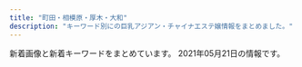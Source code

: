 ```yaml
---
title: "町田・相模原・厚木・大和"
description: "キーワード別にの巨乳アジアン・チャイナエステ嬢情報をまとめました。"
---
```


新着画像と新着キーワードをまとめています。
2021年05月21日の情報です。

<DmmAffiliateIns />
<KeywordTable
  shops={
    [
    {
        "img_links": [
            "http://msg-aroma.com/pic/topimg2.png",
            "http://msg-aroma.com/staff/momo/01mb.jpg",
            "http://msg-aroma.com/pic/topimg5.png",
            "http://msg-aroma.com/img/ttl_mobile.png",
            "http://msg-aroma.com/staff/ayumi/01.jpg",
            "http://msg-aroma.com/staff/ririko/01.jpg",
            "http://msg-aroma.com/pic/topimg4.png",
            "http://msg-aroma.com/staff/hina/01mb.jpg",
            "http://msg-aroma.com/i/files/homeimg.jpg",
            "http://msg-aroma.com/staff/yuriko/01.jpg",
            "http://msg-aroma.com/img/ttl_kohkin.png",
            "http://msg-aroma.com/staff/miki/01mb.jpg",
            "http://msg-aroma.com/staff/nao/01mb.jpg",
            "http://msg-aroma.com/staff/nanami/01mb.jpg",
            "http://msg-aroma.com/staff/ririko/01mb.jpg",
            "http://msg-aroma.com/staff/yuriko/01mb.jpg",
            "http://msg-aroma.com/staff/mio/01.jpg",
            "http://msg-aroma.com/staff/hina/01.jpg",
            "http://msg-aroma.com/img/ttl_staff.jpg",
            "http://msg-aroma.com/pic/topimg3.png",
            "http://msg-aroma.com/pic/topimg1.png",
            "http://msg-aroma.com/staff/mio/01mb.jpg",
            "http://msg-aroma.com/staff/ayumi/01mb.jpg",
            "http://msg-aroma.com/img/att.png",
            "http://msg-aroma.com/staff/marina/01.jpg",
            "http://msg-aroma.com/staff/nao/01.jpg",
            "http://msg-aroma.com/pic/head.jpg",
            "http://msg-aroma.com/staff/momo/01.jpg",
            "http://msg-aroma.com/staff/nanami/01.jpg",
            "http://msg-aroma.com/staff/marina/01mb.jpg",
            "http://msg-aroma.com/staff/miki/01.jpg"
        ],
        "station": "\u672c\u539a\u6728\u99c5\u5317\u53e3",
        "url": "http://msg-aroma.com/",
        "keywords": {
            "C": 19
        },
        "name": "\u30c1\u30e3\u30fc\u30df\u30f3\u30b0"
    },
    {
        "url": "http://www.smile-es.info/",
        "station": "\u5927\u548c\u99c5\u5357\u53e3",
        "img_links": [
            "http://www.smile-es.info/staff/aya4.jpg",
            "http://www.smile-es.info/staff/aya.jpg",
            "http://www.smile-es.info/staff/riri2.jpg",
            "http://www.smile-es.info/staff/aya1.jpg",
            "http://www.smile-es.info/img/pic/int2.jpg",
            "http://www.smile-es.info/staff/riri3.jpg",
            "http://www.smile-es.info/img/pic/int1.jpg",
            "http://www.smile-es.info/staff/riri4.jpg",
            "http://www.smile-es.info/staff/mio3.jpg",
            "http://www.smile-es.info/staff/aya3.jpg",
            "http://www.smile-es.info/staff/riri1.jpg",
            "http://www.smile-es.info/staff/mika3.jpg",
            "http://www.smile-es.info/img/pic/rec.jpg",
            "http://www.smile-es.info/staff/mio4.jpg",
            "http://www.smile-es.info/staff/nao.jpg",
            "http://www.smile-es.info/staff/mio1.jpg",
            "http://www.smile-es.info/img/pic/slide_2.jpg",
            "http://www.smile-es.info/staff/nao3.jpg",
            "http://www.smile-es.info/staff/riri.jpg",
            "http://www.smile-es.info/staff/mika2.jpg",
            "http://www.smile-es.info/staff/mika1.jpg",
            "http://www.smile-es.info/staff/mio.jpg",
            "http://www.smile-es.info/staff/zb.jpg",
            "http://www.smile-es.info/img/pic/int4.jpg",
            "http://www.smile-es.info/staff/mio2.jpg",
            "http://www.smile-es.info/staff/nao2.jpg",
            "http://www.smile-es.info/staff/nao1.jpg",
            "http://www.smile-es.info/staff/mika.jpg",
            "http://www.smile-es.info/img/pic/int3.jpg",
            "http://www.smile-es.info/img/pic/slide_1.jpg",
            "http://www.smile-es.info/staff/aya2.jpg"
        ],
        "name": "\u3089\u304f\u3089\u304f",
        "keywords": {
            "86": 1,
            "87": 1,
            "E": 1,
            "C": 1,
            "84": 1,
            "D": 2,
            "88": 2
        }
    },
    {
        "station": "\u76f8\u6b66\u53f0\u524d\u99c5\u5317\u53e3",
        "name": "\u30da\u30f3\u30c8\u30cf\u30a6\u30b9",
        "url": "http://www.pentohausu.xyz/",
        "img_links": [
            "http://www.pentohausu.xyz/images/index-rin_02.jpg",
            "http://www.pentohausu.xyz/images/shop/6.jpg",
            "http://www.pentohausu.xyz/images/index-rin_14.jpg",
            "http://www.pentohausu.xyz/images/index-rin_04.jpg",
            "http://www.pentohausu.xyz/images/staff/1/sayuri.jpg",
            "http://www.pentohausu.xyz/images/staff/1/mie.png",
            "http://www.pentohausu.xyz/images/staff/meijia.jpg",
            "http://www.pentohausu.xyz/images/nav/nav-t-job.jpg",
            "http://www.pentohausu.xyz/images/staff/1/7.jpg",
            "http://www.pentohausu.xyz/images/shop/5.jpg",
            "http://www.pentohausu.xyz/images/lanmu-t-st2.jpg",
            "http://www.pentohausu.xyz/images/lanmu-t-st.jpg",
            "http://www.pentohausu.xyz/images/staff/1/aya.jpg",
            "http://www.pentohausu.xyz/images/sys.png",
            "http://www.pentohausu.xyz/images/staff/1/1.jpg",
            "http://www.pentohausu.xyz/images/staff/1/8.jpg",
            "http://www.pentohausu.xyz/images/staff/nana.jpg",
            "http://www.pentohausu.xyz/images/nav/nav-t-sys.jpg",
            "http://www.yozakura-aroma.xyz/images/staff/2.jpg",
            "http://www.pentohausu.xyz/images/index-rin_20.jpg"
        ],
        "keywords": {}
    },
    {
        "station": "\u5c0f\u7530\u6025\u76f8\u6a21\u539f\u99c5\u5357\u53e3",
        "name": "\u3075\u308f\u3075\u308f",
        "keywords": {
            "89": 1,
            "\u4e73": 2,
            "\u5de8\u4e73": 2
        },
        "img_links": [
            "http://www.relax-fuwafuwa.cn/Public/Reception/picture/staff1.jpg",
            "http://www.relax-fuwafuwa.cn/Public/Reception/picture/nei_bj3.jpg",
            "http://www.relax-fuwafuwa.cn/ueditor/php/upload/image/20210512/1620825451415316.jpeg",
            "http://www.relax-fuwafuwa.cn/Public/Reception/picture/nei3.jpg",
            "http://www.relax-fuwafuwa.cn/Public/Reception/picture/massage1.png",
            "http://www.relax-fuwafuwa.cn/Public/Reception/picture/top.png",
            "http://www.relax-fuwafuwa.cn/Uploads/user/609c91d3d687a.jpg",
            "http://www.relax-fuwafuwa.cn/ueditor/php/upload/image/20171213/1513161912109916.jpg",
            "http://www.relax-fuwafuwa.cn/Public/Reception/picture/1.png",
            "http://www.relax-fuwafuwa.cn/Public/Reception/picture/2.png",
            "http://www.relax-fuwafuwa.cn/Public/Reception/picture/nei5.jpg",
            "http://www.relax-fuwafuwa.cn/Public/Reception/picture/biaoti.jpg",
            "http://www.relax-fuwafuwa.cn/Public/Reception/picture/s_staff.png",
            "http://www.relax-fuwafuwa.cn/Public/Reception/picture/s_massage.png",
            "http://www.relax-fuwafuwa.cn/Public/Reception/picture/news.png"
        ],
        "url": "http://www.relax-fuwafuwa.cn/"
    },
    {
        "name": "\u7652\u3057\u306e\u6cc9",
        "img_links": [
            "http://o-jp.com/yizumi/images/hito.jpg",
            "http://o-jp.com/yizumi/images/staff01.jpg",
            "http://o-jp.com/yizumi/images/staff1.jpg",
            "http://o-jp.com/yizumi/images/mobile.jpg"
        ],
        "station": "JR\u753a\u7530\u99c5\u5317\u53e3",
        "url": "http://o-jp.com/yizumi/",
        "keywords": {}
    },
    {
        "img_links": [
            "http://starrysky.ebb.jp/1-1Z22G6095Y93.jpg",
            "http://starrysky.ebb.jp/1-1Z22G61430623.jpg",
            "http://starrysky.ebb.jp/1-1Z22G61421M9.jpg",
            "http://starrysky.ebb.jp/1.jpg",
            "http://starrysky.ebb.jp/news_bj3.jpg",
            "http://starrysky.ebb.jp/s3.jpg",
            "http://starrysky.ebb.jp/info.jpg",
            "http://starrysky.ebb.jp/1-1Z22G61510229.jpg",
            "http://starrysky.ebb.jp/news_bj1.jpg",
            "http://starrysky.ebb.jp/1-1Z62614493c92.jpg",
            "http://starrysky.ebb.jp/1-1Z22G60923956.jpg",
            "http://starrysky.ebb.jp/s_news.jpg",
            "http://starrysky.ebb.jp/s1.jpg",
            "http://starrysky.ebb.jp/1-1Z22G6112QR.jpg",
            "http://starrysky.ebb.jp/s_staff.png",
            "http://starrysky.ebb.jp/top.jpg"
        ],
        "station": "\u672c\u539a\u6728\u99c5\u5317\u53e3",
        "url": "http://starrysky.ebb.jp/",
        "keywords": {
            "86": 3,
            "D": 1,
            "89": 1,
            "E": 4,
            "87": 1
        },
        "name": "\u661f\u306e\u7a7a"
    },
    {
        "url": "http://es-flower.work/",
        "name": "\u8594\u8587\u5712",
        "station": "\u5927\u548c\u99c5\u5317\u53e3",
        "keywords": {},
        "img_links": [
            "http://es-flower.work/staff/yuki.jpg",
            "http://es-flower.work/images/b2.jpg",
            "http://es-flower.work/images/sys1.png",
            "http://es-flower.work/images/3.jpg",
            "http://es-flower.work/images/news.jpg",
            "http://es-flower.work/images/sys2.png",
            "http://es-flower.work/images/int1.png",
            "http://es-flower.work/images/tel.jpg",
            "http://es-flower.work/staff/yuri.jpg",
            "http://es-flower.work/img/yuri1.jpg",
            "http://es-flower.work/images/int2.png",
            "http://es-flower.work/images/head.jpg",
            "http://es-flower.work/images/interior_t.jpg",
            "http://es-flower.work/images/2.jpg",
            "http://es-flower.work/staff/yumi.jpg",
            "http://es-flower.work/img/yumi1.jpg",
            "http://es-flower.work/img/yuki1.jpg",
            "http://es-flower.work/images/b3.jpg",
            "http://es-flower.work/images/rec1.png",
            "http://es-flower.work/images/mobile.jpg",
            "http://es-flower.work/images/1.jpg",
            "http://es-flower.work/images/rec2.jpg",
            "http://es-flower.work/images/staff_t.jpg",
            "http://es-flower.work/images/tg.jpg"
        ]
    },
    {
        "img_links": [
            "http://www.kangobijin.esturl.com/images/m-top-right03.jpg",
            "http://www.kangobijin.esturl.com/photo_news/upimg/4147560a2039cad684_1.jpg",
            "http://www.kangobijin.esturl.com/images/m-head.jpg",
            "http://www.kangobijin.esturl.com/images/m-right.jpg",
            "http://www.kangobijin.esturl.com/images/m-left.jpg",
            "http://www.kangobijin.esturl.com/photo_news/upimg/92816607e656024bde_0.jpg",
            "http://www.kangobijin.esturl.com/images/m-top03.jpg",
            "http://www.kangobijin.esturl.com/files/002.jpg",
            "http://www.kangobijin.esturl.com/photo_news/upimg/52419609354852fd79_0.jpg",
            "http://www.kangobijin.esturl.com/files/007.jpg",
            "http://www.kangobijin.esturl.com/files/004.jpg",
            "http://www.kangobijin.esturl.com/photo_news/upimg/52419609354852fd79_1.jpg",
            "http://www.kangobijin.esturl.com/images/call.png",
            "http://www.kangobijin.esturl.com/files/001.jpg",
            "http://www.kangobijin.esturl.com/photo_news/upimg/4147560a2039cad684_0.jpg",
            "http://www.kangobijin.esturl.com/files/008.jpg",
            "http://www.kangobijin.esturl.com/images/m-top-right01.jpg",
            "http://www.kangobijin.esturl.com/files/003.jpg",
            "http://www.kangobijin.esturl.com/images/m-top02.jpg",
            "http://www.kangobijin.esturl.com/files/005.jpg",
            "http://www.kangobijin.esturl.com/images/m-top-right02.jpg",
            "http://www.kangobijin.esturl.com/photo_news/upimg/92816607e656024bde_1.jpg",
            "http://www.kangobijin.esturl.com/images/m-yejiao.jpg",
            "http://www.kangobijin.esturl.com/images/m-top-right04.jpg",
            "http://www.kangobijin.esturl.com/images/top-left01.jpg"
        ],
        "keywords": {
            "88": 2,
            "87": 12,
            "D": 14
        },
        "url": "http://www.kangobijin.esturl.com/",
        "station": "\u4e2d\u592e\u6797\u9593\u99c5\u5317\u53e3",
        "name": "\u770b\u8b77\u7f8e\u4eba"
    },
    {
        "url": "http://www.m-en.work/",
        "keywords": {
            "E": 7,
            "C": 14,
            "D": 14
        },
        "img_links": [
            "http://www.m-en.work/staff/kaori1.jpg",
            "http://www.m-en.work/img/slide2-2.jpg",
            "http://www.m-en.work/img/m5.png",
            "http://www.m-en.work/img/tel2.png",
            "http://www.m-en.work/img/cp-ttl.png",
            "http://www.m-en.work/staff/risa1.jpg",
            "http://www.m-en.work/img/tit4.png",
            "http://www.m-en.work/img/info.png",
            "http://www.m-en.work/img/m3.png",
            "http://www.m-en.work/img/tit6.png",
            "http://www.m-en.work/img/m6.png",
            "http://www.m-en.work/img/h1.png",
            "http://www.m-en.work/img/m4.png",
            "http://www.m-en.work/img/phone.png",
            "http://www.m-en.work/img/slide2-1.jpg",
            "http://www.m-en.work/img/open.png",
            "http://www.m-en.work/staff/miho1.jpg",
            "http://www.m-en.work/img/slide2-4.jpg",
            "http://www.m-en.work/img/m1.png",
            "http://www.m-en.work/img/tit3.png",
            "http://www.m-en.work/staff/yuki1.jpg",
            "http://www.m-en.work/img/cp-desc1sp.png",
            "http://www.m-en.work/img/cp-desc1.png",
            "http://www.m-en.work/img/m2.png",
            "http://www.m-en.work/staff/yuna1.jpg",
            "http://www.m-en.work/img/tit1.png",
            "http://www.m-en.work/img/tit2.png",
            "http://www.m-en.work/img/tit5.png",
            "http://www.m-en.work/img/slide2-3.jpg",
            "http://www.m-en.work/img/up.png"
        ],
        "name": "\u7e01",
        "station": "\u753a\u7530\u99c5\u6771\u53e3"
    },
    {
        "station": "JR\u6a4b\u672c\u99c5\u5317\u53e3",
        "url": "https://hm705.jpn.cm/",
        "name": "\u30ab\u30a8\u30eb\u306e\u5bb6",
        "img_links": [
            "https://hm705.jpn.cm/photos/sites/37/2020/12/2020120203142783.jpg",
            "https://hm705.jpn.cm/photos/sites/37/2020/01/2020012609400388.jpg",
            "https://hm705.jpn.cm/images/blogger.jpg",
            "https://hm705.jpn.cm/images/dian.jpg",
            "https://hm705.jpn.cm/photos/sites/37/2018/06/2018061903375846.jpg",
            "https://hm705.jpn.cm/images/ac1.jpg",
            "https://hm705.jpn.cm/images/s.jpg",
            "https://hm705.jpn.cm/images/s_blogger.jpg",
            "https://hm705.jpn.cm/images/mobile.jpg",
            "https://hm705.jpn.cm/images/s_link.jpg",
            "https://hm705.jpn.cm/images/s_staff.jpg",
            "https://hm705.jpn.cm/images/top.jpg",
            "https://hm705.jpn.cm/images/info1.jpg",
            "https://hm705.jpn.cm/images/end.png"
        ],
        "keywords": {}
    },
    {
        "img_links": [
            "http://xn--cckdr4sjcn.com/images/kan.jpg",
            "http://xn--cckdr4sjcn.com/images/cg07.jpg",
            "http://xn--cckdr4sjcn.com/images/top.png",
            "http://xn--cckdr4sjcn.com/images/staff_s.png",
            "http://xn--cckdr4sjcn.com/images/r2.jpg",
            "http://xn--cckdr4sjcn.com/images/news.png",
            "http://xn--cckdr4sjcn.com/images/cg05.jpg",
            "http://xn--cckdr4sjcn.com/images/cg06.jpg",
            "http://xn--cckdr4sjcn.com/images/cg09.jpg",
            "http://xn--cckdr4sjcn.com/images/r4.jpg",
            "http://xn--cckdr4sjcn.com/images/evetop.png",
            "http://xn--cckdr4sjcn.com/images/cg03.jpg",
            "http://xn--cckdr4sjcn.com/images/cg11.jpg",
            "http://xn--cckdr4sjcn.com/images/r1.jpg",
            "http://xn--cckdr4sjcn.com/images/cg01.jpg",
            "http://xn--cckdr4sjcn.com/images/cg12.jpg",
            "http://xn--cckdr4sjcn.com/images/cg08.jpg",
            "http://xn--cckdr4sjcn.com/images/cg10.jpg",
            "http://xn--cckdr4sjcn.com/images/cg02.jpg",
            "http://xn--cckdr4sjcn.com/images/r3.jpg",
            "http://xn--cckdr4sjcn.com/images/cg13.jpg"
        ],
        "url": "http://xn--cckdr4sjcn.com/",
        "station": "\u5927\u548c\u99c5\u5357\u53e3",
        "name": "\u6021\u697d-\u30a4\u30e9\u30af-",
        "keywords": {
            "E": 6,
            "86": 33,
            "C": 3,
            "D": 24
        }
    },
    {
        "name": "Refresh \uff5e\u30ea\u30d5\u30ec\u30c3\u30b7\u30e5\uff5e",
        "station": "\u76f8\u6a21\u5927\u91ce\u99c5\u5357\u53e3",
        "img_links": [
            "http://refresh.esnavi.work/tg.jpg",
            "http://refresh.esnavi.work/news.jpg",
            "http://refresh.esnavi.work/koko.jpg",
            "http://refresh.esnavi.work/up.jpg",
            "http://refresh.esnavi.work/acc2.jpg",
            "http://refresh.esnavi.work/momoka.jpg",
            "http://refresh.esnavi.work/int1.png",
            "http://refresh.esnavi.work/rec1.png",
            "http://refresh.esnavi.work/rec2.png",
            "http://refresh.esnavi.work/6.jpg",
            "http://refresh.esnavi.work/1.jpg",
            "http://refresh.esnavi.work/interior_t.jpg",
            "http://refresh.esnavi.work/misaki.jpg",
            "http://refresh.esnavi.work/acc3.jpg",
            "http://refresh.esnavi.work/3.jpg",
            "http://refresh.esnavi.work/staff_t.jpg",
            "http://refresh.esnavi.work/head.jpg",
            "http://refresh.esnavi.work/ayako.jpg",
            "http://refresh.esnavi.work/acc1.jpg",
            "http://refresh.esnavi.work/4.jpg",
            "http://refresh.esnavi.work/yuki.jpg"
        ],
        "keywords": {},
        "url": "http://refresh.esnavi.work/"
    },
    {
        "station": "JR\u753a\u7530\u99c5\u5317\u53e3",
        "url": "https://soft.estjp.info/",
        "img_links": [
            "https://soft.estjp.info/css/nav/nav-005.jpg",
            "https://soft.estjp.info/css/staff/staff03.jpg",
            "https://soft.estjp.info/css/head01.jpg",
            "https://soft.estjp.info/css/nav/nav-003.jpg",
            "https://soft.estjp.info/css/nav/nav-006.jpg",
            "https://soft.estjp.info/css/osusume02.jpg",
            "https://soft.estjp.info/css/staff/staff02.jpg",
            "https://soft.estjp.info/css/01.jpg",
            "https://soft.estjp.info/css/staff/staff01.jpg",
            "https://soft.estjp.info/css/nav/nav-001.jpg",
            "https://soft.estjp.info/css/nav/nav-004.jpg",
            "https://soft.estjp.info/css/foot-tel01.png",
            "https://soft.estjp.info/css/top-right002.jpg",
            "https://soft.estjp.info/css/nav/nav-002.jpg",
            "https://soft.estjp.info/css/baner.jpg"
        ],
        "keywords": {
            "E": 2,
            "88": 1,
            "92": 1,
            "89": 1,
            "D": 1
        },
        "name": "Soft girl"
    },
    {
        "img_links": [
            "http://hitlyiopm.xyz/picture/m-head01.jpg",
            "http://hitlyiopm.xyz/picture/nav-006.jpg",
            "http://hitlyiopm.xyz/picture/c-01.jpg",
            "http://hitlyiopm.xyz/uploads/201021/1-201021123520249.jpg",
            "http://hitlyiopm.xyz/uploads/201021/1-2010211235033D.jpg",
            "http://hitlyiopm.xyz/uploads/201226/1-201226151234C4.jpg",
            "http://hitlyiopm.xyz/picture/nav-003.jpg",
            "http://hitlyiopm.xyz/uploads/210215/1-2102150AJ5306.jpg",
            "http://hitlyiopm.xyz/picture/nav-004.jpg",
            "http://hitlyiopm.xyz/picture/nav-001.jpg",
            "http://hitlyiopm.xyz/picture/nav-005.jpg",
            "http://hitlyiopm.xyz/picture/m-top05.jpg",
            "http://hitlyiopm.xyz/uploads/201021/1-20102112353H51.jpg",
            "http://hitlyiopm.xyz/picture/m-top03.jpg",
            "http://hitlyiopm.xyz/picture/m-top02.jpg",
            "http://hitlyiopm.xyz/uploads/201021/1-20102112344O57.jpg",
            "http://hitlyiopm.xyz/picture/nav-002.jpg"
        ],
        "station": "\u5c0f\u7530\u6025\u76f8\u6a21\u539f\u99c5\u5357\u53e3",
        "name": "Tiara",
        "url": "http://hitlyiopm.xyz/",
        "keywords": {
            "89": 5,
            "\u4e73": 1,
            "D": 6,
            "86": 1
        }
    },
    {
        "station": "\u672c\u539a\u6728\u99c5\u5317\u53e3",
        "name": "\u3055\u304f\u3089",
        "img_links": [
            "http://sakura.ies.fun/images/s_link.jpg",
            "http://sakura.ies.fun/images/s_staff.jpg",
            "http://sakura.ies.fun/photos/sites/12/2019/03/2019032203022448.jpg",
            "http://sakura.ies.fun/photos/sites/12/2019/03/2019032203475898.jpg",
            "http://sakura.ies.fun/images/mobile.jpg",
            "http://sakura.ies.fun/images/pick.jpg",
            "http://sakura.ies.fun/images/top.jpg",
            "http://sakura.ies.fun/photos/sites/12/2019/01/2019012411562899.jpg",
            "http://sakura.ies.fun/photos/sites/12/2019/03/2019032201283686.jpg",
            "http://sakura.ies.fun/photos/sites/12/2018/05/2018053010184960.jpg",
            "http://sakura.ies.fun/photos/sites/12/2018/05/201805301010187.jpg",
            "http://sakura.ies.fun/photos/sites/12/2019/01/2019012411562785.jpg",
            "http://sakura.ies.fun/photos/sites/12/2019/03/2019032201293340.jpg",
            "http://sakura.ies.fun/photos/sites/12/2019/01/2019012411562891.jpg",
            "http://sakura.ies.fun/images/s1.jpg",
            "http://sakura.ies.fun/photos/sites/12/2019/01/2019012411562997.jpg",
            "http://sakura.ies.fun/photos/sites/12/2018/05/2018053010101743.jpg",
            "http://sakura.ies.fun/images/s_news.jpg",
            "http://sakura.ies.fun/images/s3.jpg"
        ],
        "keywords": {
            "83": 9,
            "87": 36,
            "85": 9,
            "C": 13,
            "88": 9,
            "86": 36,
            "E": 18,
            "D": 81
        },
        "url": "http://sakura.ies.fun/"
    },
    {
        "url": "http://yumenokoi.xyz.mn/",
        "name": "\u5922\u306e\u604b",
        "img_links": [
            "http://yumenokoi.xyz.mn/images/news1.jpg",
            "http://yumenokoi.xyz.mn/images/s_staff.jpg",
            "http://yumenokoi.xyz.mn/images/top.jpg",
            "http://yumenokoi.xyz.mn/images/mobile.jpg",
            "http://yumenokoi.xyz.mn/photos/sites/63/2020/08/2020082804382098.jpg",
            "http://yumenokoi.xyz.mn/images/staff_bj3.jpg",
            "http://yumenokoi.xyz.mn/photos/sites/63/2020/08/2020082804381466.jpg",
            "http://yumenokoi.xyz.mn/images/2.jpg",
            "http://yumenokoi.xyz.mn/images/info2.jpg",
            "http://yumenokoi.xyz.mn/images/1.jpg",
            "http://yumenokoi.xyz.mn/images/s_link.jpg"
        ],
        "station": "\u5927\u548c\u99c5\u5317\u53e3",
        "keywords": {
            "D": 2,
            "86": 2
        }
    },
    {
        "url": "http://www.k-koen.work/",
        "keywords": {},
        "station": "JR\u6a4b\u672c\u99c5\u5317\u53e3",
        "name": "For you",
        "img_links": [
            "http://www.k-koen.work/sp/img/emi1.jpg",
            "http://www.k-koen.work/staff/ayaka.jpg",
            "http://www.k-koen.work/sp/images/staff_t.jpg",
            "http://www.k-koen.work/images/menu/interior.png",
            "http://www.k-koen.work/sp/images/sys1.jpg",
            "http://www.k-koen.work/sp/images/tel.jpg",
            "http://www.k-koen.work/images/news.jpg",
            "http://www.k-koen.work/images/sys2.png",
            "http://www.k-koen.work/images/tel.png",
            "http://www.k-koen.work/sp/images/head.jpg",
            "http://www.k-koen.work/images/staff_t.jpg",
            "http://www.k-koen.work/sp/images/topgirl.jpg",
            "http://www.k-koen.work/sp/images/rec.jpg",
            "http://www.k-koen.work/sp/images/sys2.jpg",
            "http://www.k-koen.work/images/sm.jpg",
            "http://www.k-koen.work/sp/img/ayaka1.jpg",
            "http://www.k-koen.work/sp/staff/nana.jpg",
            "http://www.k-koen.work/sp/images/newsb.png",
            "http://www.k-koen.work/img/nana1.jpg",
            "http://www.k-koen.work/sp/images/bg.png",
            "http://www.k-koen.work/sp/images/interior_t.jpg",
            "http://www.k-koen.work/images/time.jpg",
            "http://www.k-koen.work/sp/menu/top.png",
            "http://www.k-koen.work/sp/staff/emi.jpg",
            "http://www.k-koen.work/sp/images/int1.jpg",
            "http://www.k-koen.work/img/emi1.jpg",
            "http://www.k-koen.work/sp/images/ac1.jpg",
            "http://www.k-koen.work/sp/menu/interior.png",
            "http://www.k-koen.work/images/sys1.jpg",
            "http://www.k-koen.work/staff/emi.jpg",
            "http://www.k-koen.work/sp/staff/ayaka.jpg",
            "http://www.k-koen.work/images/right.png",
            "http://www.k-koen.work/img/ayaka1.jpg",
            "http://www.k-koen.work/images/int1.jpg",
            "http://www.k-koen.work/images/int2.png",
            "http://www.k-koen.work/images/menu/top.png",
            "http://www.k-koen.work/images/interior_t.jpg",
            "http://www.k-koen.work/images/tg.jpg",
            "http://www.k-koen.work/sp/img/nana1.jpg",
            "http://www.k-koen.work/images/rec.jpg",
            "http://www.k-koen.work/sp/images/int2.jpg",
            "http://www.k-koen.work/sp/images/koko_200x40.png",
            "http://www.k-koen.work/sp/images/news.jpg",
            "http://www.k-koen.work/sp/menu/staff.png",
            "http://www.k-koen.work/images/koko_200x40.png",
            "http://www.k-koen.work/images/menu/staff.png",
            "http://www.k-koen.work/sp/images/footer.png",
            "http://www.k-koen.work/staff/nana.jpg"
        ]
    },
    {
        "name": "Rose \uff5e\u30ed\u30fc\u30ba\uff5e",
        "img_links": [
            "https://relax-yuran.xyz/images/st/momo.jpg",
            "https://relax-yuran.xyz/images/room3.jpg",
            "https://relax-yuran.xyz/images/movie.jpg",
            "http://menlog.net/link/menlog8831.jpg",
            "http://6navi.info/link/esthelove88-31.jpg",
            "https://relax-yuran.xyz/images/mobile.jpg",
            "https://relax-yuran.xyz/images/room1.jpg",
            "https://relax-yuran.xyz/images/st/kiki.jpg",
            "https://relax-yuran.xyz/images/st/mei.jpg",
            "https://relax-yuran.xyz/images/girl-z1.jpg",
            "https://relax-yuran.xyz/images/room2.jpg",
            "https://relax-yuran.xyz/images/st/shizuka.jpg",
            "https://relax-yuran.xyz/images/st/yuyu.jpg",
            "https://relax-yuran.xyz/images/top.png",
            "https://relax-yuran.xyz/images/st/momo2.jpg",
            "http://6navi.info/link/walker88.jpg",
            "https://relax-yuran.xyz/images/st/sakura.jpg",
            "https://relax-yuran.xyz/images/s_link.png",
            "https://relax-yuran.xyz/images/girl-z2.jpg",
            "https://relax-yuran.xyz/images/s_staff.png",
            "https://relax-yuran.xyz/images/pick.jpg",
            "https://relax-yuran.xyz/images/nbj2.png",
            "https://relax-yuran.xyz/images/st/kiki2.jpg",
            "https://relax-yuran.xyz/images/st/st_.jpg",
            "https://relax-yuran.xyz/images/st/mimi.jpg"
        ],
        "url": "https://relax-yuran.xyz/",
        "keywords": {
            "C": 16,
            "\u30bb\u30af\u30b7\u30fc": 17
        },
        "station": "\u5357\u6797\u9593\u99c5\u897f\u53e3"
    },
    {
        "img_links": [
            "http://xn--vckg5a5c7c8c1czd.tokyo/images/girl3.png",
            "http://xn--vckg5a5c7c8c1czd.tokyo/images/tit3.jpg",
            "http://xn--vckg5a5c7c8c1czd.tokyo/images/girl10.png",
            "http://xn--vckg5a5c7c8c1czd.tokyo/images/but6.png",
            "http://xn--vckg5a5c7c8c1czd.tokyo/images/r03.jpg",
            "http://xn--vckg5a5c7c8c1czd.tokyo/images/tit5.jpg",
            "http://xn--vckg5a5c7c8c1czd.tokyo/images/girl7.png",
            "http://xn--vckg5a5c7c8c1czd.tokyo/images/r01.jpg",
            "http://xn--vckg5a5c7c8c1czd.tokyo/images/but3.png",
            "http://xn--vckg5a5c7c8c1czd.tokyo/images/r04.jpg",
            "http://xn--vckg5a5c7c8c1czd.tokyo/images/but4.png",
            "http://xn--vckg5a5c7c8c1czd.tokyo/images/girl1.png",
            "http://xn--vckg5a5c7c8c1czd.tokyo/images/but5.png",
            "http://xn--vckg5a5c7c8c1czd.tokyo/images/girl6.png",
            "http://xn--vckg5a5c7c8c1czd.tokyo/images/ftb.jpg",
            "http://xn--vckg5a5c7c8c1czd.tokyo/images/head1.jpg",
            "http://xn--vckg5a5c7c8c1czd.tokyo/images/girl8.png",
            "http://xn--vckg5a5c7c8c1czd.tokyo/images/fbb.jpg",
            "http://xn--vckg5a5c7c8c1czd.tokyo/images/tit2.jpg",
            "http://xn--vckg5a5c7c8c1czd.tokyo/images/girl5.png",
            "http://xn--vckg5a5c7c8c1czd.tokyo/images/but2.png",
            "http://xn--vckg5a5c7c8c1czd.tokyo/images/tit6.jpg",
            "http://xn--vckg5a5c7c8c1czd.tokyo/images/but1.png",
            "http://xn--vckg5a5c7c8c1czd.tokyo/images/tit1.jpg",
            "http://xn--vckg5a5c7c8c1czd.tokyo/images/girl2.png",
            "http://xn--vckg5a5c7c8c1czd.tokyo/images/girl9.png",
            "http://xn--vckg5a5c7c8c1czd.tokyo/images/r02.jpg"
        ],
        "url": "http://xn--vckg5a5c7c8c1czd.tokyo/",
        "station": "\u5ea7\u9593\u99c5",
        "name": "\u59eb -\u3072\u3081-",
        "keywords": {
            "D": 8,
            "86": 8
        }
    },
    {
        "station": "\u76f8\u6a21\u5927\u91ce\u99c5\u5317\u53e3",
        "name": "\u591c\u6765\u9999",
        "img_links": [
            "http://t-rose.work/img/eri1.jpg",
            "http://t-rose.work/images/staff_t.jpg",
            "http://t-rose.work/img/yuri1.jpg",
            "http://t-rose.work/staff/mimi.jpg",
            "http://t-rose.work/staff/eri.jpg",
            "http://t-rose.work/images/up.png",
            "http://t-rose.work/images/head.jpg",
            "http://t-rose.work/images/news.jpg",
            "http://t-rose.work/images/int2.png",
            "http://t-rose.work/img/mimi1.jpg",
            "http://t-rose.work/img/ka1.jpg",
            "http://t-rose.work/img/nana1.jpg",
            "http://t-rose.work/staff/nana.jpg",
            "http://t-rose.work/images/interior_t.jpg",
            "http://t-rose.work/staff/ka.jpg",
            "http://t-rose.work/staff/yuri.jpg",
            "http://t-rose.work/images/int1.png",
            "http://t-rose.work/images/rec1.jpg",
            "http://t-rose.work/images/sys.png",
            "http://t-rose.work/images/tg.jpg",
            "http://t-rose.work/images/rec2.png"
        ],
        "url": "http://t-rose.work/",
        "keywords": {}
    },
    {
        "name": "Smile -\u30b9\u30de\u30a4\u30eb-",
        "url": "http://www.smile.esturl.com/",
        "img_links": [
            "http://www.smile.esturl.com/images/index_sm.png",
            "http://www.smile.esturl.com/files/008.jpg",
            "http://www.smile.esturl.com/files/005-02.jpg",
            "http://www.smile.esturl.com/files/002.jpg",
            "http://www.smile.esturl.com/images/icon_tel.png",
            "http://www.smile.esturl.com/files/002-02.jpg",
            "http://www.smile.esturl.com/images/icon_info.png",
            "http://www.smile.esturl.com/images/icon_top.png",
            "http://www.smile.esturl.com/files/009.jpg",
            "http://www.smile.esturl.com/files/010.jpg",
            "http://www.smile.esturl.com/files/008-02.jpg",
            "http://www.smile.esturl.com/files/001.jpg",
            "http://www.smile.esturl.com/images/btn2.png",
            "http://www.smile.esturl.com/images/icon_staff.png",
            "http://www.smile.esturl.com/files/005.jpg",
            "http://www.smile.esturl.com/images/mainImg_sub.jpg",
            "http://www.smile.esturl.com/files/001-02.jpg",
            "http://www.smile.esturl.com/files/009-02.jpg",
            "http://www.smile.esturl.com/files/010-02.jpg"
        ],
        "keywords": {
            "87": 16,
            "\u80f8": 1,
            "D": 20,
            "86": 8,
            "C": 4
        },
        "station": "\u672c\u539a\u6728\u99c5\u5317\u53e3"
    },
    {
        "keywords": {
            "D": 18,
            "84": 4,
            "E": 3,
            "83": 4,
            "86": 10,
            "85": 2,
            "C": 23
        },
        "name": "\u3055\u304f\u3089",
        "url": "http://sakura.fan.bz/",
        "station": "\u76f8\u6a21\u5927\u91ce\u99c5\u5357\u53e3",
        "img_links": [
            "http://sakura.fan.bz/photos/sites/96/2019/09/2019090502332622.jpg",
            "http://sakura.fan.bz/images/s_news.png",
            "http://sakura.fan.bz/photos/sites/96/2019/09/2019090502332511.jpg",
            "http://sakura.fan.bz/images/news_bj1.png",
            "http://sakura.fan.bz/images/news_bj3.png",
            "http://sakura.fan.bz/photos/sites/96/2019/11/2019112803264378.jpg",
            "http://sakura.fan.bz/photos/sites/96/2019/09/2019090608513621.jpg",
            "http://sakura.fan.bz/photos/sites/96/2019/12/2019120107502632.jpg",
            "http://sakura.fan.bz/photos/sites/96/2019/09/2019090502332739.jpg",
            "http://sakura.fan.bz/images/info.png",
            "http://sakura.fan.bz/images/end.png",
            "http://sakura.fan.bz/images/s_staff.png",
            "http://sakura.fan.bz/photos/sites/96/2019/10/2019100401374573.jpg",
            "http://sakura.fan.bz/images/s_face.png",
            "http://sakura.fan.bz/photos/sites/96/2020/12/2020120203192280.jpg",
            "http://sakura.fan.bz/photos/sites/96/2019/09/2019090609280369.jpg",
            "http://sakura.fan.bz/images/top.jpg",
            "http://sakura.fan.bz/photos/sites/96/2019/11/201911070206265.jpg"
        ]
    },
    {
        "keywords": {
            "85": 3,
            "D": 3,
            "E": 2,
            "86": 2,
            "89": 2,
            "\u80f8": 2,
            "C": 4
        },
        "name": "ViVian",
        "img_links": [
            "http://www.sh-vivian.work/uploads/201123/1-20112309300B22.jpg",
            "http://www.sh-vivian.work/uploads/190716/1-1ZG60S2061U.jpg",
            "http://www.sh-vivian.work/uploads/191214/1-191214145050357.jpg",
            "http://www.sh-vivian.work/uploads/200727/1-200HF95956124.jpg",
            "http://www.sh-vivian.work/uploads/210420/1-210420103KS38.jpg",
            "http://www.sh-vivian.work/uploads/210315/1-210315161Z1H1.jpg",
            "http://www.sh-vivian.work/uploads/allimg/210420/1-210420104141.jpg",
            "http://www.sh-vivian.work/uploads/200401/1-2004010TH2T2.jpg",
            "http://www.sh-vivian.work/uploads/190716/1-1ZG60S04R93.jpg",
            "http://www.sh-vivian.work/uploads/allimg/180820/1-1PR01K540436.jpg",
            "http://www.sh-vivian.work/uploads/190716/1-1ZG6135Q21N.jpg",
            "http://www.sh-vivian.work/uploads/allimg/210426/1-210426151502.jpg",
            "http://www.sh-vivian.work/templets/default/picture/bg_header_1.jpg",
            "http://www.sh-vivian.work/uploads/210426/1-210426151326101.jpg",
            "http://www.sh-vivian.work/uploads/190208/1-1Z20Q51240493.jpg"
        ],
        "station": "\u76f8\u6a21\u5927\u91ce\u99c5\u5317\u53e3",
        "url": "http://www.sh-vivian.work/"
    },
    {
        "name": "\u3057\u305a\u304b\u3061\u3083\u3093",
        "img_links": [
            "http://shizukachan.work/uploads/210327/1-21032G01S6322.jpg",
            "http://shizukachan.work/picture/s3.jpg",
            "http://shizukachan.work/picture/s1.jpg",
            "http://shizukachan.work/picture/ac1.jpg",
            "http://shizukachan.work/picture/news_bj1.jpg",
            "http://shizukachan.work/uploads/201218/1-20121Q55311a8.jpg",
            "http://shizukachan.work/uploads/210104/1-2101041HQ5144.jpg",
            "http://shizukachan.work/uploads/201218/1-20121Q55215214.jpg",
            "http://shizukachan.work/picture/news_bj3.jpg",
            "http://shizukachan.work/uploads/210113/1-2101130U955E4.jpg",
            "http://shizukachan.work/picture/info.jpg",
            "http://shizukachan.work/picture/top.jpg",
            "http://shizukachan.work/uploads/210113/1-2101130Z012A0.jpg",
            "http://shizukachan.work/uploads/201116/1-20111613123G45.jpg",
            "http://shizukachan.work/uploads/210113/1-2101130Z003120.jpg",
            "http://shizukachan.work/picture/s_news.jpg",
            "http://shizukachan.work/picture/s_staff.png",
            "http://shizukachan.work/uploads/201116/1-2011161311591A.jpg",
            "http://shizukachan.work/uploads/210424/1-2104241242591H.jpg",
            "http://shizukachan.work/uploads/210424/1-21042412423RD.jpg",
            "http://shizukachan.work/uploads/210424/1-21042412424Wc.jpg",
            "http://shizukachan.work/uploads/201116/1-201116131245247.jpg",
            "http://shizukachan.work/uploads/201218/1-20121Q55235W4.jpg",
            "http://shizukachan.work/picture/ac2.jpg"
        ],
        "url": "http://shizukachan.work/",
        "station": "\u672c\u539a\u6728\u99c5\u5317\u53e3",
        "keywords": {
            "89": 12,
            "E": 13
        }
    },
    {
        "name": "\u30b3\u30b9\u30e2\u30b9",
        "station": "\u76f8\u6a21\u5927\u91ce\u99c5\u5317\u53e3",
        "url": "http://sagamiono.net/",
        "keywords": {
            "90": 3,
            "84": 1,
            "88": 2,
            "D": 1,
            "\u30bb\u30af\u30b7\u30fc": 134,
            "92": 1,
            "82": 1,
            "91": 1
        },
        "img_links": [
            "http://sagamiono.net/uploadfiles/Image/campaignSagamionoNetHaru.jpg",
            "http://sagamiono.net/images/gallery/04.jpg",
            "http://sagamiono.net/uploadfiles/Image/image(1).png",
            "http://sagamiono.net/staffPhoto/b20210114023151.jpg",
            "http://sagamiono.net/images/gallery/03.jpg",
            "http://sagamiono.net/staffPhoto/b20210114023233.jpg",
            "http://sagamiono.net/images/returnBtn.png",
            "http://sagamiono.net/staffPhoto/b20210114023057.jpg",
            "http://sagamiono.net/images/slider/02.jpg",
            "http://sagamiono.net/images/slider/01.jpg",
            "http://sagamiono.net/images/mobile.jpg",
            "http://sagamiono.net/staffPhoto/b20210114023211.jpg",
            "http://sagamiono.net/staffPhoto/s20210114023057.jpg",
            "http://sagamiono.net/staffPhoto/s20210114023255.jpg",
            "http://sagamiono.net/staffPhoto/s20210318163535.jpg",
            "http://sagamiono.net/staffPhoto/b20210114023255.jpg",
            "http://sagamiono.net/staffPhoto/s20210114023244.jpg",
            "http://sagamiono.net/staffPhoto/b20210318163535.jpg",
            "http://sagamiono.net/staffPhoto/s20210114023211.jpg",
            "http://sagamiono.net/staffPhoto/s20210114023151.jpg",
            "http://sagamiono.net/staffPhoto/s20210114023130.jpg",
            "http://sagamiono.net/uploadfiles/images/08.jpg",
            "http://sagamiono.net/images/gallery/02.jpg",
            "http://sagamiono.net/images/slider/04.jpg",
            "http://sagamiono.net/staffPhoto/s20210114023117.jpg",
            "http://sagamiono.net/images/slider/03.jpg",
            "http://sagamiono.net/images/gallery/01.jpg",
            "http://sagamiono.net/staffPhoto/b20210114023244.jpg",
            "http://sagamiono.net/staffPhoto/b20210114023117.jpg",
            "http://sagamiono.net/uploadfiles/images/052.jpg",
            "http://sagamiono.net/staffPhoto/s20210114023233.jpg",
            "http://sagamiono.net/images/showFrame.png",
            "http://sagamiono.net/staffPhoto/b20210114023130.jpg"
        ]
    },
    {
        "keywords": {},
        "name": "\u591c\u685c",
        "img_links": [
            "http://www.yozakura-aroma.xyz/images/13.jpg",
            "http://www.yozakura-aroma.xyz/images/staff/ami.jpg",
            "http://www.yozakura-aroma.xyz/images/1.jpg",
            "http://www.yozakura-aroma.xyz/images/index-skr_16.jpg",
            "http://www.yozakura-aroma.xyz/images/nav/nav-t-sta.jpg",
            "http://www.yozakura-aroma.xyz/images/7a.jpg",
            "http://www.yozakura-aroma.xyz/images/13.png",
            "http://www.yozakura-aroma.xyz/images/shop/rl3.jpg",
            "http://www.yozakura-aroma.xyz/images/index-rin_04.jpg",
            "http://www.yozakura-aroma.xyz/images/rina.png",
            "http://www.yozakura-aroma.xyz/images/527385908605281370.jpg",
            "http://www.yozakura-aroma.xyz/images/nav/nav-t-sys.jpg",
            "http://www.yozakura-aroma.xyz/images/nav/nav-t-job.jpg",
            "http://www.yozakura-aroma.xyz/images/3.jpg",
            "http://www.yozakura-aroma.xyz/images/index-rin_02.jpg",
            "http://www.yozakura-aroma.xyz/images/staff/hidomi.png",
            "http://www.yozakura-aroma.xyz/images/staff/meijia.jpg",
            "http://www.yozakura-aroma.xyz/images/shop/rl1.jpg",
            "http://www.yozakura-aroma.xyz/images/sys5.jpg"
        ],
        "station": "\u6d77\u8001\u540d\u99c5\u6771\u53e3",
        "url": "http://www.yozakura-aroma.xyz/"
    },
    {
        "keywords": {},
        "img_links": [
            "http://dorami-jp.work/uploads/201212/1-201212100RL28.jpg",
            "http://dorami-jp.work/static/picture/sys1.png",
            "http://dorami-jp.work/static/picture/info_t.png",
            "http://dorami-jp.work/uploads/210213/1-21021312211V96.jpg",
            "http://dorami-jp.work/static/picture/staff_t.png",
            "http://dorami-jp.work/uploads/210522/1-21052210144B48.jpg",
            "http://dorami-jp.work/static/picture/footer-r.png",
            "http://dorami-jp.work/uploads/210507/1-21050F94R0G8.jpg",
            "http://dorami-jp.work/static/picture/ac1.jpg",
            "http://dorami-jp.work/uploads/210329/1-21032912593a27.jpg",
            "http://dorami-jp.work/static/picture/footer-l.png",
            "http://dorami-jp.work/static/picture/staff.png",
            "http://dorami-jp.work/static/picture/esthe3.jpg",
            "http://dorami-jp.work/uploads/210510/1-210510092341450.jpg",
            "http://dorami-jp.work/uploads/201212/1-201212100Ja10.jpg",
            "http://dorami-jp.work/static/picture/esthe1.jpg",
            "http://dorami-jp.work/uploads/210315/1-210315101326118.jpg",
            "http://dorami-jp.work/uploads/210522/1-21052210300aV.jpg",
            "http://dorami-jp.work/uploads/201212/1-201212100Q2220.jpg",
            "http://dorami-jp.work/static/picture/main1.jpg",
            "http://dorami-jp.work/static/picture/home.png",
            "http://dorami-jp.work/static/picture/esthe2.jpg",
            "http://dorami-jp.work/static/picture/ac2.jpg"
        ],
        "url": "http://dorami-jp.work/",
        "name": "dorami",
        "station": "\u672c\u539a\u6728\u99c5\u5317\u53e3"
    },
    {
        "keywords": {},
        "img_links": [
            "http://xizanonb.xyz/uploads/210517/1-21051GR02MS.jpg",
            "http://xizanonb.xyz/uploads/180620/1-1P62010193X63.jpg",
            "http://xizanonb.xyz/uploads/201021/1-201021125600292.png",
            "http://xizanonb.xyz/templets/default/picture/staff_t.jpg",
            "http://xizanonb.xyz/templets/default/picture/interior_t.jpg",
            "http://xizanonb.xyz/templets/default/picture/head.jpg",
            "http://xizanonb.xyz/uploads/210517/1-21051GQ23cJ.jpg",
            "http://xizanonb.xyz/uploads/210517/1-21051GRT5U7.jpg",
            "http://xizanonb.xyz/uploads/180620/1-1P62010154K00.png",
            "http://xizanonb.xyz/templets/default/picture/rec1.png",
            "http://xizanonb.xyz/templets/default/picture/news.jpg",
            "http://xizanonb.xyz/uploads/201021/1-201021125616202.png",
            "http://xizanonb.xyz/uploads/210517/1-21051GR213b6.jpg"
        ],
        "station": "JR\u76f8\u6a21\u539f\u99c5\u5357\u53e3",
        "name": "Dear \u30c7\u30a3\u30a2",
        "url": "http://xizanonb.xyz/"
    },
    {
        "name": "\u3082\u3082\u304b\u3061\u3083\u3093",
        "url": "http://momoka.est888.com/",
        "img_links": [
            "http://momoka.est888.com/css/top01.jpg",
            "http://momoka.est888.com/css/staff/staff01.jpg",
            "http://momoka.est888.com/css/head.jpg",
            "http://momoka.est888.com/images/call.png",
            "http://momoka.est888.com/css/staff/staff04.jpg",
            "http://momoka.est888.com/css/staff/staff05.jpg",
            "http://momoka.est888.com/css/foot.jpg",
            "http://momoka.est888.com/css/staff/staff02.jpg",
            "http://momoka.est888.com/css/staff/staff03.jpg"
        ],
        "keywords": {
            "85": 1,
            "92": 1,
            "91": 1,
            "89": 1,
            "D": 2,
            "C": 6,
            "E": 2
        },
        "station": "\u672c\u539a\u6728\u99c5\u6771\u53e3"
    },
    {
        "station": "\u5357\u6797\u9593\u99c5\u897f\u53e3",
        "name": "\u3072\u307e\u308f\u308a",
        "url": "http://esthe-relax.info/",
        "keywords": {},
        "img_links": [
            "http://esthe-relax.info/img/faq_headimg.jpg",
            "http://esthe-relax.info/img/link_headimg.jpg",
            "http://esthe-relax.info/img/rec_headimg.jpg",
            "http://esthe-relax.info/img/footer_tel.png",
            "http://esthe-relax.info/girl/1.jpg",
            "http://esthe-relax.info/img/room/photo04.jpg",
            "http://esthe-relax.info/img/room/photo02.jpg",
            "http://esthe-relax.info/img/qr.png",
            "http://esthe-relax.info/girl/3.jpg",
            "http://esthe-relax.info/img/room/photo03.jpg",
            "http://esthe-relax.info/img/room/photo01.jpg",
            "http://esthe-relax.info/img/tel.png",
            "http://esthe-relax.info/topics/img/28-1.jpg",
            "http://esthe-relax.info/girl/4_1.jpg",
            "http://esthe-relax.info/girl/4.jpg",
            "http://esthe-relax.info/topics/img/27-1.jpg",
            "http://esthe-relax.info/img/head_img01.jpg",
            "http://esthe-relax.info/img/staff_headimg.jpg",
            "http://esthe-relax.info/girl/2.jpg"
        ]
    },
    {
        "name": "\u30ed\u30fc\u30ba",
        "keywords": {},
        "station": "\u672c\u539a\u6728\u99c5\u5317\u53e3",
        "url": "http://rose.este88.com/",
        "img_links": [
            "http://rose.este88.com/girls/reko1.jpg",
            "http://rose.este88.com/images/s_staff.png",
            "http://rose.este88.com/images/s_news.png",
            "http://rose.este88.com/girls/ana1.jpg",
            "http://rose.este88.com/girls/yuki1.jpg",
            "http://rose.este88.com/girls/yuyu1.jpg",
            "http://rose.este88.com/images/top.png",
            "http://rose.este88.com/girls/momo1.jpg",
            "http://rose.este88.com/images/new.jpg"
        ]
    },
    {
        "img_links": [
            "http://esthe-japan.work/tsubaki/staff/staff2/01.jpg",
            "http://esthe-japan.work/tsubaki/staff/staff5/01.jpg",
            "http://esthe-japan.work/tsubaki/pic/head.png",
            "http://esthe-japan.work/tsubaki/pic/topimg.jpg",
            "http://esthe-japan.work/tsubaki/staff/staff1/01.jpg",
            "http://esthe-japan.work/tsubaki/pic/campaign.jpg",
            "http://esthe-japan.work/tsubaki/staff/staff/01.jpg",
            "http://esthe-japan.work/tsubaki/img/foot.jpg",
            "http://esthe-japan.work/tsubaki/staff/staff4/01.jpg",
            "http://esthe-japan.work/tsubaki/staff/staff3/01.jpg",
            "http://esthe-japan.work/tsubaki/img/ttl_staff.png"
        ],
        "name": "\u693f",
        "keywords": {
            "C": 12
        },
        "url": "http://esthe-japan.work/tsubaki/",
        "station": "JR\u76f8\u6a21\u539f\u99c5\u5357\u53e3"
    },
    {
        "keywords": {
            "H": 1,
            "85": 3,
            "87": 1,
            "E": 1,
            "86": 2,
            "89": 1,
            "88": 1,
            "C": 2,
            "D": 3
        },
        "img_links": [
            "http://ichijiku.work/uploads/200904/1-200Z4103035194.jpg",
            "http://ichijiku.work/static/picture/nav04.png",
            "http://ichijiku.work/static/picture/m-top02.png",
            "http://ichijiku.work/static/picture/nav01.png",
            "http://ichijiku.work/uploads/210315/1-2103150UG0114.jpg",
            "http://ichijiku.work/uploads/210424/1-210424151310C5.jpg",
            "http://ichijiku.work/uploads/200904/1-200Z410325X00.jpg",
            "http://ichijiku.work/uploads/210315/1-2103150UI2D9.jpg",
            "http://ichijiku.work/static/picture/nav06.png",
            "http://ichijiku.work/static/picture/sp-qizu.png",
            "http://ichijiku.work/static/picture/m-top03.png",
            "http://ichijiku.work/uploads/201218/1-20121Q30630462.jpg",
            "http://ichijiku.work/static/picture/nav02.png",
            "http://ichijiku.work/uploads/210303/1-21030312445U46.jpg",
            "http://ichijiku.work/static/picture/nav03.png",
            "http://ichijiku.work/static/picture/sp-tel.png",
            "http://ichijiku.work/static/picture/m-top04.png",
            "http://ichijiku.work/static/picture/m-head03.png",
            "http://ichijiku.work/uploads/200912/1-200912102620419.jpg",
            "http://ichijiku.work/static/picture/nav05.png"
        ],
        "station": "\u672c\u539a\u6728\u99c5\u5317\u53e3",
        "name": "\u30ec\u30e2\u30f3",
        "url": "http://ichijiku.work/"
    },
    {
        "name": "\u30d9\u30d3\u30fc",
        "url": "http://www.baby.esjp.info/",
        "station": "\u76f8\u6a21\u5927\u91ce\u99c5\u5357\u53e3",
        "keywords": {
            "86": 4,
            "\u4e73": 1,
            "D": 9,
            "90": 1,
            "87": 5,
            "\u5de8\u4e73": 1,
            "E": 1
        },
        "img_links": [
            "http://www.baby.esjp.info/images/staff_line.png",
            "http://www.baby.esjp.info/files/038-02.jpg",
            "http://www.baby.esjp.info/images/top.png",
            "http://www.baby.esjp.info/files/052-02.jpg",
            "http://www.baby.esjp.info/files/047.jpg",
            "http://www.baby.esjp.info/images/tit-infor.png",
            "http://www.baby.esjp.info/images/link_line.png",
            "http://www.baby.esjp.info/files/050-02.jpg",
            "http://www.baby.esjp.info/files/051.jpg",
            "http://www.baby.esjp.info/images/mobile.png",
            "http://www.baby.esjp.info/images/bj3.png",
            "http://www.baby.esjp.info/images/shop/shop01.jpg",
            "http://www.baby.esjp.info/files/053.jpg",
            "http://www.baby.esjp.info/files/048.jpg",
            "http://www.baby.esjp.info/files/045-02.jpg",
            "http://www.baby.esjp.info/files/048-02.jpg",
            "http://www.baby.esjp.info/files/053-02.jpg",
            "http://www.baby.esjp.info/images/shop/shop04.jpg",
            "http://www.baby.esjp.info/files/038.jpg",
            "http://www.baby.esjp.info/images/shop/shop02.jpg",
            "http://www.baby.esjp.info/files/047-02.jpg",
            "http://www.baby.esjp.info/files/050.jpg",
            "http://www.baby.esjp.info/files/054-02.jpg",
            "http://www.baby.esjp.info/files/049.jpg",
            "http://www.baby.esjp.info/images/top_sche.png",
            "http://www.baby.esjp.info/files/052.jpg",
            "http://www.baby.esjp.info/images/infor.png",
            "http://www.baby.esjp.info/files/049-02.jpg",
            "http://www.baby.esjp.info/files/054.jpg",
            "http://www.baby.esjp.info/files/045.jpg",
            "http://www.baby.esjp.info/images/shop/shop03.jpg",
            "http://www.baby.esjp.info/files/051-02.jpg",
            "http://www.baby.esjp.info/images/girl-z2.jpg",
            "http://www.baby.esjp.info/images/girl-z1.jpg"
        ]
    },
    {
        "name": "\u723d\u5feb",
        "keywords": {},
        "img_links": [
            "http://soukai55.com/images/top/top_03.jpg",
            "http://soukai55.com/images/staff_image/staff_05.jpg",
            "http://soukai55.com/images/home/indnx_qr.jpg",
            "http://soukai55.com/images/staff_image/staff_03.jpg",
            "http://soukai55.com/images/gallery/gallery_2.jpg",
            "http://soukai55.com/images/gallery/gallery_1.jpg",
            "http://soukai55.com/images/gallery/gallery_c.jpg",
            "http://soukai55.com/images/top/top_04.jpg",
            "http://soukai55.com/images/top/top_08.png",
            "http://soukai55.com/images/gallery/gallery_3.jpg",
            "http://soukai55.com/images/staff_image/staff_04.jpg",
            "http://soukai55.com/images/top/top_02.jpg",
            "http://soukai55.com/images/gallery/gallery_d.jpg",
            "http://soukai55.com/images/gallery/gallery_4.jpg",
            "http://soukai55.com/images/staff_image/staff_02.jpg",
            "http://soukai55.com/images/flash_b.jpg",
            "http://soukai55.com/images/home/indnx_re.jpg",
            "http://soukai55.com/images/home/indnx_sale.png",
            "http://soukai55.com/images/top/top_05.jpg",
            "http://soukai55.com/images/top/top_01.jpg",
            "http://soukai55.com/images/top/top_06.jpg",
            "http://soukai55.com/images/home/top.jpg",
            "http://soukai55.com/images/gallery/gallery_a.jpg",
            "http://soukai55.com/images/staff_image/staff_01.jpg",
            "http://soukai55.com/images/index_btm.jpg",
            "http://soukai55.com/images/home/indnx_phone.jpg",
            "http://soukai55.com/images/gallery/gallery_b.jpg",
            "http://soukai55.com/images/flash_a.jpg"
        ],
        "station": "\u5927\u548c\u99c5\u5317\u53e3",
        "url": "http://soukai55.com/"
    },
    {
        "name": "\u9e97\u30fb\u3046\u3089\u3089",
        "station": "\u4e2d\u592e\u6797\u9593\u99c5\u5357\u53e3",
        "img_links": [],
        "keywords": {},
        "url": "https://urara.xyz.mn/"
    },
    {
        "img_links": [
            "http://relaxationest.xyz/images/an_6_02.jpg",
            "http://relaxationest.xyz/images/slider/slide1s.png",
            "http://relaxationest.xyz/images/an_4_02.jpg",
            "http://relaxationest.xyz/images/staff_images/cg01.jpg",
            "http://relaxationest.xyz/images/an_2_02.jpg",
            "http://relaxationest.xyz/images/staff_images/cg06.jpg",
            "http://relaxationest.xyz/images/staff_images/cg02.jpg",
            "http://relaxationest.xyz/images/slider/slide2.png",
            "http://relaxationest.xyz/images/an_5_01.jpg",
            "http://relaxationest.xyz/images/index_01.jpg",
            "http://relaxationest.xyz/images/an_2_01.jpg",
            "http://relaxationest.xyz/images/slider/slide3.png",
            "http://relaxationest.xyz/images/an_3_01.jpg",
            "http://relaxationest.xyz/images/no.png",
            "http://relaxationest.xyz/images/staff_images/cg05.jpg",
            "http://relaxationest.xyz/images/an_5_02.jpg",
            "http://relaxationest.xyz/images/an_4_01.jpg",
            "http://relaxationest.xyz/images/an_1_02.jpg",
            "http://relaxationest.xyz/images/an_1_01.jpg",
            "http://relaxationest.xyz/images/slider/slide2s.png",
            "http://relaxationest.xyz/images/an_6_01.jpg",
            "http://relaxationest.xyz/images/ff.jpg",
            "http://relaxationest.xyz/images/an_3_02.jpg",
            "http://relaxationest.xyz/images/staff_images/cg04.jpg",
            "http://relaxationest.xyz/images/slider/slide3s.png",
            "http://relaxationest.xyz/images/staff_images/cg03.jpg",
            "http://relaxationest.xyz/images/slider/slide1.png"
        ],
        "keywords": {
            "D": 3,
            "E": 3,
            "87": 1,
            "86": 5
        },
        "name": "\u3075\u308c\u3042\u3044",
        "url": "http://relaxationest.xyz/",
        "station": "\u76f8\u6a21\u5927\u91ce\u99c5\u6771\u53e3"
    },
    {
        "img_links": [],
        "station": "JR\u76f8\u6a21\u539f\u99c5\u5357\u53e3",
        "name": "\u61a9\u3044",
        "keywords": {},
        "url": "http://ikoi.jpn.vin/"
    },
    {
        "station": "\u6d77\u8001\u540d\u99c5\u5357\u53e3",
        "img_links": [
            "http://mrgurokisetsu.tokyo/uploads/181218/1-1Q21R106025N.png",
            "http://mrgurokisetsu.tokyo/uploads/181218/1-1Q21R10649544.png",
            "http://mrgurokisetsu.tokyo/uploads/181219/1-1Q2191A044L9.jpg",
            "http://mrgurokisetsu.tokyo/uploads/200828/1-200RP92115101.jpg",
            "http://mrgurokisetsu.tokyo/uploads/201114/1-201114140IG24.jpg",
            "http://mrgurokisetsu.tokyo/uploads/200828/1-200RP9192Y24.jpg",
            "http://mrgurokisetsu.tokyo/uploads/201026/1-201026161220H2.jpg",
            "http://mrgurokisetsu.tokyo/uploads/181218/1-1Q21R10626151.png",
            "http://mrgurokisetsu.tokyo/uploads/181218/1-1Q21R10G3C3.png",
            "http://mrgurokisetsu.tokyo/uploads/200828/1-200RP92124K5.jpg",
            "http://mrgurokisetsu.tokyo/uploads/181219/1-1Q219153224547.jpg",
            "http://mrgurokisetsu.tokyo/uploads/200828/1-200RP92305117.jpg",
            "http://mrgurokisetsu.tokyo/uploads/200828/1-200RP931222A.jpg",
            "http://mrgurokisetsu.tokyo/uploads/200828/1-200RP92022417.jpg",
            "http://mrgurokisetsu.tokyo/uploads/181219/1-1Q21915324H06.jpg",
            "http://mrgurokisetsu.tokyo/uploads/200828/1-200RP92314957.jpg",
            "http://mrgurokisetsu.tokyo/uploads/200828/1-200RP92032509.jpg",
            "http://mrgurokisetsu.tokyo/images/top-sp.png",
            "http://mrgurokisetsu.tokyo/uploads/181219/1-1Q2191A133208.jpg",
            "http://mrgurokisetsu.tokyo/images/end.png",
            "http://mrgurokisetsu.tokyo/uploads/200828/1-200RP93113I1.jpg",
            "http://mrgurokisetsu.tokyo/uploads/200828/1-200RP919363I.jpg"
        ],
        "name": "MINA",
        "keywords": {
            "88": 2,
            "D": 4,
            "C": 16,
            "85": 5
        },
        "url": "http://mrgurokisetsu.tokyo/"
    },
    {
        "station": "\u4e2d\u592e\u6797\u9593\u99c5\u5317\u53e3",
        "img_links": [
            "http://ciswand.xyz/static/picture/room2.jpg",
            "http://ciswand.xyz/uploads/210406/1-2104060U953102.jpg",
            "http://ciswand.xyz/static/picture/news.png",
            "http://ciswand.xyz/uploads/210325/1-210325150H25W.jpg",
            "http://ciswand.xyz/static/picture/s_staff.png",
            "http://ciswand.xyz/static/picture/room1.jpg",
            "http://ciswand.xyz/static/picture/s3.jpg",
            "http://ciswand.xyz/static/picture/mobile.jpg",
            "http://ciswand.xyz/static/picture/room3.jpg",
            "http://ciswand.xyz/uploads/210325/1-210325150PK93.jpg",
            "http://ciswand.xyz/static/picture/s1.jpg",
            "http://ciswand.xyz/uploads/210325/1-210325150T5951.jpg",
            "http://ciswand.xyz/uploads/210420/1-21042015244CI.jpg",
            "http://ciswand.xyz/static/picture/top.png",
            "http://ciswand.xyz/static/picture/room4.jpg"
        ],
        "keywords": {},
        "name": "\u9999\u871c\u6e7e",
        "url": "http://ciswand.xyz/"
    },
    {
        "name": "\u611b\u306e\u5929\u4f7f",
        "keywords": {
            "88": 4,
            "87": 24,
            "D": 28,
            "85": 4,
            "C": 4
        },
        "img_links": [
            "http://www.ainotenshi.esturl.com/images/barSchedule.png",
            "http://www.ainotenshi.esturl.com/files/007-03.jpg",
            "http://www.ainotenshi.esturl.com/files/007.jpg",
            "http://www.ainotenshi.esturl.com/files/003.jpg",
            "http://www.ainotenshi.esturl.com/files/004-02.jpg",
            "http://www.ainotenshi.esturl.com/files/008-02.jpg",
            "http://www.ainotenshi.esturl.com/files/006-02.jpg",
            "http://www.ainotenshi.esturl.com/files/001.jpg",
            "http://www.ainotenshi.esturl.com/images/header.png",
            "http://www.ainotenshi.esturl.com/images/contentBottom.jpg",
            "http://www.ainotenshi.esturl.com/files/007-02.jpg",
            "http://www.ainotenshi.esturl.com/images/concept.png",
            "http://www.ainotenshi.esturl.com/images/barProfileSche.png",
            "http://www.ainotenshi.esturl.com/files/008-03.jpg",
            "http://www.ainotenshi.esturl.com/files/008.jpg",
            "http://www.ainotenshi.esturl.com/images/backBtn.png",
            "http://www.ainotenshi.esturl.com/files/005.jpg",
            "http://www.ainotenshi.esturl.com/images/btnTop.png",
            "http://www.ainotenshi.esturl.com/files/004-03.jpg",
            "http://www.ainotenshi.esturl.com/files/005-03.jpg",
            "http://www.ainotenshi.esturl.com/files/002-02.jpg",
            "http://www.ainotenshi.esturl.com/images/barAccess.png",
            "http://www.ainotenshi.esturl.com/files/005-02.jpg",
            "http://www.ainotenshi.esturl.com/files/002-03.jpg",
            "http://www.ainotenshi.esturl.com/files/006-03.jpg",
            "http://www.ainotenshi.esturl.com/images/time.png",
            "http://www.ainotenshi.esturl.com/files/006.jpg",
            "http://www.ainotenshi.esturl.com/images/barLink.png",
            "http://www.ainotenshi.esturl.com/images/barTherapist.png",
            "http://www.ainotenshi.esturl.com/files/004.jpg",
            "http://www.ainotenshi.esturl.com/files/003-03.jpg",
            "http://www.ainotenshi.esturl.com/files/001-02.jpg",
            "http://www.ainotenshi.esturl.com/images/barRecruit.png",
            "http://www.ainotenshi.esturl.com/images/barProfile.png",
            "http://www.ainotenshi.esturl.com/files/001-03.jpg",
            "http://www.ainotenshi.esturl.com/images/barSystem.png",
            "http://www.ainotenshi.esturl.com/files/002.jpg",
            "http://www.ainotenshi.esturl.com/files/003-02.jpg"
        ],
        "station": "\u672c\u539a\u6728\u99c5\u5317\u53e3",
        "url": "http://www.ainotenshi.esturl.com/"
    },
    {
        "img_links": [
            "http://koukoku.xyz/fujihana/css/nav/nav-006.jpg",
            "http://koukoku.xyz/fujihana/css/m-top04.jpg",
            "http://koukoku.xyz/fujihana/images/call.png",
            "http://koukoku.xyz/fujihana/css/m-head.jpg",
            "http://koukoku.xyz/fujihana/css/staff/staff01.jpg",
            "http://koukoku.xyz/fujihana/css/nav/nav-005.jpg",
            "http://koukoku.xyz/fujihana/css/staff/staff004.jpg",
            "http://koukoku.xyz/fujihana/css/m-top02.jpg",
            "http://koukoku.xyz/fujihana/css/staff/staff01-a.jpg",
            "http://koukoku.xyz/fujihana/css/nav/nav-003.jpg",
            "http://koukoku.xyz/fujihana/css/staff/staff004-a.jpg",
            "http://koukoku.xyz/fujihana/css/staff/staff03.jpg",
            "http://koukoku.xyz/fujihana/css/nav/nav-001.jpg",
            "http://koukoku.xyz/fujihana/css/staff/staff002.jpg",
            "http://koukoku.xyz/fujihana/css/m-top05.jpg",
            "http://koukoku.xyz/fujihana/css/m-top03.jpg",
            "http://koukoku.xyz/fujihana/css/001.jpg",
            "http://koukoku.xyz/fujihana/css/staff/staff002-a.jpg",
            "http://koukoku.xyz/fujihana/css/nav/nav-002.jpg",
            "http://koukoku.xyz/fujihana/css/nav/nav-004.jpg",
            "http://koukoku.xyz/fujihana/css/staff/staff03-a.jpg"
        ],
        "keywords": {
            "85": 1,
            "90": 1,
            "E": 2,
            "86": 1,
            "D": 1,
            "C": 1
        },
        "url": "http://koukoku.xyz/fujihana/",
        "name": "\u3075\u3058\u306e\u306f\u306a",
        "station": "JR\u76f8\u6a21\u539f\u99c5\u5357\u53e3"
    },
    {
        "keywords": {
            "87": 4,
            "88": 2,
            "E": 2,
            "89": 2,
            "F": 2,
            "D": 4
        },
        "url": "http://www.yuri.esjoho.com/",
        "name": "\u767e\u5408",
        "img_links": [
            "http://www.yuri.esjoho.com/images/end1.png",
            "http://www.yuri.esjoho.com/files/004-03.jpg",
            "http://www.yuri.esjoho.com/files/001-03.jpg",
            "http://www.yuri.esjoho.com/files/003-03.jpg",
            "http://www.yuri.esjoho.com/files/004-02.jpg",
            "http://www.yuri.esjoho.com/images/gallery1.jpg",
            "http://www.yuri.esjoho.com/files/002-02.jpg",
            "http://www.yuri.esjoho.com/files/001-02.jpg",
            "http://www.yuri.esjoho.com/images/nbj3.jpg",
            "http://www.yuri.esjoho.com/images/s_pick.jpg",
            "http://www.yuri.esjoho.com/files/003-02.jpg",
            "http://www.yuri.esjoho.com/images/top.jpg",
            "http://www.yuri.esjoho.com/files/002-03.jpg",
            "http://www.yuri.esjoho.com/images/1.jpg",
            "http://www.yuri.esjoho.com/files/001.jpg",
            "http://www.yuri.esjoho.com/files/002.jpg",
            "http://www.yuri.esjoho.com/images/s_staff.jpg",
            "http://www.yuri.esjoho.com/images/mobile.jpg",
            "http://www.yuri.esjoho.com/files/003.jpg",
            "http://www.yuri.esjoho.com/files/004.jpg",
            "http://www.yuri.esjoho.com/images/s_news.jpg",
            "http://www.yuri.esjoho.com/images/s_info.jpg"
        ],
        "station": "\u753a\u7530\u99c5\u5317\u53e3"
    },
    {
        "img_links": [
            "http://www.esperana.xyz/images/index_04.png",
            "http://www.esperana.xyz/staff/junbi.jpg",
            "http://www.esperana.xyz/images/index_08.png",
            "http://www.esperana.xyz/staff/1.jpg",
            "http://www.esperana.xyz/staff/4.jpg",
            "http://www.esperana.xyz/images/index_12.png",
            "http://www.esperana.xyz/images/index_06.png",
            "http://www.esperana.xyz/images/index_07.png",
            "http://www.esperana.xyz/images/index_05.png",
            "http://www.esperana.xyz/images/index_10.png",
            "http://www.esperana.xyz/staff/3.jpg",
            "http://www.esperana.xyz/images/staff_08.png"
        ],
        "name": "\u30a8\u30b9\u30da\u30e9\u30f3\u30b5",
        "station": "\u5927\u548c\u99c5\u5357\u53e3",
        "keywords": {},
        "url": "http://www.esperana.xyz/"
    },
    {
        "name": "\u767d\u306e\u604b\u4eba",
        "station": "\u4e2d\u592e\u6797\u9593\u99c5\u5317\u53e3",
        "url": "http://massage-relax.info/",
        "img_links": [
            "http://massage-relax.info/images/cg05.jpg",
            "http://massage-relax.info/images/no.png",
            "http://massage-relax.info/images/cg07.jpg",
            "http://massage-relax.info/images/nav-002.png",
            "http://massage-relax.info/images/top001.png",
            "http://massage-relax.info/images/nav-006.png",
            "http://massage-relax.info/images/cg04.jpg",
            "http://massage-relax.info/images/tel.png",
            "http://massage-relax.info/images/cg03.jpg",
            "http://massage-relax.info/images/nav-001.png",
            "http://massage-relax.info/images/nav-003.png",
            "http://massage-relax.info/images/cg01.jpg",
            "http://massage-relax.info/images/nav-005.png",
            "http://massage-relax.info/images/cg02.jpg",
            "http://massage-relax.info/images/nav-004.png"
        ],
        "keywords": {
            "F": 1,
            "E": 3,
            "87": 1,
            "D": 2,
            "86": 5
        }
    },
    {
        "url": "http://wuraralu.xyz/",
        "img_links": [
            "http://wuraralu.xyz/static/picture/news.png",
            "http://wuraralu.xyz/static/picture/s3.jpg",
            "http://wuraralu.xyz/static/picture/mobile.jpg",
            "http://wuraralu.xyz/uploads/210419/1-210419161210I4.jpg",
            "http://wuraralu.xyz/static/picture/s_staff.png",
            "http://wuraralu.xyz/static/picture/room4.jpg",
            "http://wuraralu.xyz/static/picture/s1.jpg",
            "http://wuraralu.xyz/static/picture/room1.jpg",
            "http://wuraralu.xyz/static/picture/room3.jpg",
            "http://wuraralu.xyz/uploads/210419/1-210419161230J4.jpg",
            "http://wuraralu.xyz/static/picture/top.png",
            "http://wuraralu.xyz/static/picture/room2.jpg",
            "http://wuraralu.xyz/uploads/210419/1-2104191613213I.jpg"
        ],
        "station": "\u5c0f\u7530\u6025\u76f8\u6a21\u539f\u99c5\u5357\u53e3",
        "name": "\u30e6\u30ea\u30ab",
        "keywords": {}
    },
    {
        "name": "COCOCHI",
        "station": "JR\u6df5\u91ce\u8fba\u99c5\u5317\u53e3",
        "url": "http://in-esthe.com/cocochi/",
        "img_links": [
            "http://in-esthe.com/cocochi/imge/p-10.jpg",
            "http://in-esthe.com/cocochi/imge/p-5.jpg",
            "http://in-esthe.com/cocochi/imge/p-14.jpg",
            "http://in-esthe.com/cocochi/imge/p-16.jpg",
            "http://in-esthe.com/cocochi/imge/interior_t.jpg",
            "http://in-esthe.com/cocochi/imge/tel.jpg",
            "http://in-esthe.com/cocochi/imge/corona.png",
            "http://in-esthe.com/cocochi/imge/p-20.jpg",
            "http://in-esthe.com/cocochi/imge/p-15.jpg",
            "http://in-esthe.com/cocochi/imge/p-2.jpg",
            "http://in-esthe.com/cocochi/imge/p-1.jpg",
            "http://in-esthe.com/cocochi/imge/s0.png",
            "http://in-esthe.com/cocochi/imge/int2.png",
            "http://in-esthe.com/cocochi/imge/p-3.jpg",
            "http://in-esthe.com/cocochi/imge/p-4.jpg",
            "http://in-esthe.com/cocochi/imge/ta.jpg",
            "http://in-esthe.com/cocochi/imge/p-6.jpg",
            "http://in-esthe.com/cocochi/imge/p-13.jpg",
            "http://in-esthe.com/cocochi/imge/p-19.jpg",
            "http://in-esthe.com/cocochi/imge/botton.jpg",
            "http://in-esthe.com/cocochi/imge/p-18.jpg",
            "http://in-esthe.com/cocochi/imge/staff_t.jpg",
            "http://in-esthe.com/cocochi/imge/sys.png",
            "http://in-esthe.com/cocochi/imge/p-12.jpg",
            "http://in-esthe.com/cocochi/imge/p-9.jpg",
            "http://in-esthe.com/cocochi/imge/s1.png"
        ],
        "keywords": {
            "D": 11,
            "E": 1,
            "90": 6,
            "82": 3,
            "83": 2,
            "88": 2,
            "86": 1,
            "87": 2,
            "C": 4
        }
    },
    {
        "img_links": [
            "http://a-relax.info/images/index_07.jpg",
            "http://a-relax.info/images/index_20.jpg",
            "http://a-relax.info/images/02.jpg",
            "http://a-relax.info/images/index_04.jpg",
            "http://a-relax.info/girl/011.jpg",
            "http://a-relax.info/images/index_37.jpg",
            "http://a-relax.info/images/staff_01.jpg",
            "http://a-relax.info/images/index_32.jpg",
            "http://a-relax.info/girl/03.jpg",
            "http://a-relax.info/girl/013.jpg",
            "http://a-relax.info/images/r05.jpg",
            "http://a-relax.info/images/index_02.jpg",
            "http://a-relax.info/images/index_17.jpg",
            "http://a-relax.info/images/index_09.jpg",
            "http://a-relax.info/girl/014.jpg",
            "http://a-relax.info/images/index_28.jpg",
            "http://a-relax.info/images/index_06.jpg",
            "http://a-relax.info/images/index_25.jpg",
            "http://a-relax.info/girl/024.jpg",
            "http://a-relax.info/images/sub_23.jpg",
            "http://a-relax.info/images/r03.jpg",
            "http://a-relax.info/images/r04.jpg",
            "http://a-relax.info/images/index_01.jpg",
            "http://a-relax.info/images/index_15.jpg",
            "http://a-relax.info/girl/01.jpg",
            "http://a-relax.info/images/index_13.jpg",
            "http://a-relax.info/images/index_40.jpg",
            "http://a-relax.info/girl/023.jpg",
            "http://a-relax.info/images/index_23.jpg",
            "http://a-relax.info/images/index_10.jpg",
            "http://a-relax.info/images/index_08.jpg",
            "http://a-relax.info/images/index_27.jpg",
            "http://a-relax.info/images/index_16.jpg",
            "http://a-relax.info/images/index_34.jpg",
            "http://a-relax.info/images/index_24.jpg",
            "http://a-relax.info/images/index_03.jpg",
            "http://a-relax.info/images/index_38.jpg",
            "http://a-relax.info/images/index_12.jpg",
            "http://a-relax.info/girl/025.jpg",
            "http://a-relax.info/images/r02.jpg",
            "http://a-relax.info/girl/00.jpg",
            "http://a-relax.info/girl/026.jpg",
            "http://a-relax.info/girl/02.jpg",
            "http://a-relax.info/images/info_01.jpg",
            "http://a-relax.info/girl/018.jpg",
            "http://a-relax.info/images/index_14.jpg",
            "http://a-relax.info/girl/017.jpg",
            "http://a-relax.info/girl/019.jpg",
            "http://a-relax.info/images/rec_19.jpg",
            "http://a-relax.info/images/index_35.jpg",
            "http://a-relax.info/images/index_22.jpg",
            "http://a-relax.info/images/index_31.jpg",
            "http://a-relax.info/images/rec.jpg",
            "http://a-relax.info/girl/05.jpg",
            "http://a-relax.info/images/index_29.jpg",
            "http://a-relax.info/girl/021.jpg",
            "http://a-relax.info/images/index_11.jpg",
            "http://a-relax.info/images/index_36.jpg",
            "http://a-relax.info/images/index_18.jpg",
            "http://a-relax.info/girl/016.jpg",
            "http://a-relax.info/images/r01.jpg",
            "http://a-relax.info/images/info_19.jpg",
            "http://a-relax.info/images/01.jpg",
            "http://a-relax.info/girl/022.jpg",
            "http://a-relax.info/girl/04.jpg",
            "http://a-relax.info/images/staff_19.jpg"
        ],
        "name": "\u3075\u308c\u3042\u3044",
        "keywords": {
            "C": 8,
            "92": 1,
            "90": 1,
            "86": 5,
            "85": 3,
            "88": 1,
            "E": 1,
            "87": 3,
            "80": 1,
            "D": 6,
            "89": 2,
            "F": 1
        },
        "station": "\u5357\u6797\u9593\u99c5\u897f\u53e3",
        "url": "http://a-relax.info"
    },
    {
        "station": "\u753a\u7530\u99c5",
        "url": "https://rin-relax.com/",
        "img_links": [
            "https://rin-relax.com/wp-content/themes/este/img/top-img01b.png",
            "https://rin-relax.com/wp-content/uploads/2021/02/87654iyashi.jpg",
            "https://rin-relax.com/wp-content/themes/este/img/12.jpg",
            "https://rin-relax.com/wp-content/themes/este/img/call.png",
            "https://rin-relax.com/wp-content/themes/este/img/top-img03.png",
            "https://rin-relax.com/wp-content/uploads/2021/03/8976215iyashi.jpg",
            "https://rin-relax.com/wp-content/themes/este/img/top-img02a.png",
            "https://rin-relax.com/wp-content/themes/este/img/13.jpg",
            "https://rin-relax.com/wp-content/themes/este/img/14.jpg",
            "https://rin-relax.com/wp-content/themes/este/img/11.jpg",
            "https://rin-relax.com/wp-content/uploads/2021/03/897631iyashi.jpg",
            "https://rin-relax.com/wp-content/uploads/2021/02/21iyashi.jpg",
            "https://rin-relax.com/wp-content/uploads/2021/02/908765789iyashi.jpg",
            "https://rin-relax.com/wp-content/themes/este/img/tel_footer.png",
            "https://rin-relax.com/wp-content/themes/este/img/top-img01.png",
            "https://rin-relax.com/wp-content/uploads/2021/02/187654iyashi.jpg",
            "https://rin-relax.com/wp-content/themes/este/img/tel_header.png",
            "https://rin-relax.com/wp-content/themes/este/img/top-img01a.png",
            "https://rin-relax.com/wp-content/uploads/2021/04/897261iyashi.jpg"
        ],
        "keywords": {
            "E": 7,
            "D": 17
        },
        "name": "\u7652\u3057\u306e\u68ee"
    },
    {
        "img_links": [
            "http://yikoi.work/images/rec1.png",
            "http://yikoi.work/sp/images/interior_t.jpg",
            "http://yikoi.work/sp/images/rec1.jpg",
            "http://yikoi.work/images/7.jpg",
            "http://yikoi.work/images/sys2.jpg",
            "http://yikoi.work/images/4.jpg",
            "http://yikoi.work/img/mimi1.jpg",
            "http://yikoi.work/images/sm.jpg",
            "http://yikoi.work/images/mobile.jpg",
            "http://yikoi.work/sp/staff/mei.jpg",
            "http://yikoi.work/sp/images/int2.jpg",
            "http://yikoi.work/images/line.png",
            "https://m-este.com/wp-content/uploads/2020/12/\u0083\u0081\u0083\u0093\u0083G\u0083XC\u0083\u0081\u0083\u009388.png",
            "http://yikoi.work/sp/staff/sakura.jpg",
            "http://yikoi.work/sp/images/int5.jpg",
            "http://yikoi.work/sp/images/sys2.jpg",
            "http://yikoi.work/sp/images/head.jpg",
            "http://yikoi.work/sp/images/footer.png",
            "http://yikoi.work/sp/img/mimi1.jpg",
            "http://yikoi.work/images/2.jpg",
            "http://yikoi.work/images/1.jpg",
            "http://yikoi.work/sp/images/int2.png",
            "http://yikoi.work/images/staff_t.png",
            "http://yikoi.work/sp/menu/staff.jpg",
            "http://yikoi.work/images/head.jpg",
            "http://yikoi.work/sp/img/rao1.jpg",
            "http://yikoi.work/sp/staff/rao.jpg",
            "http://yikoi.work/sp/images/staff_t.jpg",
            "http://yikoi.work/sp/img/nene1.jpg",
            "http://yikoi.work/img/rika1.jpg",
            "http://yikoi.work/images/rec2.png",
            "http://yikoi.work/sp/staff/rika.jpg",
            "http://yikoi.work/img/mei1.jpg",
            "http://yikoi.work/images/interior_t.png",
            "http://yikoi.work/img/rao1.jpg",
            "http://yikoi.work/sp/images/tg.jpg",
            "http://yikoi.work/sp/staff/nene.jpg",
            "http://yikoi.work/images/sys1.jpg",
            "http://yikoi.work/sp/images/sisu_t.jpg",
            "http://yikoi.work/img/nene1.jpg",
            "http://yikoi.work/sp/staff/kana.jpg",
            "http://yikoi.work/sp/images/sys3.png",
            "http://yikoi.work/images/sys3.png",
            "http://yikoi.work/sp/images/tel.jpg",
            "http://yikoi.work/sp/images/rec2.jpg",
            "http://yikoi.work/images/news_t.jpg",
            "http://yikoi.work/sp/images/int4.jpg",
            "http://yikoi.work/sp/img/rika1.jpg",
            "http://yikoi.work/images/int1.png",
            "http://yikoi.work/sp/images/sisu.jpg",
            "http://yikoi.work/sp/images/news_t.jpg",
            "http://yikoi.work/images/3.jpg",
            "http://yikoi.work/images/5.jpg",
            "http://yikoi.work/sp/menu/top.jpg",
            "http://yikoi.work/img/sakura1.jpg",
            "http://yikoi.work/images/6.jpg",
            "http://yikoi.work/img/kana1.jpg",
            "http://yikoi.work/images/int2.png",
            "http://yikoi.work/sp/images/info.jpg",
            "http://yikoi.work/sp/img/mei1.jpg",
            "http://yikoi.work/sp/img/sakura1.jpg",
            "http://yikoi.work/sp/img/kana1.jpg",
            "http://yikoi.work/sp/staff/mimi.jpg",
            "http://yikoi.work/sp/images/int1.png",
            "http://yikoi.work/sp/images/int3.jpg",
            "http://yikoi.work/images/sisu.png",
            "http://yikoi.work/sp/images/sys1.jpg"
        ],
        "url": "http://yikoi.work/",
        "station": "JR\u753a\u7530\u99c5",
        "name": "\u61a9 \uff5eikoi\uff5e",
        "keywords": {}
    },
    {
        "url": "http://onshin.xyz/",
        "img_links": [
            "http://onshin.xyz/_src/38965826/img20200212123452130136.jpg",
            "http://onshin.xyz/_src/39571192/point_blur_jan292021_170857.jpg",
            "http://onshin.xyz/_src/39571178/img20200212123750825675.jpg",
            "http://onshin.xyz/_src/39647637/cam2.jpg",
            "http://onshin.xyz/_src/39571027/point_blur_jan292021_170857.jpg",
            "http://onshin.xyz/_src/38965834/sign.png",
            "http://onshin.xyz/_src/39571051/img20200212123842969058.jpg",
            "http://onshin.xyz/_src/38965864/time.png",
            "http://onshin.xyz/_src/38965784/navi_09.png",
            "http://onshin.xyz/_src/38965798/sign.png",
            "http://onshin.xyz/_src/39571055/img20200212123918630367.jpg",
            "http://onshin.xyz/_src/38965874/wechatimg48.jpg",
            "http://onshin.xyz/_src/39571056/img20200212123918630367.jpg",
            "http://onshin.xyz/_src/38965771/conbaner.png",
            "http://onshin.xyz/_src/39571164/img20200212123720046544.jpg",
            "http://onshin.xyz/_src/38965809/sign.png",
            "http://onshin.xyz/_src/39571141/wechatimg270.jpg",
            "http://onshin.xyz/_src/38965848/img20200212123402999347.jpg",
            "http://onshin.xyz/_src/38965813/staffgallery.png",
            "http://onshin.xyz/_src/38965770/sign.png",
            "http://onshin.xyz/_src/38965850/img20200212123452130136.jpg",
            "http://onshin.xyz/_src/38965872/wechatimg51.jpg",
            "http://onshin.xyz/_src/38965844/img20200212123402999347.jpg",
            "http://onshin.xyz/_src/39571231/img20200212123918630367.jpg",
            "http://onshin.xyz/_src/38965842/img20200212123402999347.jpg",
            "http://onshin.xyz/_src/38965789/sign.png",
            "http://onshin.xyz/_src/39571117/img20200212123605950636.jpg",
            "http://onshin.xyz/_src/38965845/img20200212123402999347.jpg",
            "http://onshin.xyz/_src/38965767/now.jpg",
            "http://onshin.xyz/_src/39571218/img20200212123842969058.jpg",
            "http://onshin.xyz/_src/39571026/point_blur_jan292021_170857.jpg",
            "http://onshin.xyz/_src/39571115/img20200212123605950636.jpg",
            "http://onshin.xyz/_src/38965857/s4.jpg",
            "http://onshin.xyz/_src/38965782/navi_07.png",
            "http://onshin.xyz/_src/39571233/img20200212123918630367.jpg",
            "http://onshin.xyz/_src/38965758/s1.jpg",
            "http://onshin.xyz/_src/38965876/wechatimg49.jpg",
            "http://onshin.xyz/_src/39571180/img20200212123750825675.jpg",
            "http://onshin.xyz/_src/38965759/s2.jpg",
            "http://onshin.xyz/_src/38965856/s4.jpg",
            "http://onshin.xyz/_src/39571005/img20200212123720046544.jpg",
            "http://onshin.xyz/_src/39571234/img20200212123918630367.jpg",
            "http://onshin.xyz/_src/38965821/sign.png",
            "http://onshin.xyz/_src/38965812/sign.png",
            "http://onshin.xyz/_src/39571190/point_blur_jan292021_170857.jpg",
            "http://onshin.xyz/_src/39627767/wx00020211-183028%402x.png",
            "http://onshin.xyz/_src/39571052/img20200212123842969058.jpg",
            "http://onshin.xyz/_src/38965849/img20200212123452130136.jpg",
            "http://onshin.xyz/_src/38965870/wechatimg46.jpg",
            "http://onshin.xyz/_src/39571193/point_blur_jan292021_170857.jpg",
            "http://onshin.xyz/_src/38965854/s2.jpg",
            "http://onshin.xyz/_src/39571219/img20200212123842969058.jpg",
            "http://onshin.xyz/_src/39647639/cam2.jpg",
            "http://onshin.xyz/_src/39571179/img20200212123750825675.jpg",
            "http://onshin.xyz/_src/39648933/wechatimg270.jpg",
            "http://onshin.xyz/_src/38965843/img20200212123402999347.jpg",
            "http://onshin.xyz/_src/39571162/img20200212123720046544.jpg",
            "http://onshin.xyz/_src/39571142/wechatimg269_20200209155042881.jpg",
            "http://onshin.xyz/_src/39571165/img20200212123720046544.jpg",
            "http://onshin.xyz/_src/38965860/conbaner.png",
            "http://onshin.xyz/_src/38965804/img20200212123452130136.jpg",
            "http://onshin.xyz/_src/38965868/wechatimg52.jpg",
            "http://onshin.xyz/_src/38965878/wechatimg47.jpg",
            "http://onshin.xyz/_src/38965805/img20200212123452130136.jpg",
            "http://onshin.xyz/_src/38965853/s1.jpg",
            "http://onshin.xyz/_src/38965886/re.png",
            "http://onshin.xyz/_src/38965855/s3.jpg",
            "http://onshin.xyz/_src/38965786/sign.png",
            "http://onshin.xyz/_src/39571191/point_blur_jan292021_170857.jpg",
            "http://onshin.xyz/_src/38965847/img20200212123402999347.jpg",
            "http://onshin.xyz/_src/38965837/sign.png",
            "http://onshin.xyz/_src/39571145/wechatimg269_20200209155042881.jpg",
            "http://onshin.xyz/_src/38965884/wechatimg89089a3d49ce9555a298149aea23d992.jpg",
            "http://onshin.xyz/_src/38965827/img20200212123452130136.jpg",
            "http://onshin.xyz/_src/39571177/img20200212123750825675.jpg",
            "http://onshin.xyz/_src/38965780/navi_05.png",
            "http://onshin.xyz/_src/38965769/sign.png",
            "http://onshin.xyz/_src/39571220/img20200212123842969058.jpg",
            "http://onshin.xyz/_src/39571217/img20200212123842969058.jpg",
            "http://onshin.xyz/_src/38965818/sign.png",
            "http://onshin.xyz/_src/39571022/img20200212123750825675.jpg",
            "http://onshin.xyz/_src/38965766/now.jpg",
            "http://onshin.xyz/_src/39571004/img20200212123720046544.jpg",
            "http://onshin.xyz/_src/39570590/img20200212123605950636.jpg",
            "http://onshin.xyz/_src/39571116/img20200212123605950636.jpg",
            "http://onshin.xyz/_src/39570591/img20200212123605950636.jpg",
            "http://onshin.xyz/_src/39648932/wechatimg269_20200209155042881.jpg",
            "http://onshin.xyz/_src/38965795/sign.png",
            "http://onshin.xyz/_src/38965778/navi_03.png",
            "http://onshin.xyz/_src/38965760/s3.jpg",
            "http://onshin.xyz/_src/39571114/img20200212123605950636.jpg",
            "http://onshin.xyz/_src/39571163/img20200212123720046544.jpg",
            "http://onshin.xyz/_src/39571023/img20200212123750825675.jpg",
            "http://onshin.xyz/_src/39571146/wechatimg269_20200209155042881.jpg",
            "http://onshin.xyz/_src/39571232/img20200212123918630367.jpg"
        ],
        "station": "\u672c\u539a\u6728\u99c5\u5317\u53e3",
        "keywords": {},
        "name": "\u695a\u3005"
    },
    {
        "keywords": {},
        "station": "\u4e2d\u592e\u6797\u9593\u99c5\u5317\u53e3",
        "img_links": [],
        "name": "\u30cf\u30c3\u30d4\u30fc",
        "url": "http://www.cianbea.xyz/"
    },
    {
        "station": "\u685c\u30f6\u4e18\u99c5\u6771\u53e3",
        "name": "\u3082\u307f\u3082\u307f",
        "img_links": [
            "http://momimomi.me-es.com/images/index_17.jpg",
            "http://momimomi.me-es.com/images/index_22.jpg",
            "http://momimomi.me-es.com/images/index_12.jpg",
            "http://momimomi.me-es.com/images/index_08.jpg",
            "http://momimomi.me-es.com/girl/06.jpg",
            "http://momimomi.me-es.com/images/staff_11.jpg",
            "http://momimomi.me-es.com/images/01.jpg",
            "http://momimomi.me-es.com/images/index_05.jpg",
            "http://momimomi.me-es.com/girl/01.jpg",
            "http://momimomi.me-es.com/images/index_09.jpg",
            "http://momimomi.me-es.com/images/index_19.jpg",
            "http://momimomi.me-es.com/girl/00.jpg",
            "http://momimomi.me-es.com/images/index_06.jpg",
            "http://momimomi.me-es.com/images/index_01.jpg",
            "http://momimomi.me-es.com/images/info.jpg",
            "http://momimomi.me-es.com/images/index_04.jpg",
            "http://momimomi.me-es.com/images/rec.jpg",
            "http://momimomi.me-es.com/images/sub_10.jpg",
            "http://momimomi.me-es.com/images/index_10.jpg",
            "http://momimomi.me-es.com/girl/08.jpg",
            "http://momimomi.me-es.com/images/index_07.jpg",
            "http://momimomi.me-es.com/images/index_15.jpg",
            "http://momimomi.me-es.com/images/03.jpg",
            "http://momimomi.me-es.com/images/rec_11.jpg",
            "http://momimomi.me-es.com/images/sub_14.jpg",
            "http://momimomi.me-es.com/images/info_11.jpg",
            "http://momimomi.me-es.com/girl/07.jpg",
            "http://momimomi.me-es.com/images/02.jpg",
            "http://momimomi.me-es.com/images/index_18.jpg",
            "http://momimomi.me-es.com/images/index_03.jpg",
            "http://momimomi.me-es.com/images/index_02.jpg"
        ],
        "url": "http://momimomi.me-es.com/",
        "keywords": {}
    },
    {
        "station": "\u672c\u539a\u6728\u99c5\u5317\u53e3",
        "name": "AGEHA \uff5e\u30a2\u30b2\u30cf\uff5e",
        "keywords": {
            "88": 3,
            "89": 1,
            "G": 1,
            "86": 9,
            "D": 12
        },
        "url": "http://shegege.site/",
        "img_links": [
            "http://shegege.site/uploads/190909/1-1ZZ9151421512.jpg",
            "http://shegege.site/uploads/allimg/200711/1-200G1103624.jpg",
            "http://shegege.site/uploads/200711/1-200G11036344J.jpg",
            "http://shegege.site/uploads/200325/1-200325131632G7.jpg",
            "http://shegege.site/img/nav-003.png",
            "http://shegege.site/uploads/210305/1-2103051I911305.jpg",
            "http://shegege.site/uploads/191107/1-19110G5523cb.jpg",
            "http://shegege.site/uploads/200602/1-20060211364K04.jpg",
            "http://shegege.site/img/tel.png",
            "http://shegege.site/img/nav-004.png",
            "http://shegege.site/uploads/200520/1-2005200S91a39.jpg",
            "http://shegege.site/img/nav-001.png",
            "http://shegege.site/img/nav-002.png",
            "http://shegege.site/img/nav-005.png",
            "http://shegege.site/uploads/201218/1-20121Q25123912.jpg",
            "http://shegege.site/img/nav-006.png",
            "http://shegege.site/uploads/201128/1-20112Q01145319.jpg",
            "http://shegege.site/uploads/200619/1-200619150304G2.jpg",
            "http://shegege.site/uploads/210503/1-21050313454WX.jpg",
            "http://shegege.site/uploads/210114/1-210114150150196.jpg",
            "http://shegege.site/uploads/201224/1-20122412301I25.jpg"
        ]
    },
    {
        "keywords": {
            "D": 2,
            "89": 2,
            "C": 1,
            "87": 1
        },
        "img_links": [
            "http://foryou.relaxnabi.com/css/nav/nav-003.png",
            "http://foryou.relaxnabi.com/css/baner.jpg",
            "http://foryou.relaxnabi.com/css/staff/staff02.png",
            "http://foryou.relaxnabi.com/css/nav/nav-005.png",
            "http://foryou.relaxnabi.com/css/top-right03.png",
            "http://foryou.relaxnabi.com/css/nav/nav-006.png",
            "http://foryou.relaxnabi.com/css/top-right02.png",
            "http://foryou.relaxnabi.com/css/nav/nav-001.png",
            "http://foryou.relaxnabi.com/css/staff/staff01.png",
            "http://foryou.relaxnabi.com/css/nav/nav-004.png",
            "http://foryou.relaxnabi.com/css/tel.png",
            "http://foryou.relaxnabi.com/css/staff/staff03.png",
            "http://foryou.relaxnabi.com/css/nav/nav-002.png",
            "http://foryou.relaxnabi.com/css/top-right01.png"
        ],
        "name": "All For You \uff5e\u30aa\u30fc\u30eb\u30fb\u30d5\u30a9\u30fc\u30fb\u30e6\u30fc\uff5e",
        "url": "http://foryou.relaxnabi.com/",
        "station": "\u672c\u539a\u6728\u99c5\u5357\u53e3"
    },
    {
        "name": "Clivia\u30fb\u30af\u30ea\u30d3\u30a2",
        "url": "http://clivia.jpn.mn/",
        "station": "\u672c\u539a\u6728\u99c5\u5317\u53e3",
        "img_links": [
            "http://clivia.jpn.mn/images/end.png",
            "http://clivia.jpn.mn/images/ser3.jpg",
            "http://clivia.jpn.mn/images/top.png",
            "http://clivia.jpn.mn/images/s1.png",
            "http://clivia.jpn.mn/images/l3.png",
            "http://clivia.jpn.mn/photos/sites/7/2018/01/243403403239253278.jpg",
            "http://clivia.jpn.mn/photos/sites/7/2019/12/2019121016394078.jpg",
            "http://clivia.jpn.mn/photos/sites/7/2019/12/2019121016595368.jpg",
            "http://clivia.jpn.mn/images/headline.png",
            "http://clivia.jpn.mn/images/s_staff.png",
            "http://clivia.jpn.mn/images/line1.png",
            "http://clivia.jpn.mn/photos/sites/7/2019/12/2019121016505897.jpg",
            "http://clivia.jpn.mn/images/staff_bj1.png",
            "http://clivia.jpn.mn/photos/sites/7/2019/12/2019121016505928.jpg",
            "http://clivia.jpn.mn/images/staff_bj3.png",
            "http://clivia.jpn.mn/photos/sites/7/2018/01/cn.jpg",
            "http://clivia.jpn.mn/photos/sites/7/2019/10/2019102614594291.jpg",
            "http://clivia.jpn.mn/photos/sites/7/2019/12/2019121016510012.jpg",
            "http://clivia.jpn.mn/photos/sites/7/2018/06/201806120710442.jpg",
            "http://clivia.jpn.mn/images/line3.png",
            "http://clivia.jpn.mn/photos/sites/7/2018/06/2018062402305965.jpg",
            "http://clivia.jpn.mn/photos/sites/7/2019/12/2019121016505828.jpg",
            "http://clivia.jpn.mn/photos/sites/7/2019/12/2019121016364199.jpg",
            "http://clivia.jpn.mn/images/ser1.jpg",
            "http://clivia.jpn.mn/images/hua.png",
            "http://clivia.jpn.mn/photos/sites/7/2018/10/2018101717032134.jpg",
            "http://clivia.jpn.mn/images/topic.png",
            "http://clivia.jpn.mn/photos/sites/7/2019/12/2019121016595291.jpg",
            "http://clivia.jpn.mn/photos/sites/7/2018/11/2018110213101766.jpg",
            "http://clivia.jpn.mn/images/s3.png",
            "http://clivia.jpn.mn/photos/sites/7/2019/12/2019121016595178.jpg",
            "http://clivia.jpn.mn/images/s_link.png",
            "http://clivia.jpn.mn/images/ser2.jpg",
            "http://clivia.jpn.mn/photos/sites/7/2019/12/2019121016510026.jpg",
            "http://clivia.jpn.mn/photos/sites/7/2019/12/2019121016505936.jpg",
            "http://clivia.jpn.mn/images/face.png",
            "http://clivia.jpn.mn/photos/sites/7/2019/12/2019121016364243.jpg",
            "http://clivia.jpn.mn/photos/sites/7/2019/12/2019121016323542.jpg",
            "http://clivia.jpn.mn/photos/sites/7/2018/06/2018062707564386.jpg",
            "http://clivia.jpn.mn/images/hua1.png",
            "http://clivia.jpn.mn/photos/sites/7/2019/12/2019121016595298.jpg",
            "http://clivia.jpn.mn/images/l1.png",
            "http://clivia.jpn.mn/photos/sites/7/2019/12/2019121016344158.jpg",
            "http://clivia.jpn.mn/photos/sites/7/2018/09/2018091111213257.jpg",
            "http://clivia.jpn.mn/photos/sites/7/2018/06/201806240230592.jpg"
        ],
        "keywords": {
            "C": 36,
            "86": 4,
            "85": 6,
            "87": 2,
            "84": 2,
            "D": 8,
            "83": 1
        }
    },
    {
        "station": "\u5ea7\u9593\u99c5\u897f\u53e3",
        "name": "\u521d\u306e\u8449",
        "img_links": [
            "http://shonoyou.me-es.com/images/index_24.jpg",
            "http://shonoyou.me-es.com/images/rec.jpg",
            "http://shonoyou.me-es.com/images/index_17.jpg",
            "http://shonoyou.me-es.com/images/index_16.jpg",
            "http://shonoyou.me-es.com/images/index_02.jpg",
            "http://shonoyou.me-es.com/images/index_05.jpg",
            "http://shonoyou.me-es.com/images/staff_10.jpg",
            "http://shonoyou.me-es.com/images/index_04.jpg",
            "http://shonoyou.me-es.com/images/index_03.jpg",
            "http://shonoyou.me-es.com/images/index_25.jpg",
            "http://shonoyou.me-es.com/images/index_11.jpg",
            "http://shonoyou.me-es.com/images/index_21.jpg",
            "http://shonoyou.me-es.com/images/index_20.jpg",
            "http://shonoyou.me-es.com/girl/09.jpg",
            "http://shonoyou.me-es.com/images/index_22.jpg",
            "http://shonoyou.me-es.com/images/top.jpg",
            "http://shonoyou.me-es.com/girl/018.jpg",
            "http://shonoyou.me-es.com/images/index_14.jpg",
            "http://shonoyou.me-es.com/images/info_10.jpg",
            "http://shonoyou.me-es.com/images/index_07.jpg",
            "http://shonoyou.me-es.com/images/info.jpg",
            "http://shonoyou.me-es.com/images/index_09.jpg",
            "http://shonoyou.me-es.com/images/rec_10.jpg",
            "http://shonoyou.me-es.com/images/index_06.jpg",
            "http://shonoyou.me-es.com/girl/00.jpg",
            "http://shonoyou.me-es.com/girl/012.jpg",
            "http://shonoyou.me-es.com/images/top2.jpg",
            "http://shonoyou.me-es.com/images/index_12.jpg",
            "http://shonoyou.me-es.com/images/index_10.jpg",
            "http://shonoyou.me-es.com/images/index_19.jpg",
            "http://shonoyou.me-es.com/images/index_27.jpg"
        ],
        "keywords": {},
        "url": "http://shonoyou.me-es.com/"
    },
    {
        "name": "\u6fc0\u5b89\u7f8e\u4eba",
        "keywords": {},
        "img_links": [
            "http://www.gekiyasu.relaxmens.com/files/001.jpg",
            "http://www.gekiyasu.relaxmens.com/files/003.jpg",
            "http://www.gekiyasu.relaxmens.com/files/005.jpg",
            "http://www.gekiyasu.relaxmens.com/images/nav-005.png",
            "http://www.gekiyasu.relaxmens.com/photo_news/upimg/19693609cc1ec50ae1_1.jpg",
            "http://www.gekiyasu.relaxmens.com/photo_news/upimg/363366087ef5bcf31d_0.jpg",
            "http://www.gekiyasu.relaxmens.com/photo_news/upimg/8407160a74c295bd86_1.jpg",
            "http://www.gekiyasu.relaxmens.com/images/nav-001.png",
            "http://www.gekiyasu.relaxmens.com/images/top01.png",
            "http://www.gekiyasu.relaxmens.com/photo_news/upimg/363366087ef5bcf31d_1.jpg",
            "http://www.gekiyasu.relaxmens.com/images/nav-006.png",
            "http://www.gekiyasu.relaxmens.com/files/007.jpg",
            "http://www.gekiyasu.relaxmens.com/photo_news/upimg/8407160a74c295bd86_0.jpg",
            "http://www.gekiyasu.relaxmens.com/files/004.jpg",
            "http://www.gekiyasu.relaxmens.com/files/002.jpg",
            "http://www.gekiyasu.relaxmens.com/images/nav-003.png",
            "http://www.gekiyasu.relaxmens.com/images/tel.png",
            "http://www.gekiyasu.relaxmens.com/images/top003.png",
            "http://www.gekiyasu.relaxmens.com/files/006.jpg",
            "http://www.gekiyasu.relaxmens.com/images/nav-004.png",
            "http://www.gekiyasu.relaxmens.com/images/top02-left.png",
            "http://www.gekiyasu.relaxmens.com/images/nav-002.png",
            "http://www.gekiyasu.relaxmens.com/photo_news/upimg/19693609cc1ec50ae1_0.jpg",
            "http://www.gekiyasu.relaxmens.com/files/008.jpg",
            "http://www.gekiyasu.relaxmens.com/images/osusume01.png"
        ],
        "station": "\u76f8\u6a21\u5927\u91ce\u99c5\u5317\u53e3",
        "url": "http://www.gekiyasu.relaxmens.com/"
    },
    {
        "name": "\u3086\u304b",
        "img_links": [
            "http://sh-yuka.work/uploads/200721/1-200H1105351319.jpg",
            "http://sh-yuka.work/uploads/210510/1-210510100253c5.jpg",
            "http://sh-yuka.work/templets/default/picture/504339_21227f8954fd409581482fb167a52224_mv2.png",
            "http://sh-yuka.work/templets/default/picture/504339_c3603a5d59b54b2793cbf3fbd516de13_mv2.png",
            "http://sh-yuka.work/templets/default/picture/504339_81364141ef784efdac0337206b586e85_mv2.png",
            "http://sh-yuka.work/templets/default/picture/504339_f7143674e10f4748b569cd7df1c9af02_mv2.png",
            "http://sh-yuka.work/templets/default/picture/504339_9d7e65f16b2c4ad8932aacf9b075d81f_mv2_d_4724_7087_s_4_2.png",
            "http://sh-yuka.work/uploads/190929/1-1Z929192K4454.jpg",
            "http://sh-yuka.work/uploads/190717/1-1ZGG5550JX.jpg",
            "http://sh-yuka.work/templets/default/picture/504339_6ac3d0c415404d4caea8f7806efc469e_mv2.png",
            "http://sh-yuka.work/uploads/200714/1-200G409461R02.jpg",
            "http://sh-yuka.work/uploads/210517/1-21051G42P5518.jpg",
            "http://sh-yuka.work/templets/default/picture/close.png",
            "http://sh-yuka.work/templets/default/picture/504339_042c5bafc5f34692af2ee5e33bdba1e7_mv2.png",
            "http://sh-yuka.work/uploads/210417/1-21041G62U0222.jpg",
            "http://sh-yuka.work/templets/default/picture/504339_24789f5562fa4f088be0b1134410514e_mv2.png",
            "http://sh-yuka.work/uploads/190717/1-1ZGG5544L32.jpg",
            "http://sh-yuka.work/uploads/210424/1-21042413443T00.jpg",
            "http://sh-yuka.work/uploads/201218/1-20121Q1033GH.jpg",
            "http://sh-yuka.work/uploads/200108/1-20010QQ532137.jpg",
            "http://sh-yuka.work/uploads/201008/1-20100P93R4V3.jpg",
            "http://sh-yuka.work/uploads/200930/1-200930103059A0.jpg",
            "http://sh-yuka.work/templets/default/picture/504339_7b83b5f415b04665924c4c26f4c5cd27_mv2_d_4812_2043_s_2.png",
            "http://sh-yuka.work/uploads/200706/1-200F614263ab.jpg",
            "http://sh-yuka.work/uploads/200108/1-20010QQI61H.jpg",
            "http://sh-yuka.work/templets/default/picture/504339_80887437d74b4abab793825cf10fcfba_mv2_d_2586_2860_s_4_2.png",
            "http://sh-yuka.work/templets/default/picture/504339_7edd816c8a6a4b8dafc32c0979bee964_mv2_d_2480_3508_s_4_2.png",
            "http://sh-yuka.work/templets/default/picture/504339_7e953fa3f1dd41aea09a25d07159362b_mv2.png",
            "http://sh-yuka.work/templets/default/picture/504339_d693404efae04362b04d73de913d8851_mv2_d_2084_2084_s_2.png",
            "http://sh-yuka.work/uploads/210120/1-21012009301MY.jpg",
            "http://sh-yuka.work/templets/default/picture/504339_53f4914fb1244a5581c45fbe8fe05e15_mv2_d_2835_2953_s_4_2.png",
            "http://sh-yuka.work/uploads/200728/1-200HQF02J29.jpg",
            "http://sh-yuka.work/uploads/210424/1-210424134534547.jpg",
            "http://sh-yuka.work/uploads/210417/1-21041G6224aJ.jpg",
            "http://sh-yuka.work/templets/default/picture/504339_60927e81bc2741dd89c63cce2eeb277d_mv2.png",
            "http://sh-yuka.work/uploads/200108/1-20010QQ625439.jpg",
            "http://sh-yuka.work/templets/default/picture/504339_f7143674e10f4748b569cd7df1c9af02_mv2(1).png",
            "http://sh-yuka.work/uploads/200629/1-200629151R5E6.jpg",
            "http://sh-yuka.work/templets/default/picture/504339_9994463d0234418bb05113314e8f9a17_mv2_d_4724_7369_s_4_2.png"
        ],
        "url": "http://sh-yuka.work/",
        "keywords": {
            "C": 3,
            "89": 1,
            "D": 5,
            "85": 4,
            "86": 4
        },
        "station": "\u4e2d\u592e\u6797\u9593\u99c5\u897f\u53e3"
    },
    {
        "name": "\u30b5\u30af\u30e9",
        "keywords": {
            "C": 7
        },
        "img_links": [
            "http://sakura-relax.work/sp/img/t-r.jpg",
            "http://sakura-relax.work/img/st6.jpg",
            "http://sakura-relax.work/sp/img/t-a.jpg",
            "http://sakura-relax.work/img/st10.jpg",
            "http://sakura-relax.work/sp/img/botton.jpg",
            "http://sakura-relax.work/img/xmas.png",
            "http://sakura-relax.work/img/s10.jpg",
            "http://sakura-relax.work/img/st12.jpg",
            "http://sakura-relax.work/img/s12.jpg",
            "http://sakura-relax.work/img/bottom.png",
            "http://sakura-relax.work/sp/img/tel2.jpg",
            "http://sakura-relax.work/sp/img/st12.jpg",
            "http://sakura-relax.work/sp/img/add.jpg",
            "http://sakura-relax.work/sp/img/kan.jpg",
            "http://sakura-relax.work/sp/img/p10.jpg",
            "http://sakura-relax.work/img/head.png",
            "http://sakura-relax.work/sp/img/time.jpg",
            "http://sakura-relax.work/sp/img/tit.jpg",
            "http://sakura-relax.work/sp/img/st6.jpg",
            "http://sakura-relax.work/img/s00.jpg",
            "http://sakura-relax.work/sp/img/st02.jpg",
            "http://sakura-relax.work/sp/img/pic.jpg",
            "http://sakura-relax.work/sp/img/tel.jpg",
            "http://sakura-relax.work/sp/img/st11.jpg",
            "http://sakura-relax.work/sp/img/p12.jpg",
            "http://sakura-relax.work/img/s11.jpg",
            "http://sakura-relax.work/sp/img/info.jpg",
            "http://sakura-relax.work/sp/img/t-s.jpg",
            "http://sakura-relax.work/sp/img/st2.jpg",
            "http://sakura-relax.work/sp/img/jk.jpg",
            "http://sakura-relax.work/sp/img/st002.jpg",
            "http://sakura-relax.work/img/mo.png",
            "http://sakura-relax.work/img/s000.jpg",
            "http://sakura-relax.work/img/s2.jpg",
            "http://sakura-relax.work/sp/img/p6.jpg",
            "http://sakura-relax.work/sp/img/pc.jpg",
            "http://sakura-relax.work/sp/img/t-o.jpg",
            "http://sakura-relax.work/sp/img/t-t.jpg",
            "http://sakura-relax.work/sp/img/st10.jpg",
            "http://sakura-relax.work/sp/img/s00.jpg",
            "http://sakura-relax.work/img/st02.jpg",
            "http://sakura-relax.work/img/jk.jpg",
            "http://sakura-relax.work/img/kan.jpg",
            "http://sakura-relax.work/img/st2.jpg",
            "http://sakura-relax.work/sp/img/s000.jpg",
            "http://sakura-relax.work/sp/img/xmas.png",
            "http://sakura-relax.work/img/st002.jpg",
            "http://sakura-relax.work/sp/img/sys.jpg",
            "http://sakura-relax.work/img/s6.jpg"
        ],
        "url": "http://sakura-relax.work/",
        "station": "\u5357\u6797\u9593\u99c5\u897f\u53e3"
    },
    {
        "name": "FIRST CLASS",
        "url": "https://est-fc.com/",
        "keywords": {
            "\u80f8": 4,
            "C": 8,
            "86": 6,
            "E": 6,
            "84": 2,
            "D": 6,
            "87": 2
        },
        "img_links": [
            "https://est-fc.com/images/slider/01.jpg",
            "https://est-fc.com/staffPhoto/b20210507210030.jpg",
            "https://est-fc.com/staffPhoto/s20210120200400.jpg",
            "https://est-fc.com/staffPhoto/s20210319213230.jpg",
            "https://est-fc.com/staffPhoto/b20210319213230.jpg",
            "https://est-fc.com/staffPhoto/s20201229185637.jpg",
            "https://est-fc.com/staffPhoto/s20210114223251.jpg",
            "https://est-fc.com/staffPhoto/b20210426155211.jpg",
            "https://est-fc.com/images/slider/02.jpg",
            "https://est-fc.com/uploadfiles/Image/campaignEstFcCom.jpg",
            "https://est-fc.com/staffPhoto/b20210201190332.jpg",
            "https://est-fc.com/staffPhoto/b20201229174501.jpg",
            "https://est-fc.com/staffPhoto/s20210421131953.jpg",
            "https://est-fc.com/staffPhoto/s20210201190332.jpg",
            "https://est-fc.com/staffPhoto/s20201229174501.jpg",
            "https://est-fc.com/staffPhoto/b20210421131953.jpg",
            "https://est-fc.com/js/sliderLine/slide_prev.png",
            "https://est-fc.com/js/sliderLine/slide_next.png",
            "https://est-fc.com/staffPhoto/b20210120200400.jpg",
            "https://est-fc.com/staffPhoto/b20201229185637.jpg",
            "https://est-fc.com/staffPhoto/s20210507210030.jpg",
            "https://est-fc.com/staffPhoto/s20210426155211.jpg",
            "https://est-fc.com/staffPhoto/b20210114223251.jpg"
        ],
        "station": "JR\u753a\u7530\u99c5\u5317\u53e3"
    },
    {
        "keywords": {
            "88": 5,
            "90": 4,
            "84": 2,
            "89": 4,
            "86": 4
        },
        "name": "\u3089\u304f\u3089\u304f",
        "station": "\u5c0f\u7530\u6025\u76f8\u6a21\u539f\u99c5\u5317\u53e3",
        "img_links": [
            "http://yobisaki.work/_src/18214305/5.png",
            "http://yobisaki.work/_src/56328434/wechatimg169.jpg",
            "http://yobisaki.work/_src/18214307/4.jpg",
            "http://yobisaki.work/_src/56328337/wechatimg316.jpg",
            "http://yobisaki.work/_src/53915652/wechatimg1029.jpg",
            "http://yobisaki.work/_src/21626747/wechatimg1029.jpg",
            "http://yobisaki.work/_src/18214389/wechatimg1026.jpg",
            "http://yobisaki.work/_src/18214222/sign.png",
            "http://yobisaki.work/_src/56328344/wechatimg169.jpg",
            "http://yobisaki.work/_src/18214291/navi_04.png",
            "http://yobisaki.work/_src/53871199/wx00030303-181827%402x.jpg",
            "http://yobisaki.work/_src/22159991/wechatimg1028.jpg",
            "http://yobisaki.work/_src/53915649/wechatimg1030.jpg",
            "http://yobisaki.work/_src/18214162/82e082e02.jpg",
            "http://yobisaki.work/_src/18214223/tall.png",
            "http://yobisaki.work/_src/22587999/wechatimg1025.jpg",
            "http://yobisaki.work/_src/18214132/qr.png",
            "http://yobisaki.work/_src/18214396/wechatimg1025.jpg",
            "http://yobisaki.work/_src/53915421/wechatimg1027.jpg",
            "http://yobisaki.work/_src/53915785/20210304_164956.jpg",
            "http://yobisaki.work/_src/18214309/1.jpg",
            "http://yobisaki.work/_src/53914389/wechatimg1025.jpg",
            "http://yobisaki.work/_src/18214287/navi_02.png",
            "http://yobisaki.work/_src/18214150/4.png",
            "http://yobisaki.work/_src/56328435/wechatimg169.jpg",
            "http://yobisaki.work/_src/18214285/navi_01.png",
            "http://yobisaki.work/_src/53915650/wechatimg1030.jpg",
            "http://yobisaki.work/_src/53914410/wechatimg1028.jpg",
            "http://yobisaki.work/_src/22587998/wechatimg1025.jpg",
            "http://yobisaki.work/_src/56328461/wechatimg169.jpg",
            "http://yobisaki.work/_src/18214153/index_09.png",
            "http://yobisaki.work/_src/18214289/navi_03.png",
            "http://yobisaki.work/_src/53915775/20210304_165155.jpg",
            "http://yobisaki.work/_src/56328454/tall.png",
            "http://yobisaki.work/_src/18214161/tall.png",
            "http://yobisaki.work/_src/53914760/wx00030303-181542%402x.png",
            "http://yobisaki.work/_src/18214299/2.png",
            "http://yobisaki.work/_src/53915787/20210304_164800.jpg",
            "http://yobisaki.work/_src/18214293/navi_05.png",
            "http://yobisaki.work/_src/22159990/wechatimg1028.jpg",
            "http://yobisaki.work/_src/18214091/tall.png",
            "http://yobisaki.work/_src/18214353/tall.png",
            "http://yobisaki.work/_src/18214366/index_099.png",
            "http://yobisaki.work/_src/18214393/wx00030303-181605%402x.png",
            "http://yobisaki.work/_src/56328336/wechatimg316.jpg",
            "http://yobisaki.work/_src/56328446/index_099.png",
            "http://yobisaki.work/_src/53914417/wechatimg1030.jpg",
            "http://yobisaki.work/_src/18214085/sign.png",
            "http://yobisaki.work/_src/53915771/20210304_165454.jpg",
            "http://yobisaki.work/_src/18214388/wechatimg1026.jpg",
            "http://yobisaki.work/_src/18214133/qr.png",
            "http://yobisaki.work/_src/18214089/img20210303114743763025.png",
            "http://yobisaki.work/_src/56328343/wechatimg169.jpg",
            "http://yobisaki.work/_src/18214387/wx00030303-181827%402x.jpg",
            "http://yobisaki.work/_src/53915423/wechatimg1028.jpg",
            "http://yobisaki.work/_src/53930944/navi_06.png",
            "http://yobisaki.work/_src/18214303/4.png",
            "http://yobisaki.work/_src/56328341/wechatimg169.jpg",
            "http://yobisaki.work/_src/21479347/tall.png",
            "http://yobisaki.work/_src/18214224/wechatimg1028.jpg",
            "http://yobisaki.work/_src/53888785/wechatimg316.jpg",
            "http://yobisaki.work/_src/21479365/index_099.png",
            "http://yobisaki.work/_src/19665050/wx00030303-181621%402x.png",
            "http://yobisaki.work/_src/53915420/wechatimg1027.jpg",
            "http://yobisaki.work/_src/53915651/wechatimg1029.jpg",
            "http://yobisaki.work/_src/18214308/7261563932146_.pic_hd.jpg",
            "http://yobisaki.work/_src/53888784/wechatimg316.jpg",
            "http://yobisaki.work/_src/18214395/wechatimg1025.jpg",
            "http://yobisaki.work/_src/18214297/1.png",
            "http://yobisaki.work/_src/18214174/index_099.png",
            "http://yobisaki.work/_src/18214301/3.png",
            "http://yobisaki.work/_src/18214090/tall.png",
            "http://yobisaki.work/_src/18214086/wechatimg169.jpg",
            "http://yobisaki.work/_src/21479345/82e082e02.jpg",
            "http://yobisaki.work/_src/53916235/20210304_164336.jpg",
            "http://yobisaki.work/_src/18214100/index_09.png",
            "http://yobisaki.work/_src/18214236/index_099.png",
            "http://yobisaki.work/_src/18214087/wechatimg169.jpg",
            "http://yobisaki.work/_src/21626748/wechatimg1029.jpg",
            "http://yobisaki.work/_src/53915422/wechatimg1028.jpg",
            "http://yobisaki.work/_src/53888778/wechatimg316.jpg",
            "http://yobisaki.work/_src/18214386/wx00030303-181542%402x.png",
            "http://yobisaki.work/_src/56328427/sign.png",
            "http://yobisaki.work/_src/18214352/sign.png",
            "http://yobisaki.work/_src/53888779/wechatimg316.jpg",
            "http://yobisaki.work/_src/53914758/wx00030303-181542%402x.png",
            "http://yobisaki.work/_src/18214148/img20210303114743763025.png",
            "http://yobisaki.work/_src/18214160/sign.png",
            "http://yobisaki.work/_src/21479344/sign.png"
        ],
        "url": "http://yobisaki.work/"
    },
    {
        "keywords": {},
        "name": "\u7652\u3057\u306e\u68ee",
        "img_links": [
            "http://relax-free.info/iyashinomori/images/bar-newface.png",
            "http://relax-free.info/iyashinomori/images/pic8.jpg",
            "http://relax-free.info/iyashinomori/images/bar-news.png",
            "http://relax-free.info/iyashinomori/staff/staff-mai.png",
            "http://relax-free.info/iyashinomori/staff/staff-haru.png",
            "http://relax-free.info/iyashinomori/images/c-interior.png",
            "http://relax-free.info/iyashinomori/images/pic1.jpg",
            "http://relax-free.info/iyashinomori/images/c-therapist.png",
            "http://relax-free.info/iyashinomori/images/footter.png",
            "http://relax-free.info/iyashinomori/images/bar-other.png",
            "http://relax-free.info/iyashinomori/images/pic2.jpg",
            "http://relax-free.info/iyashinomori/images/bar-therapist.png",
            "http://relax-free.info/iyashinomori/images/c-top.png",
            "http://relax-free.info/iyashinomori/images/bill.jpg",
            "http://relax-free.info/iyashinomori/images/b-qr.jpg",
            "http://relax-free.info/iyashinomori/images/bar-cam.png",
            "http://relax-free.info/iyashinomori/staff/staff-mika.png",
            "http://relax-free.info/iyashinomori/images/index.png",
            "http://relax-free.info/iyashinomori/images/pic7.jpg",
            "http://relax-free.info/iyashinomori/images/bar-interior.png",
            "http://relax-free.info/iyashinomori/images/b-tel.png"
        ],
        "station": "\u5357\u6797\u9593\u99c5\u897f\u53e3",
        "url": "http://relax-free.info/iyashinomori/"
    },
    {
        "url": "http://aroma-himawari.com/",
        "img_links": [
            "http://aroma-himawari.com/img/material/elegant-8.jpg",
            "http://aroma-himawari.com/img/girl/extra/staff-6-1.jpg",
            "http://aroma-himawari.com/img/girl/extra/staff-4-3.jpg",
            "http://aroma-himawari.com/img/girl/extra/staff-3-1.jpg",
            "http://aroma-himawari.com/img/material/elegant-5.jpg",
            "http://aroma-himawari.com/img/girl/list/square-3.jpg",
            "http://aroma-himawari.com/img/girl/extra/staff-3-0.jpg",
            "http://aroma-himawari.com/img/girl/extra/staff-5-3.jpg",
            "http://aroma-himawari.com/img/material/elegant-10.jpg",
            "http://aroma-himawari.com/img/girl/extra/staff-7-2.jpg",
            "http://aroma-himawari.com/img/girl/extra/staff-5-1.jpg",
            "http://aroma-himawari.com/img/material/shiatsu-5.jpg",
            "http://aroma-himawari.com/img/material/arrow_prev.png",
            "http://aroma-himawari.com/img/girl/list/square-5.jpg",
            "http://aroma-himawari.com/img/girl/extra/staff-5-2.jpg",
            "http://aroma-himawari.com/img/girl/pickup/pickup-1.jpg",
            "http://aroma-himawari.com/img/material/elegant-12.jpg",
            "http://aroma-himawari.com/img/girl/list/square-6.jpg",
            "http://aroma-himawari.com/img/girl/extra/staff-2-0.jpg",
            "http://aroma-himawari.com/img/girl/extra/staff-2-2.jpg",
            "http://aroma-himawari.com/img/girl/extra/staff-1-1.jpg",
            "http://aroma-himawari.com/img/girl/pickup/pickup-6.jpg",
            "http://aroma-himawari.com/img/girl/pickup/pickup-4.jpg",
            "http://aroma-himawari.com/img/girl/list/staff-4.jpg",
            "https://abs.twimg.com/emoji/v2/72x72/1f530.png",
            "http://aroma-himawari.com/img/material/elegant-3.jpg",
            "http://aroma-himawari.com/img/girl/extra/staff-2-1.jpg",
            "http://aroma-himawari.com/img/material/elegant-4.jpg",
            "http://aroma-himawari.com/img/girl/extra/staff-2-3.jpg",
            "http://aroma-himawari.com/img/girl/list/staff-2.jpg",
            "http://aroma-himawari.com/img/girl/list/staff-5.jpg",
            "http://aroma-himawari.com/img/material/elegant-13.jpg",
            "http://aroma-himawari.com/img/material/elegant-19.jpg",
            "http://aroma-himawari.com/img/girl/list/square-7.jpg",
            "http://aroma-himawari.com/img/girl/list/staff-7.jpg",
            "http://aroma-himawari.com/img/girl/pickup/pickup-2.jpg",
            "http://aroma-himawari.com/img/material/elegant-7.jpg",
            "http://aroma-himawari.com/img/girl/extra/staff-3-2.jpg",
            "http://aroma-himawari.com/img/material/elegant-6.jpg",
            "http://aroma-himawari.com/img/girl/extra/staff-4-1.jpg",
            "http://aroma-himawari.com/img/girl/list/staff-3.jpg",
            "http://aroma-himawari.com/img/girl/extra/staff-7-1.jpg",
            "http://aroma-himawari.com/img/girl/extra/staff-3-3.jpg",
            "http://aroma-himawari.com/img/girl/extra/staff-4-2.jpg",
            "http://aroma-himawari.com/img/girl/extra/staff-1-2.jpg",
            "http://aroma-himawari.com/img/material/elegant-9.jpg",
            "http://aroma-himawari.com/img/material/elegant-1.jpg",
            "http://aroma-himawari.com/img/material/shiatsu-1.jpg",
            "http://aroma-himawari.com/img/girl/list/square-1.jpg",
            "http://aroma-himawari.com/img/material/elegant-17.jpg",
            "http://aroma-himawari.com/img/girl/list/square-2.jpg",
            "http://aroma-himawari.com/img/girl/pickup/pickup-3.jpg",
            "http://aroma-himawari.com/img/material/elegant-18.jpg",
            "http://aroma-himawari.com/img/girl/extra/staff-6-0.jpg",
            "http://aroma-himawari.com/img/girl/extra/staff-7-3.jpg",
            "http://aroma-himawari.com/img/material/elegant-2.jpg",
            "http://aroma-himawari.com/img/girl/extra/staff-7-0.jpg",
            "http://aroma-himawari.com/img/girl/list/square-4.jpg",
            "http://aroma-himawari.com/img/girl/list/staff-1.jpg",
            "http://aroma-himawari.com/img/material/arrow_next.png",
            "http://aroma-himawari.com/img/girl/list/staff-6.jpg",
            "http://aroma-himawari.com/img/material/elegant-14.jpg",
            "http://aroma-himawari.com/img/girl/extra/staff-6-2.jpg",
            "http://aroma-himawari.com/img/girl/pickup/pickup-7.jpg",
            "http://aroma-himawari.com/img/material/shiatsu-6.jpg",
            "http://aroma-himawari.com/img/girl/extra/staff-1-3.jpg",
            "http://aroma-himawari.com/img/girl/extra/staff-4-0.jpg",
            "http://aroma-himawari.com/img/material/elegant-15.jpg",
            "http://aroma-himawari.com/img/material/elegant-16.jpg",
            "http://aroma-himawari.com/img/girl/extra/staff-1-0.jpg",
            "http://aroma-himawari.com/img/material/elegant-11.jpg",
            "http://aroma-himawari.com/img/girl/extra/staff-5-0.jpg"
        ],
        "name": "HIMAWARI",
        "keywords": {},
        "station": "JR\u753a\u7530\u99c5\u5317\u53e3"
    },
    {
        "url": "http://sh-firstclass.work/",
        "station": "\u5c0f\u7530\u6025\u76f8\u6a21\u539f\u99c5\u5317\u53e3",
        "keywords": {
            "\u4e73": 2,
            "\u304a\u3063\u3071\u3044": 2
        },
        "img_links": [
            "http://sh-firstclass.work/templets/default/picture/therapis.png",
            "http://sh-firstclass.work/uploads/210326/1-210326134113Z6.jpg",
            "http://sh-firstclass.work/uploads/210326/1-210326134033351.jpg",
            "http://sh-firstclass.work/uploads/210326/1-210326134231563.jpg",
            "http://sh-firstclass.work/uploads/210326/1-2103261343092Q.jpg",
            "http://sh-firstclass.work/uploads/210511/1-2105111HINE.jpg",
            "http://sh-firstclass.work/uploads/210326/1-2103261342231O.jpg",
            "http://sh-firstclass.work/templets/default/picture/home.png",
            "http://sh-firstclass.work/uploads/210511/1-2105111HJX24.jpg",
            "http://sh-firstclass.work/uploads/210326/1-210326134040231.jpg",
            "http://sh-firstclass.work/uploads/210326/1-21032613413cB.jpg",
            "http://sh-firstclass.work/uploads/210326/1-210326133951633.jpg",
            "http://sh-firstclass.work/uploads/210326/1-21032613415C17.jpg",
            "http://sh-firstclass.work/uploads/210326/1-210326134213528.jpg",
            "http://sh-firstclass.work/uploads/210511/1-2105111HKc62.jpg",
            "http://sh-firstclass.work/uploads/210326/1-210326134121J8.jpg",
            "http://sh-firstclass.work/uploads/210326/1-21032613414Q62.jpg",
            "http://sh-firstclass.work/uploads/210326/1-210326134301944.jpg",
            "http://sh-firstclass.work/uploads/210326/1-21032613404NO.jpg",
            "http://sh-firstclass.work/uploads/210326/1-2103261343161B.jpg",
            "http://sh-firstclass.work/uploads/210326/1-210326134104H6.jpg",
            "http://sh-firstclass.work/uploads/210326/1-21032613400NV.jpg",
            "http://sh-firstclass.work/uploads/210326/1-210326134000921.jpg"
        ],
        "name": "FIRST CLASS"
    },
    {
        "img_links": [
            "http://sweety-est.net/img/tel2.png",
            "http://sweety-est.net/img/tit6.png",
            "http://sweety-est.net/img/open.png",
            "http://sweety-est.net/img/cp-desc1.png",
            "http://sweety-est.net/img/tit2.png",
            "http://sweety-est.net/img/phone.png",
            "http://sweety-est.net/img/slide2-1.jpg",
            "http://sweety-est.net/img/tit1.png",
            "http://sweety-est.net/img/m2.png",
            "http://sweety-est.net/img/toph.png",
            "http://sweety-est.net/img/cg06.jpg",
            "http://sweety-est.net/img/tit3.png",
            "http://sweety-est.net/img/m1.png",
            "http://sweety-est.net/img/m5.png",
            "http://sweety-est.net/img/cg03.jpg",
            "http://sweety-est.net/img/tit5.png",
            "http://sweety-est.net/img/m3.png",
            "http://sweety-est.net/img/slide2-4.jpg",
            "http://sweety-est.net/img/cg02.jpg",
            "http://sweety-est.net/img/cp-desc1sp.png",
            "http://sweety-est.net/img/slide2-3.jpg",
            "http://sweety-est.net/img/cg01.jpg",
            "http://sweety-est.net/img/m4.png",
            "http://sweety-est.net/img/cp-ttl.png",
            "http://sweety-est.net/img/tit4.png",
            "http://sweety-est.net/img/cg05.jpg",
            "http://sweety-est.net/img/slide2-2.jpg",
            "http://sweety-est.net/img/m6.png",
            "http://sweety-est.net/img/cg04.jpg",
            "http://sweety-est.net/img/h1.png"
        ],
        "name": "Milky",
        "url": "http://sweety-est.net/",
        "keywords": {
            "D": 28,
            "E": 14
        },
        "station": "JR\u753a\u7530\u99c5\u5357\u53e3"
    },
    {
        "station": "\u76f8\u6a21\u539f\u99c5\u5357\u53e3",
        "url": "http://www.momo.esturl.com/",
        "name": "MoMo",
        "keywords": {
            "86": 1,
            "88": 1,
            "D": 3,
            "87": 2,
            "E": 1
        },
        "img_links": [
            "http://www.momo.esturl.com/images/int2.jpg",
            "http://www.momo.esturl.com/images/mobile.jpg",
            "http://www.momo.esturl.com/files/003-02.jpg",
            "http://www.momo.esturl.com/files/009-02.jpg",
            "http://www.momo.esturl.com/files/015-03.jpg",
            "http://www.momo.esturl.com/files/010-03.jpg",
            "http://www.momo.esturl.com/files/015-02.jpg",
            "http://www.momo.esturl.com/files/009-03.jpg",
            "http://www.momo.esturl.com/files/015.jpg",
            "http://www.momo.esturl.com/files/009.jpg",
            "http://www.momo.esturl.com/images/head.jpg",
            "http://www.momo.esturl.com/images/sys1.jpg",
            "http://www.momo.esturl.com/images/tel.jpg",
            "http://www.momo.esturl.com/files/003.jpg",
            "http://www.momo.esturl.com/images/interior_t.jpg",
            "http://www.momo.esturl.com/files/003-03.jpg",
            "http://www.momo.esturl.com/files/010.jpg",
            "http://www.momo.esturl.com/images/staff_t.jpg",
            "http://www.momo.esturl.com/images/link_t.jpg",
            "http://www.momo.esturl.com/files/010-02.jpg"
        ]
    },
    {
        "url": "http://biretuip.xyz/",
        "keywords": {},
        "name": "Lucky",
        "station": "\u672c\u539a\u6728\u99c5\u5317\u53e3",
        "img_links": [
            "http://biretuip.xyz/uploads/210430/1-210430125029555.jpg",
            "http://biretuip.xyz/uploads/201109/1-201109134H31D.jpg",
            "http://biretuip.xyz/static/picture/info_t.png",
            "http://biretuip.xyz/static/picture/esthe3.jpg",
            "http://biretuip.xyz/static/picture/staff.png",
            "http://biretuip.xyz/uploads/201109/1-201109134AB46.jpg",
            "http://biretuip.xyz/static/picture/esthe2.jpg",
            "http://biretuip.xyz/uploads/201109/1-201109134G0153.jpg",
            "http://biretuip.xyz/static/picture/main1.jpg",
            "http://biretuip.xyz/static/picture/footer-r.png",
            "http://biretuip.xyz/static/picture/ac1.jpg",
            "http://biretuip.xyz/static/picture/esthe1.jpg",
            "http://biretuip.xyz/static/picture/footer-l.png",
            "http://biretuip.xyz/static/picture/home.png",
            "http://biretuip.xyz/static/picture/sys1.png",
            "http://biretuip.xyz/uploads/210430/1-21043012563KX.jpg",
            "http://biretuip.xyz/static/picture/staff_t.png"
        ]
    },
    {
        "img_links": [],
        "name": "\u871c\u30fb\u307f\u3064",
        "keywords": {},
        "url": "https://mitsu.iest.info/",
        "station": "\u76f8\u6a21\u5927\u91ce\u99c5\u5357\u53e3"
    },
    {
        "url": "http://www.crossi.xyz/",
        "keywords": {},
        "name": "\u30d4\u30e5\u30a2\u30cf\u30fc\u30c8",
        "img_links": [
            "http://www.crossi.xyz/uploads/201127/1-20112G53913193.jpg",
            "http://www.crossi.xyz/uploads/200706/1-200F6134600642.jpg",
            "http://www.crossi.xyz/uploads/191016/1-191016134K2213.jpg",
            "http://www.crossi.xyz/templets/default/picture/tt.jpg",
            "http://www.crossi.xyz/uploads/190920/1-1Z920134SY60.jpg",
            "http://www.crossi.xyz/uploads/190925/1-1Z9251500315P.jpg",
            "http://www.crossi.xyz/templets/default/picture/interior_t.jpg",
            "http://www.crossi.xyz/uploads/201127/1-20112G53930U0.jpg",
            "http://www.crossi.xyz/uploads/191122/1-191122162430591.jpg",
            "http://www.crossi.xyz/templets/default/picture/rec1.png",
            "http://www.crossi.xyz/uploads/210111/1-210111143025433.jpg",
            "http://www.crossi.xyz/uploads/allimg/180801/1-1PP1091925J2.jpg",
            "http://www.crossi.xyz/templets/default/picture/staff_t.jpg",
            "http://www.crossi.xyz/uploads/200529/1-2005291A543193.jpg",
            "http://www.crossi.xyz/uploads/200529/1-2005291A551629.jpg",
            "http://www.crossi.xyz/uploads/200403/1-200403124524956.jpg",
            "http://www.crossi.xyz/uploads/210325/1-210325125I5218.jpg",
            "http://www.crossi.xyz/templets/default/picture/int1.png",
            "http://www.crossi.xyz/uploads/191217/1-19121F95615334.jpg",
            "http://www.crossi.xyz/uploads/210111/1-2101111429551G.jpg",
            "http://www.crossi.xyz/uploads/200612/1-200612160S0B8.jpg",
            "http://www.crossi.xyz/uploads/210325/1-210325125H1R5.jpg",
            "http://www.crossi.xyz/uploads/190925/1-1Z925145924H3.jpg",
            "http://www.crossi.xyz/uploads/200907/1-200ZG41K4546.jpg",
            "http://www.crossi.xyz/uploads/191106/1-191106100051532.jpg",
            "http://www.crossi.xyz/templets/default/picture/news.jpg",
            "http://www.crossi.xyz/uploads/200706/1-200F613453VR.jpg",
            "http://www.crossi.xyz/uploads/201102/1-201102150J3926.jpg",
            "http://www.crossi.xyz/uploads/200907/1-200ZG41P4318.jpg",
            "http://www.crossi.xyz/uploads/180905/1-1PZ515095RN.jpg",
            "http://www.crossi.xyz/uploads/201228/1-20122Q4191LP.jpg",
            "http://www.crossi.xyz/uploads/allimg/180731/1-1PI1145244194.jpg",
            "http://www.crossi.xyz/uploads/201202/1-201202124933147.jpg",
            "http://www.crossi.xyz/uploads/191217/1-19121F95I5240.jpg",
            "http://www.crossi.xyz/uploads/201102/1-201102150K9453.jpg",
            "http://www.crossi.xyz/uploads/200403/1-200403124533327.jpg",
            "http://www.crossi.xyz/uploads/201228/1-20122Q41943338.jpg",
            "http://www.crossi.xyz/uploads/200612/1-200612160U52W.jpg",
            "http://www.crossi.xyz/uploads/180906/1-1PZ60934021N.jpg",
            "http://www.crossi.xyz/uploads/201202/1-201202124950B1.jpg",
            "http://www.crossi.xyz/uploads/190920/1-1Z920134U1939.jpg"
        ],
        "station": "\u672c\u539a\u6728\u99c5\u6771\u53e3"
    },
    {
        "keywords": {
            "C": 17,
            "83": 3,
            "85": 3,
            "86": 6,
            "D": 6
        },
        "station": "\u76f8\u6a21\u5927\u91ce\u99c5\u5357\u53e3",
        "url": "http://en-massage.work/",
        "name": "\u7e01",
        "img_links": [
            "http://en-massage.work/sp/img/pc.jpg",
            "http://en-massage.work/img/pickupsize2.jpg",
            "http://en-massage.work/sp/img/sta7.jpg",
            "http://en-massage.work/img/sta8.jpg",
            "http://en-massage.work/sp/img/tel.jpg",
            "http://en-massage.work/sp/img/pickupsize7.jpg",
            "http://en-massage.work/img/bottom.png",
            "http://en-massage.work/sp/img/botton.jpg",
            "http://en-massage.work/sp/img/sta2.jpg",
            "http://en-massage.work/sp/img/cam.jpg",
            "http://en-massage.work/img/bottom2.png",
            "http://en-massage.work/sp/img/sys.jpg",
            "http://en-massage.work/sp/img/pickupsize6.jpg",
            "http://en-massage.work/sp/img/pickupsize2.jpg",
            "http://en-massage.work/sp/img/t-t.jpg",
            "http://en-massage.work/img/pickupsize6.jpg",
            "http://en-massage.work/sp/img/sta6.jpg",
            "http://en-massage.work/img/st2.jpg",
            "http://en-massage.work/sp/img/pic.jpg",
            "http://en-massage.work/img/enent.jpg",
            "http://en-massage.work/sp/img/sta8.jpg",
            "http://en-massage.work/img/nost.jpg",
            "http://en-massage.work/sp/img/t-o.jpg",
            "http://en-massage.work/img/st8.jpg",
            "http://en-massage.work/sp/img/t-a.jpg",
            "http://en-massage.work/sp/img/time.jpg",
            "http://en-massage.work/img/sta6.jpg",
            "http://en-massage.work/img/st6.jpg",
            "http://en-massage.work/img/haed.png",
            "http://en-massage.work/sp/img/add.jpg",
            "http://en-massage.work/img/st7.jpg",
            "http://en-massage.work/img/pickupsize8.jpg",
            "http://en-massage.work/sp/img/pickupsize8.jpg",
            "http://en-massage.work/sp/img/t-r.jpg",
            "http://en-massage.work/img/sta7.jpg",
            "http://en-massage.work/img/pickupsize7.jpg",
            "http://en-massage.work/img/sta2.jpg",
            "http://en-massage.work/sp/img/tit.jpg",
            "http://en-massage.work/sp/img/info.jpg",
            "http://en-massage.work/sp/img/t-s.jpg"
        ]
    },
    {
        "url": "http://mai.abnavi.info/",
        "name": "\u30a2\u30ab\u30b9\u30ea\u30cf\u30a6\u30b9",
        "img_links": [],
        "station": "\u672c\u539a\u6728\u99c5\u6771\u53e3",
        "keywords": {}
    },
    {
        "name": "\u9e97",
        "img_links": [
            "http://eskk.e-rei.info/uploads/2019/12/001-2.jpg",
            "http://eskk.e-rei.info/uploads/2020/09/111.jpg",
            "http://e-rei.info/images/s_service.png",
            "http://e-rei.info/images/002.jpg",
            "http://e-rei.info/images/x1.png",
            "http://e-rei.info/images/006.jpg",
            "http://e-rei.info/images/s_news.jpg",
            "http://eskk.e-rei.info/uploads/2020/01/006.jpg",
            "http://eskk.e-rei.info/uploads/2019/12/001-1.jpg",
            "http://e-rei.info/images/mobile.png",
            "http://eskk.e-rei.info/uploads/2021/01/yu.jpg",
            "http://e-rei.info/images/top2.jpg",
            "http://e-rei.info/images/top.png",
            "http://e-rei.info/images/s_news.png",
            "http://e-rei.info/images/r2.jpg",
            "http://e-rei.info/images/004.jpg",
            "http://e-rei.info/images/005.jpg",
            "http://e-rei.info/images/s_staff.png",
            "http://eskk.e-rei.info/uploads/2020/01/004.jpg",
            "http://e-rei.info/images/s_mobile.jpg",
            "http://e-rei.info/images/r3.jpg",
            "http://eskk.e-rei.info/uploads/2021/01/mi-1.jpg",
            "http://e-rei.info/images/g0.jpg",
            "http://e-rei.info/images/s_mobile3.jpg",
            "http://e-rei.info/images/s_mobile2.jpg",
            "http://e-rei.info/images/r1.jpg",
            "http://e-rei.info/images/movie.jpg",
            "http://e-rei.info/images/03.jpg",
            "http://e-rei.info/images/s_staff1.png",
            "http://e-rei.info/images/01.jpg",
            "http://e-rei.info/images/001.jpg",
            "http://e-rei.info/images/02.jpg",
            "http://eskk.e-rei.info/uploads/2020/01/001-3.jpg",
            "http://eskk.e-rei.info/uploads/2021/05/001.jpg",
            "http://e-rei.info/images/003.jpg",
            "http://e-rei.info/images/x3.png",
            "http://eskk.e-rei.info/uploads/2020/06/001-3.jpg",
            "http://e-rei.info/images/s_mobile4.jpg"
        ],
        "station": "\u5927\u548c\u99c5\u5317\u53e3",
        "keywords": {
            "84": 9,
            "\u4e73": 9,
            "88": 9,
            "\u80f8": 9,
            "D": 9,
            "C": 30
        },
        "url": "http://e-rei.info/"
    },
    {
        "keywords": {
            "86": 16,
            "88": 2,
            "F": 2,
            "D": 16
        },
        "name": "\u685c\u6843-\u3055\u304f\u3089\u3093\u307c-",
        "station": "\u5927\u548c\u99c5\u5357\u53e3",
        "img_links": [
            "http://massage-est.info/images/cg10.jpg",
            "http://massage-est.info/images/cg07.jpg",
            "http://massage-est.info/images/line.png",
            "http://massage-est.info/images/cg08.jpg",
            "http://massage-est.info/images/fla.jpg",
            "http://massage-est.info/images/cg05.jpg",
            "http://massage-est.info/images/head.jpg",
            "http://massage-est.info/images/tit4.jpg",
            "http://massage-est.info/images/cg06.jpg",
            "http://massage-est.info/images/tit3.jpg",
            "http://massage-est.info/images/cg03.jpg",
            "http://massage-est.info/images/tit2.jpg",
            "http://massage-est.info/images/cg01.jpg",
            "http://massage-est.info/images/tit1.jpg",
            "http://massage-est.info/images/cg04.jpg",
            "http://massage-est.info/images/cg12.jpg",
            "http://massage-est.info/images/no.png",
            "http://massage-est.info/images/tit5.jpg"
        ],
        "url": "http://massage-est.info/"
    },
    {
        "name": "\u6fc0\u5b89\u7f8e\u4eba",
        "station": "\u5927\u548c\u99c5\u5c0f\u7530\u6025\u53e3",
        "keywords": {
            "85": 1,
            "\u30bb\u30af\u30b7\u30fc": 1,
            "C": 1,
            "D": 6,
            "87": 5,
            "86": 1
        },
        "url": "http://www.gekiyasu.relax-hp.com/",
        "img_links": [
            "http://www.gekiyasu.relax-hp.com/images/girls-bar.png",
            "http://www.gekiyasu.relax-hp.com/images/bar-inte.png",
            "http://www.gekiyasu.relax-hp.com/files/001.jpg",
            "http://www.gekiyasu.relax-hp.com/images/info1.jpg",
            "http://www.gekiyasu.relax-hp.com/files/003.jpg",
            "http://www.gekiyasu.relax-hp.com/images/bar-girls.png",
            "http://www.gekiyasu.relax-hp.com/files/047.jpg",
            "http://www.gekiyasu.relax-hp.com/images/info_text.jpg",
            "http://www.gekiyasu.relax-hp.com/files/044.jpg",
            "http://www.gekiyasu.relax-hp.com/files/002.jpg",
            "http://www.gekiyasu.relax-hp.com/files/004.jpg",
            "http://www.gekiyasu.relax-hp.com/images/info2.jpg",
            "http://www.gekiyasu.relax-hp.com/images/bar-news.png",
            "http://www.gekiyasu.relax-hp.com/images/bar-infomation.png",
            "http://www.gekiyasu.relax-hp.com/files/045.jpg"
        ]
    },
    {
        "url": "http://www.kango.esjp.site/",
        "name": "\u82b1\u9b41\uff5e\u304a\u3044\u3089\u3093\uff5e",
        "img_links": [
            "http://www.kango.esjp.site/photo_news/upimg/39554605bf529a8f24_0.jpg",
            "http://www.kango.esjp.site/photo_news/upimg/89683608bbb5b74414_1.jpg",
            "http://www.kango.esjp.site/photo_news/upimg/471305ff8085124538_1.jpg",
            "http://www.kango.esjp.site/photo_news/upimg/77484602b44c479ef3_0.jpg",
            "http://www.kango.esjp.site/files/009.jpg",
            "http://www.kango.esjp.site/photo_news/upimg/777656073e2e7aa1d3_1.jpg",
            "http://www.kango.esjp.site/photo_news/upimg/471305ff8085124538_0.jpg",
            "http://www.kango.esjp.site/images/m6.jpg",
            "http://www.kango.esjp.site/photo_news/upimg/35280601cc9cb87675_1.jpg",
            "http://www.kango.esjp.site/photo_news/upimg/823325fc86c10c020c_1.jpg",
            "http://www.kango.esjp.site/images/s_message.png",
            "http://www.kango.esjp.site/photo_news/upimg/17682600e4bcd51ffa_0.jpg",
            "http://www.kango.esjp.site/photo_news/upimg/543146098c6e100df8_0.jpg",
            "http://www.kango.esjp.site/photo_news/upimg/769706042112a497f7_1.jpg",
            "http://www.kango.esjp.site/images/s_top_therapist.png",
            "http://www.kango.esjp.site/images/m1.jpg",
            "http://www.kango.esjp.site/photo_news/upimg/39554605bf529a8f24_1.jpg",
            "http://www.kango.esjp.site/photo_news/upimg/77484602b44c479ef3_1.jpg",
            "http://www.kango.esjp.site/photo_news/upimg/543146098c6e100df8_1.jpg",
            "http://www.kango.esjp.site/photo_news/upimg/777656073e2e7aa1d3_0.jpg",
            "http://www.kango.esjp.site/files/007.jpg",
            "http://www.kango.esjp.site/files/008.jpg",
            "http://www.kango.esjp.site/files/012.jpg",
            "http://www.kango.esjp.site/photo_news/upimg/17682600e4bcd51ffa_1.jpg",
            "http://www.kango.esjp.site/photo_news/upimg/17584604afb82a3719_1.jpg",
            "http://www.kango.esjp.site/images/s_news.png",
            "http://www.kango.esjp.site/files/005.jpg",
            "http://www.kango.esjp.site/photo_news/upimg/35280601cc9cb87675_0.jpg",
            "http://www.kango.esjp.site/photo_news/upimg/132605fdafb9c74d66_0.jpg",
            "http://www.kango.esjp.site/photo_news/upimg/89683608bbb5b74414_0.jpg",
            "http://www.kango.esjp.site/photo_news/upimg/17584604afb82a3719_0.jpg",
            "http://www.kango.esjp.site/images/slider-img001.jpg",
            "http://www.kango.esjp.site/images/m4.jpg",
            "http://www.kango.esjp.site/files/006.jpg",
            "http://www.kango.esjp.site/photo_news/upimg/769706042112a497f7_0.jpg",
            "http://www.kango.esjp.site/photo_news/upimg/132605fdafb9c74d66_1.jpg",
            "http://www.kango.esjp.site/images/m2.jpg",
            "http://www.kango.esjp.site/photo_news/upimg/823325fc86c10c020c_0.jpg",
            "http://www.kango.esjp.site/files/010.jpg",
            "http://www.kango.esjp.site/images/s_pickup.png",
            "http://www.kango.esjp.site/files/013.jpg",
            "http://www.kango.esjp.site/files/011.jpg",
            "http://www.kango.esjp.site/files/001.jpg",
            "http://www.kango.esjp.site/images/m3.jpg",
            "http://www.kango.esjp.site/images/slider-img002.jpg"
        ],
        "keywords": {
            "F": 8,
            "D": 72,
            "87": 64,
            "86": 8,
            "91": 8
        },
        "station": "JR\u76f8\u6a21\u539f\u99c5\u5357\u53e3"
    },
    {
        "keywords": {},
        "name": "LEO\uff5e\u30ec\u30aa\uff5e",
        "station": "\u5c0f\u7530\u6025\u76f8\u6a21\u539f\u99c5\u5357\u53e3",
        "url": "http://sh-leo.work/",
        "img_links": [
            "http://sh-leo.work/picture/top_t5.png",
            "http://sh-leo.work/picture/topimg2.jpg",
            "http://sh-leo.work/picture/att.png",
            "http://sh-leo.work/picture/top_sin1.jpg",
            "http://sh-leo.work/picture/top_sin3.jpg",
            "http://sh-leo.work/picture/frames.png",
            "http://sh-leo.work/picture/faq_st1.png",
            "http://sh-leo.work/picture/top_sin2.jpg",
            "http://sh-leo.work/picture/fm5.png",
            "http://sh-leo.work/picture/p3_ct1.png",
            "http://sh-leo.work/picture/top_t8.png",
            "http://sh-leo.work/picture/optionrev1.png",
            "http://sh-leo.work/picture/top_pickback.png",
            "http://sh-leo.work/picture/s_1.jpg",
            "http://sh-leo.work/picture/s_4.jpg",
            "http://sh-leo.work/picture/fm6.png",
            "http://sh-leo.work/picture/shinphoto4.jpg",
            "http://sh-leo.work/picture/p6_ct1.png",
            "http://sh-leo.work/picture/s_3.jpg",
            "http://sh-leo.work/picture/top_t3.png",
            "http://sh-leo.work/picture/q.png",
            "http://sh-leo.work/picture/p4_ct1_sub1.png",
            "http://sh-leo.work/picture/shinphoto2.jpg",
            "http://sh-leo.work/picture/fm3.png",
            "http://sh-leo.work/picture/camp20180713_2.png",
            "http://sh-leo.work/picture/fm4.png",
            "http://sh-leo.work/picture/s_2.jpg",
            "http://sh-leo.work/picture/shinphoto1.jpg",
            "http://sh-leo.work/picture/fm1.png",
            "http://sh-leo.work/picture/shinphoto3.jpg",
            "http://sh-leo.work/picture/top_t1.png",
            "http://sh-leo.work/picture/top_t2.png",
            "http://sh-leo.work/picture/s_5.jpg",
            "http://sh-leo.work/picture/topimg3.jpg",
            "http://sh-leo.work/picture/frameback.png",
            "http://sh-leo.work/picture/age.png",
            "http://sh-leo.work/picture/topimg1.jpg",
            "http://sh-leo.work/picture/a.png",
            "http://sh-leo.work/picture/p2_ct1.png",
            "http://sh-leo.work/picture/fm2.png",
            "http://sh-leo.work/picture/p4_ct1.png",
            "http://sh-leo.work/picture/top_t4.png",
            "http://sh-leo.work/picture/faq_st2.png"
        ]
    },
    {
        "station": "\u5c0f\u7530\u6025\u7dda\u753a\u7530\u99c5\u897f\u53e3",
        "name": "\u3084\u3059\u3089\u304e",
        "img_links": [
            "http://yasuragi.tyo.ac/images/top.jpg",
            "http://yasuragi.tyo.ac/photos/sites/55/2019/12/2019121604403829.jpg",
            "http://yasuragi.tyo.ac/images/mobile.jpg",
            "http://yasuragi.tyo.ac/photos/sites/55/2019/12/2019121604403165.jpg",
            "http://yasuragi.tyo.ac/images/room1.jpg",
            "http://yasuragi.tyo.ac/images/s_news.png",
            "http://yasuragi.tyo.ac/images/s_link.png",
            "http://yasuragi.tyo.ac/images/room2.jpg",
            "http://yasuragi.tyo.ac/images/s_staff.png",
            "http://yasuragi.tyo.ac/images/news_bj3.png",
            "http://yasuragi.tyo.ac/images/news_bj1.png",
            "http://yasuragi.tyo.ac/images/room4.jpg",
            "http://yasuragi.tyo.ac/photos/sites/55/2019/12/2019121604403490.jpg",
            "http://yasuragi.tyo.ac/images/end.jpg",
            "http://yasuragi.tyo.ac/images/s3.jpg",
            "http://yasuragi.tyo.ac/images/room3.jpg",
            "http://yasuragi.tyo.ac/photos/sites/55/2021/04/2021041704374029.jpg"
        ],
        "url": "http://yasuragi.tyo.ac/",
        "keywords": {
            "D": 12,
            "87": 8,
            "86": 8,
            "C": 11,
            "E": 4
        }
    },
    {
        "name": "\u591c\u306e\u5922",
        "url": "http://dream.ebb.jp/",
        "station": "JR\u753a\u7530\u99c5",
        "img_links": [
            "http://dream.ebb.jp/staff_7559_1547886875744350.jpg",
            "http://dream.ebb.jp/head_3_4332_1544580584869237.jpg",
            "http://dream.ebb.jp/head_2_4332_1544580584367843.jpg",
            "http://dream.ebb.jp/head_4_4332_1544580584784110.jpg",
            "http://dream.ebb.jp/head_1_4332_15445805847677.jpg",
            "http://dream.ebb.jp/g1.jpg",
            "http://dream.ebb.jp/g2.jpg",
            "http://dream.ebb.jp/fengjing4.jpg",
            "http://dream.ebb.jp/fengjing2.jpg",
            "http://dream.ebb.jp/staff_7170_1544625837499078.jpg",
            "http://dream.ebb.jp/fengjing1.jpg",
            "http://dream.ebb.jp/fengjing3.jpg"
        ],
        "keywords": {
            "F": 1,
            "88": 1,
            "C": 1,
            "84": 1,
            "85": 1,
            "E": 2,
            "90": 1
        }
    },
    {
        "station": "\u5927\u548c\u99c5\u5357\u53e3",
        "img_links": [
            "http://sherry.est888.com/css/osusume03.jpg",
            "http://sherry.est888.com/css/nav/nav-001.png",
            "http://sherry.est888.com/css/head-change.jpg",
            "http://sherry.est888.com/css/nav/nav-003.png",
            "http://sherry.est888.com/css/staff/staff02.jpg",
            "http://sherry.est888.com/css/nav/nav-006.png",
            "http://sherry.est888.com/css/top03.jpg",
            "http://sherry.est888.com/css/staff/staff03.jpg",
            "http://sherry.est888.com/css/tel.png",
            "http://sherry.est888.com/css/nav/nav-005.png",
            "http://sherry.est888.com/css/nav/nav-002.png",
            "http://sherry.est888.com/css/staff/staff01.jpg",
            "http://sherry.est888.com/css/nav/nav-004.png"
        ],
        "name": "Sherry \uff5e\u30b7\u30a7\u30ea\u30fc\uff5e",
        "url": "http://sherry.est888.com/",
        "keywords": {
            "86": 1,
            "D": 2,
            "89": 1,
            "C": 1,
            "88": 1
        }
    },
    {
        "station": "\u76f8\u6a21\u5927\u91ce\u99c5\u5357\u53e3",
        "name": "\u30b9\u30de\u30a4\u30eb",
        "url": "http://www.spun.work/",
        "keywords": {},
        "img_links": [
            "http://www.spun.work/images/tel.jpg",
            "http://www.spun.work/images/line.png",
            "http://www.spun.work/images/1.jpg",
            "http://www.spun.work/images/head.jpg",
            "http://www.spun.work/img/mari1.jpg",
            "http://www.spun.work/images/interior_t.jpg",
            "http://www.spun.work/images/2.jpg",
            "http://www.spun.work/img/maki1.jpg",
            "http://www.spun.work/images/int1.png",
            "http://www.spun.work/images/6.jpg",
            "http://www.spun.work/images/news.png",
            "http://www.spun.work/img/yuki1.jpg",
            "http://www.spun.work/images/ta.jpg",
            "http://www.spun.work/images/mobile.jpg",
            "http://www.spun.work/img/raki1.jpg",
            "http://www.spun.work/images/info.png",
            "http://www.spun.work/img/koko1.jpg",
            "http://www.spun.work/img/haruko1.jpg",
            "http://www.spun.work/images/staff_t.jpg",
            "http://www.spun.work/images/int2.png",
            "http://www.spun.work/images/sys2.png",
            "http://www.spun.work/images/sys1.png",
            "http://www.spun.work/images/4.jpg",
            "http://www.spun.work/images/5.jpg",
            "http://www.spun.work/images/7.jpg"
        ]
    },
    {
        "img_links": [
            "http://tuboan.xyz/_src/32794327/wechatimg134.jpg",
            "http://tuboan.xyz/_src/32794320/wechatimg136_20190530165104204.jpg",
            "http://tuboan.xyz/_src/35851913/wechatimg307.jpg",
            "http://tuboan.xyz/_src/32794360/wechatimg5740.jpg",
            "http://tuboan.xyz/_src/32794238/zi_staff.png",
            "http://tuboan.xyz/_src/32794358/wechatimg148.jpg",
            "http://tuboan.xyz/_src/32794210/info.jpg",
            "http://tuboan.xyz/_src/32794280/wechatimg176.jpg",
            "http://tuboan.xyz/_src/32794346/line1.png",
            "http://tuboan.xyz/_src/32794352/1_20190531100800502.jpg",
            "http://tuboan.xyz/_src/32794340/wechatimg162.jpg",
            "http://tuboan.xyz/_src/32794359/wechatimg148.jpg",
            "http://tuboan.xyz/_src/32794328/wechatimg131.jpg",
            "http://tuboan.xyz/_src/32794278/wechatimg178.jpg",
            "http://tuboan.xyz/_src/32794244/3_20190531100402371.jpg",
            "http://tuboan.xyz/_src/32794246/line1.png",
            "http://tuboan.xyz/_src/32794243/wechatimg136_20190530165104204.jpg",
            "http://tuboan.xyz/_src/32794214/end.jpg",
            "http://tuboan.xyz/_src/32794324/wechatimg120.jpg",
            "http://tuboan.xyz/_src/32794344/wechatimg120.jpg",
            "http://tuboan.xyz/_src/32794184/sign.png",
            "http://tuboan.xyz/_src/32794325/wechatimg162.jpg",
            "http://tuboan.xyz/_src/32794338/line1.png",
            "http://tuboan.xyz/_src/32794330/line1.png",
            "http://tuboan.xyz/_src/32846891/wechatimg134.jpg",
            "http://tuboan.xyz/_src/32794342/line1.png",
            "http://tuboan.xyz/_src/32794276/wechatimg177.jpg",
            "http://tuboan.xyz/_src/39443177/wechatimg76.jpg",
            "http://tuboan.xyz/_src/35851941/line1.png",
            "http://tuboan.xyz/_src/32794248/wechatimg131.jpg",
            "http://tuboan.xyz/_src/39443180/line1.png",
            "http://tuboan.xyz/_src/32794329/3_20190531100402371.jpg",
            "http://tuboan.xyz/_src/35851915/wechatimg307.jpg",
            "http://tuboan.xyz/_src/39443173/wechatimg76.jpg",
            "http://tuboan.xyz/_src/32794250/line1.png",
            "http://tuboan.xyz/_src/32794336/wechatimg116_20190529213149608.jpg",
            "http://tuboan.xyz/_src/32794348/wechatimg164.jpg",
            "http://tuboan.xyz/_src/32794322/wechatimg116_20190529213149608.jpg",
            "http://tuboan.xyz/_src/32876943/wechatimg179.jpg",
            "http://tuboan.xyz/_src/32794321/wechatimg164.jpg",
            "http://tuboan.xyz/_src/32794332/wechatimg134.jpg",
            "http://tuboan.xyz/_src/32794240/line1.png",
            "http://tuboan.xyz/_src/32794205/s_news.png",
            "http://tuboan.xyz/_src/32794361/wechatimg5740.jpg",
            "http://tuboan.xyz/_src/32876882/1_20190531100800502.jpg",
            "http://tuboan.xyz/_src/32794350/line1.png",
            "http://tuboan.xyz/_src/32794334/line1.png"
        ],
        "station": "\u672c\u539a\u6728\u99c5\u5317\u53e3",
        "name": "\u307b\u307b\u3048\u307f",
        "keywords": {},
        "url": "http://tuboan.xyz/"
    },
    {
        "url": "http://es-mina.com/",
        "name": "MINA",
        "img_links": [
            "http://es-mina.com/staff/tina/01mb.jpg",
            "http://es-mina.com/staff/momoko/01mb.jpg",
            "http://es-mina.com/img/access/roadb1.jpg",
            "http://es-mina.com/pic/topimg2.jpg",
            "http://es-mina.com/staff/sora/01mb.jpg",
            "http://es-mina.com/staff/nene/01mb.jpg",
            "http://es-mina.com/staff/midori/01mb.jpg",
            "http://es-mina.com/staff/mana/01mb.jpg",
            "http://es-mina.com/img/access/roadsp.png",
            "http://es-mina.com/img/access/roada3.jpg",
            "http://es-mina.com/staff/yuki/01mb.jpg",
            "http://es-mina.com/staff/kana/01mb.jpg",
            "http://es-mina.com/staff/haruka/01mb.jpg",
            "http://es-mina.com/img/conmsg.png",
            "http://es-mina.com/staff/ai/01mb.jpg",
            "http://es-mina.com/img/mainft.jpg",
            "http://es-mina.com/img/access/roadb3.jpg",
            "http://es-mina.com/img/access/roada2.jpg",
            "http://es-mina.com/staff/ririka/01mb.jpg",
            "http://es-mina.com/img/access/roadb2.jpg",
            "http://es-mina.com/staff/runa/01mb.jpg",
            "http://es-mina.com/pic/head.jpg",
            "http://es-mina.com/staff/miki/01mb.jpg",
            "http://es-mina.com/staff/rei/01mb.jpg",
            "http://es-mina.com/staff/rie/01mb.jpg",
            "http://es-mina.com/pic/topimg1.jpg",
            "http://es-mina.com/staff/minami/01mb.jpg",
            "http://es-mina.com/staff/yuina/01mb.jpg",
            "http://es-mina.com/staff/izumi/01mb.jpg",
            "http://es-mina.com/img/ttl_concept.png",
            "http://es-mina.com/staff/nanami/01mb.jpg",
            "http://es-mina.com/img/foot.jpg",
            "http://es-mina.com/staff/emi/01mb.jpg",
            "http://es-mina.com/staff/sakura/01mb.jpg",
            "http://es-mina.com/staff/aya/01mb.jpg",
            "http://es-mina.com/img/ttl_staff.png",
            "http://es-mina.com/img/access/roada1.jpg",
            "http://es-mina.com/pic/topimg3.jpg",
            "http://es-mina.com/staff/ran/01mb.jpg",
            "http://es-mina.com/staff/haru/01mb.jpg",
            "http://es-mina.com/staff/nana/01mb.jpg",
            "http://es-mina.com/img/access/roada4.jpg",
            "http://es-mina.com/img/access/roadb4.jpg",
            "http://es-mina.com/staff/hana/01mb.jpg"
        ],
        "station": "\u753a\u7530\u99c5\u6771\u53e3",
        "keywords": {
            "C": 33
        }
    },
    {
        "station": "\u4e2d\u592e\u6797\u9593\u99c5\u897f\u53e3",
        "img_links": [
            "http://www.hime.relaxjp.info/files/006-03.jpg",
            "http://www.hime.relaxjp.info/images/tel2.png",
            "http://www.hime.relaxjp.info/files/005-03.jpg",
            "http://www.hime.relaxjp.info/files/005-02.jpg",
            "http://www.hime.relaxjp.info/files/001-03.jpg",
            "http://www.hime.relaxjp.info/images/rsubt1.png",
            "http://www.hime.relaxjp.info/files/002.jpg",
            "http://www.hime.relaxjp.info/files/006.jpg",
            "http://www.hime.relaxjp.info/images/rsubt3.png",
            "http://www.hime.relaxjp.info/files/006-02.jpg",
            "http://www.hime.relaxjp.info/images/rsubt6.png",
            "http://www.hime.relaxjp.info/files/002-02.jpg",
            "http://www.hime.relaxjp.info/files/001-02.jpg",
            "http://www.hime.relaxjp.info/images/b-online.png",
            "http://www.hime.relaxjp.info/photo_news/upimg/46408607d4dc323d9c_0.jpg",
            "http://www.hime.relaxjp.info/images/esthe1.jpg",
            "http://www.hime.relaxjp.info/images/esthe2.jpg",
            "http://www.hime.relaxjp.info/images/rsubt5.png",
            "http://www.hime.relaxjp.info/images/m3.jpg",
            "http://www.hime.relaxjp.info/photo_news/upimg/433955ffe94e800583_1.jpg",
            "http://www.hime.relaxjp.info/images/b-tel.png",
            "http://www.hime.relaxjp.info/images/m6.jpg",
            "http://www.hime.relaxjp.info/images/slider-img001.jpg",
            "http://www.hime.relaxjp.info/images/slider-img002.jpg",
            "http://www.hime.relaxjp.info/images/m1.jpg",
            "http://www.hime.relaxjp.info/images/rsubt4.png",
            "http://www.hime.relaxjp.info/images/m2.jpg",
            "http://www.hime.relaxjp.info/images/rsubt2.png",
            "http://www.hime.relaxjp.info/images/esthe3.jpg",
            "http://www.hime.relaxjp.info/files/002-03.jpg",
            "http://www.hime.relaxjp.info/files/005.jpg",
            "http://www.hime.relaxjp.info/images/rsubt7.png",
            "http://www.hime.relaxjp.info/files/001.jpg",
            "http://www.hime.relaxjp.info/images/m4.jpg"
        ],
        "name": "\u59eb",
        "url": "http://www.hime.relaxjp.info/",
        "keywords": {
            "D": 32,
            "87": 32
        }
    },
    {
        "keywords": {
            "88": 1,
            "D": 1,
            "86": 1,
            "89": 1,
            "C": 2
        },
        "url": "http://piutyor.xyz/",
        "station": "\u672c\u539a\u6728\u99c5\u5317\u53e3",
        "img_links": [
            "http://piutyor.xyz/static/picture/top-right03.png",
            "http://piutyor.xyz/static/picture/top-right001.png",
            "http://piutyor.xyz/uploads/210417/1-21041G0043bS.jpg",
            "http://piutyor.xyz/static/picture/cam02.jpg",
            "http://piutyor.xyz/uploads/210417/1-21041F9425Y96.jpg",
            "http://piutyor.xyz/static/picture/nav-004.png",
            "http://piutyor.xyz/static/picture/baner.jpg",
            "http://piutyor.xyz/uploads/210505/1-210505144F62D.jpg",
            "http://piutyor.xyz/static/picture/nav-003.png",
            "http://piutyor.xyz/images/bannar02.png",
            "http://piutyor.xyz/static/picture/nav-002.png",
            "http://piutyor.xyz/static/picture/tel.png",
            "http://piutyor.xyz/static/picture/nav-001.png",
            "http://piutyor.xyz/static/picture/nav-005.png",
            "http://piutyor.xyz/static/picture/nav-006.png",
            "http://piutyor.xyz/images/bannar01.png"
        ],
        "name": "\u30b8\u30e3\u30b9\u30df\u30f3"
    },
    {
        "img_links": [
            "http://www.luckybaby.esturl.com/files/004.jpg",
            "http://www.luckybaby.esturl.com/common/img/tel2.png",
            "http://www.luckybaby.esturl.com/common/img/image3.jpg",
            "http://www.luckybaby.esturl.com/files/001.jpg",
            "http://www.luckybaby.esturl.com/common/img/image1.jpg",
            "http://www.luckybaby.esturl.com/files/007.jpg",
            "http://www.luckybaby.esturl.com/photo_news/upimg/14586606ea7516d378_0.jpg",
            "http://www.luckybaby.esturl.com/files/002.jpg",
            "http://www.luckybaby.esturl.com/common/img/image2.jpg",
            "http://www.luckybaby.esturl.com/files/006.jpg",
            "http://www.luckybaby.esturl.com/common/img/top_img001.png",
            "http://www.luckybaby.esturl.com/files/005.jpg",
            "http://www.luckybaby.esturl.com/files/003.jpg"
        ],
        "url": "http://www.luckybaby.esturl.com/",
        "name": "Lucky Baby",
        "station": "\u5927\u548c\u99c5\u5317\u53e3",
        "keywords": {
            "87": 10,
            "D": 8,
            "88": 2,
            "80": 6,
            "C": 31,
            "85": 8
        }
    },
    {
        "url": "https://tanpopopo.com/",
        "img_links": [
            "https://tanpopopo.com/wp-content/themes/este/img/top-img01b.png",
            "https://tanpopopo.com/wp-content/themes/este/img/call.png",
            "https://tanpopopo.com/wp-content/themes/este/img/top-img02a.png",
            "https://tanpopopo.com/wp-content/uploads/2019/06/87289tanpo.jpg",
            "https://tanpopopo.com/wp-content/themes/este/img/1.jpg",
            "https://tanpopopo.com/wp-content/themes/este/img/2.jpg",
            "https://tanpopopo.com/wp-content/themes/este/img/3.jpg",
            "https://tanpopopo.com/wp-content/themes/este/img/tel_header.png",
            "https://tanpopopo.com/wp-content/themes/este/img/top-img01a.png",
            "https://tanpopopo.com/wp-content/themes/este/img/tel_footer.png",
            "https://tanpopopo.com/wp-content/uploads/2019/06/987654678tanpo.jpg",
            "https://tanpopopo.com/wp-content/themes/este/img/5.jpg"
        ],
        "keywords": {
            "G": 4,
            "C": 4
        },
        "station": "\u4e2d\u592e\u6797\u9593\u99c5\u897f\u53e3",
        "name": "\u305f\u3093\u307d\u307d"
    },
    {
        "station": "\u6d77\u8001\u540d\u99c5\u6771\u53e3",
        "url": "https://lafesta.ests.jp/",
        "img_links": [
            "https://lafesta.ests.jp/images/s_news.jpg",
            "https://lafesta.ests.jp/photos/sites/43/2019/05/2019052513415829.jpg",
            "https://lafesta.ests.jp/images/staff0.jpg",
            "https://lafesta.ests.jp/images/top.jpg",
            "https://lafesta.ests.jp/images/photo.jpg",
            "https://lafesta.ests.jp/images/s1.jpg",
            "https://lafesta.ests.jp/images/mobile.jpg",
            "https://lafesta.ests.jp/images/pick1.jpg",
            "https://lafesta.ests.jp/photos/sites/43/2020/09/2020092918240213.jpg",
            "https://lafesta.ests.jp/photos/sites/43/2018/06/201806260314216.jpg",
            "https://lafesta.ests.jp/photos/sites/43/2018/06/2018062603142188.jpg",
            "https://lafesta.ests.jp/images/s3.jpg",
            "https://lafesta.ests.jp/images/s_staff.jpg",
            "https://lafesta.ests.jp/photos/sites/43/2020/11/2020111211332413.jpg",
            "https://lafesta.ests.jp/images/pick.jpg",
            "https://lafesta.ests.jp/images/pick_bj2.jpg"
        ],
        "keywords": {
            "C": 7
        },
        "name": "\u30e9\u30d5\u30a7\u30b9\u30bf"
    },
    {
        "name": "7F Mermaid \u30a8\u30b9\u30c6",
        "url": "http://mermaidbluesea.simplesite.com/",
        "station": "JR\u76f8\u6a21\u539f\u99c5\u5357\u53e3",
        "img_links": [
            "http://cdn.simplesite.com/i/50/bb/282882359341136720/i282882364656895757._szw1280h1280_.jpg",
            "http://cdn.simplesite.com/i/50/bb/282882359341136720/i282882364656089812._szw1280h1280_.jpg",
            "http://cdn.simplesite.com/i/50/bb/282882359341136720/i282882364656090736._szw1280h1280_.jpg",
            "http://cdn.simplesite.com/i/50/bb/282882359341136720/i282882364654259998._szw1280h1280_.jpg",
            "http://cdn.simplesite.com/i/50/bb/282882359341136720/i282882364654262982._szw1280h1280_.jpg",
            "http://cdn.simplesite.com/i/50/bb/282882359341136720/i282882364657089746._szw1280h1280_.jpg",
            "http://cdn.simplesite.com/i/50/bb/282882359341136720/i282882364656090739._szw1280h1280_.jpg",
            "http://cdn.simplesite.com/i/50/bb/282882359341136720/i282882364654166233._szw1280h1280_.jpg",
            "http://cdn.simplesite.com/i/50/bb/282882359341136720/i282882364654610909._szw1280h1280_.jpg",
            "http://cdn.simplesite.com/i/50/bb/282882359341136720/i282882364656090726._szw1280h1280_.jpg",
            "http://cdn.simplesite.com/i/50/bb/282882359341136720/i282882364657069689._szw1280h1280_.jpg",
            "http://cdn.simplesite.com/i/50/bb/282882359341136720/i282882364655658897._szw1280h1280_.jpg",
            "http://cdn.simplesite.com/i/50/bb/282882359341136720/i282882364656090730._szw1280h1280_.jpg"
        ],
        "keywords": {}
    },
    {
        "station": "JR\u6df5\u91ce\u8fba\u99c5\u5357\u53e3",
        "keywords": {},
        "name": "\u5409\u597d",
        "url": "http://yoshiko.jpest.net/",
        "img_links": [
            "http://yoshiko.jpest.net/uploads//sites/13/2020/08/r3.jpg",
            "http://yoshiko.jpest.net/uploads//sites/13/2020/08/lami.jpg",
            "http://yoshiko.jpest.net/uploads//sites/13/2020/08/lina.jpg",
            "http://yoshiko.jpest.net/uploads//sites/13/2020/08/g5.jpg",
            "http://yoshiko.jpest.net/uploads//sites/13/2020/08/r1.jpg",
            "http://yoshiko.jpest.net/uploads//sites/13/2020/08/1604303247-top.jpg",
            "http://yoshiko.jpest.net/uploads//sites/13/2020/10/1603075746-1.jpg",
            "http://yoshiko.jpest.net/uploads//sites/13/2020/08/g1.jpg",
            "http://yoshiko.jpest.net/uploads//sites/13/2020/10/1602825649-g22.jpg",
            "http://yoshiko.jpest.net/uploads//sites/13/2020/08/laola.jpg",
            "http://yoshiko.jpest.net/uploads//sites/13/2020/08/r4.jpg",
            "http://yoshiko.jpest.net/uploads//sites/13/2020/08/yuki.jpg",
            "http://yoshiko.jpest.net/uploads//sites/13/2020/08/tite-staff.jpg",
            "http://yoshiko.jpest.net/uploads//sites/13/2020/08/1604303415-top.jpg",
            "http://yoshiko.jpest.net/uploads//sites/13/2020/08/g6.jpg",
            "http://yoshiko.jpest.net/uploads//sites/13/2020/08/news03.png",
            "http://yoshiko.jpest.net/uploads//sites/13/2020/10/1603068785-1.jpg",
            "http://yoshiko.jpest.net/uploads//sites/13/2020/08/r2.jpg",
            "http://yoshiko.jpest.net/uploads//sites/13/2020/08/1597221072-mobile.png",
            "http://yoshiko.jpest.net/uploads//sites/13/2020/08/bj_03.jpg",
            "http://yoshiko.jpest.net/uploads//sites/13/2020/08/news01.png"
        ]
    },
    {
        "keywords": {
            "E": 4,
            "C": 14,
            "87": 2,
            "86": 10,
            "D": 8
        },
        "station": "\u76f8\u6a21\u5927\u91ce\u99c5\u5317\u53e3",
        "img_links": [
            "http://www.iyashihonpo.iesjp.com/files/006-03.jpg",
            "http://www.iyashihonpo.iesjp.com/files/002.jpg",
            "http://www.iyashihonpo.iesjp.com/files/001.jpg",
            "http://www.iyashihonpo.iesjp.com/files/005-03.jpg",
            "http://www.iyashihonpo.iesjp.com/files/006-02.jpg",
            "http://www.iyashihonpo.iesjp.com/files/001-03.jpg",
            "http://www.iyashihonpo.iesjp.com/files/002-03.jpg",
            "http://www.iyashihonpo.iesjp.com/files/004-02.jpg",
            "http://www.iyashihonpo.iesjp.com/files/007-03.jpg",
            "http://www.iyashihonpo.iesjp.com/images/infoSlide01.jpg",
            "http://www.iyashihonpo.iesjp.com/files/004.jpg",
            "http://www.iyashihonpo.iesjp.com/images/attention.png",
            "http://www.iyashihonpo.iesjp.com/files/005-02.jpg",
            "http://www.iyashihonpo.iesjp.com/files/006.jpg",
            "http://www.iyashihonpo.iesjp.com/images/backlistbtn.png",
            "http://www.iyashihonpo.iesjp.com/files/007-02.jpg",
            "http://www.iyashihonpo.iesjp.com/files/002-02.jpg",
            "http://www.iyashihonpo.iesjp.com/files/005.jpg",
            "http://www.iyashihonpo.iesjp.com/files/004-03.jpg",
            "http://www.iyashihonpo.iesjp.com/files/007.jpg",
            "http://www.iyashihonpo.iesjp.com/images/coverParts.png",
            "http://www.iyashihonpo.iesjp.com/files/001-02.jpg"
        ],
        "url": "http://www.iyashihonpo.iesjp.com/",
        "name": "\u7652\u3057\u672c\u8217"
    },
    {
        "img_links": [
            "http://www.aimu.iesjp.com/files/001-02.jpg",
            "http://www.aimu.iesjp.com/files/004-02.jpg",
            "http://www.aimu.iesjp.com/images/index_22.jpg",
            "http://www.aimu.iesjp.com/files/002-03.jpg",
            "http://www.aimu.iesjp.com/images/index_12.jpg",
            "http://www.aimu.iesjp.com/files/002.jpg",
            "http://www.aimu.iesjp.com/images/index_03.jpg",
            "http://www.aimu.iesjp.com/files/006.jpg",
            "http://www.aimu.iesjp.com/images/header.jpg",
            "http://www.aimu.iesjp.com/images/index_04.jpg",
            "http://www.aimu.iesjp.com/images/index_07.jpg",
            "http://www.aimu.iesjp.com/files/006-02.jpg",
            "http://www.aimu.iesjp.com/images/backlistbtn.png",
            "http://www.aimu.iesjp.com/files/006-03.jpg",
            "http://www.aimu.iesjp.com/files/002-02.jpg",
            "http://www.aimu.iesjp.com/files/005-03.jpg",
            "http://www.aimu.iesjp.com/images/index_08.jpg",
            "http://www.aimu.iesjp.com/files/005.jpg",
            "http://www.aimu.iesjp.com/files/001.jpg",
            "http://www.aimu.iesjp.com/images/index_05.jpg",
            "http://www.aimu.iesjp.com/images/index_06.jpg",
            "http://www.aimu.iesjp.com/images/index_13.jpg",
            "http://www.aimu.iesjp.com/files/004.jpg",
            "http://www.aimu.iesjp.com/files/001-03.jpg",
            "http://www.aimu.iesjp.com/files/005-02.jpg",
            "http://www.aimu.iesjp.com/images/index_09.jpg",
            "http://www.aimu.iesjp.com/files/003-02.jpg",
            "http://www.aimu.iesjp.com/files/003-03.jpg",
            "http://www.aimu.iesjp.com/files/003.jpg",
            "http://www.aimu.iesjp.com/images/index_11.jpg",
            "http://www.aimu.iesjp.com/files/004-03.jpg",
            "http://www.aimu.iesjp.com/images/index_21.jpg",
            "http://www.aimu.iesjp.com/images/index_16.jpg",
            "http://www.aimu.iesjp.com/images/index_23.jpg",
            "http://www.aimu.iesjp.com/images/index_18.jpg",
            "http://www.aimu.iesjp.com/images/footer.jpg",
            "http://www.aimu.iesjp.com/images/index_19.jpg"
        ],
        "name": "Aimu\uff5e\u30a2\u30a4\u30e0\uff5e",
        "url": "http://www.aimu.iesjp.com/",
        "station": "\u4e2d\u592e\u6797\u9593\u99c5",
        "keywords": {
            "86": 1,
            "C": 1,
            "D": 4,
            "88": 1,
            "E": 1,
            "87": 4
        }
    },
    {
        "station": "\u3055\u304c\u307f\u91ce\u99c5\u5317\u53e3",
        "img_links": [
            "http://sln-esthe.com/scdl/staff/10011.jpg",
            "http://sln-esthe.com/scdl/staff/10061mb.jpg",
            "http://sln-esthe.com/scdl/staff/10341mb.jpg",
            "http://sln-esthe.com/scdl/staff/10381mb.jpg",
            "http://sln-esthe.com/scdl/staff/10321.jpg",
            "http://sln-esthe.com/scdl/staff/10441.jpg",
            "http://sln-esthe.com/scdl/staff/10521mb.jpg",
            "http://sln-esthe.com/img/ttl_mobile.png",
            "http://sln-esthe.com/scdl/staff/10331.jpg",
            "http://sln-esthe.com/scdl/staff/10491mb.jpg",
            "http://sln-esthe.com/scdl/staff/10451mb.jpg",
            "http://sln-esthe.com/scdl/staff/10102.jpg",
            "http://sln-esthe.com/scdl/staff/10412.jpg",
            "http://sln-esthe.com/scdl/staff/10491.jpg",
            "http://sln-esthe.com/scdl/staff/10131mb.jpg",
            "http://sln-esthe.com/scdl/staff/10021mb.jpg",
            "http://sln-esthe.com/scdl/staff/10601mb.jpg",
            "http://sln-esthe.com/scdl/staff/10351.jpg",
            "http://sln-esthe.com/scdl/staff/10441mb.jpg",
            "http://sln-esthe.com/scdl/staff/10141mb.jpg",
            "http://sln-esthe.com/scdl/staff/10031mb.jpg",
            "http://sln-esthe.com/scdl/staff/10042.jpg",
            "http://sln-esthe.com/scdl/staff/10482.jpg",
            "http://sln-esthe.com/scdl/staff/10041mb.jpg",
            "http://sln-esthe.com/scdl/staff/10301mb.jpg",
            "http://sln-esthe.com/scdl/staff/10131.jpg",
            "http://sln-esthe.com/scdl/staff/10531.jpg",
            "http://sln-esthe.com/scdl/staff/10551mb.jpg",
            "http://sln-esthe.com/scdl/staff/10022.jpg",
            "http://sln-esthe.com/scdl/staff/10191mb.jpg",
            "http://sln-esthe.com/scdl/staff/10463.jpg",
            "http://sln-esthe.com/scdl/staff/10701.jpg",
            "http://sln-esthe.com/scdl/staff/10413.jpg",
            "http://sln-esthe.com/scdl/staff/10462.jpg",
            "http://sln-esthe.com/scdl/staff/10261mb.jpg",
            "http://sln-esthe.com/scdl/staff/10461mb.jpg",
            "http://sln-esthe.com/scdl/staff/10682.jpg",
            "http://sln-esthe.com/scdl/staff/10121.jpg",
            "http://sln-esthe.com/scdl/staff/10171mb.jpg",
            "http://sln-esthe.com/scdl/staff/10671.jpg",
            "http://sln-esthe.com/img/access/road2.jpg",
            "http://sln-esthe.com/scdl/staff/10501.jpg",
            "http://sln-esthe.com/scdl/staff/10451.jpg",
            "http://sln-esthe.com/scdl/staff/10601.jpg",
            "http://sln-esthe.com/scdl/staff/10231.jpg",
            "http://sln-esthe.com/scdl/staff/10321mb.jpg",
            "http://sln-esthe.com/scdl/staff/10411mb.jpg",
            "http://sln-esthe.com/scdl/staff/10501mb.jpg",
            "http://sln-esthe.com/img/access/road7.jpg",
            "http://sln-esthe.com/scdl/staff/10471.jpg",
            "http://sln-esthe.com/scdl/staff/10261.jpg",
            "http://sln-esthe.com/scdl/staff/10484.jpg",
            "http://sln-esthe.com/scdl/staff/10651mb.jpg",
            "http://sln-esthe.com/scdl/staff/10471mb.jpg",
            "http://sln-esthe.com/scdl/staff/10531mb.jpg",
            "http://sln-esthe.com/scdl/staff/10651.jpg",
            "http://sln-esthe.com/scdl/staff/10641.jpg",
            "http://sln-esthe.com/scdl/staff/10421.jpg",
            "http://sln-esthe.com/scdl/staff/10401.jpg",
            "http://sln-esthe.com/scdl/staff/10631mb.jpg",
            "http://sln-esthe.com/scdl/staff/10272.jpg",
            "http://sln-esthe.com/img/access/road9.jpg",
            "http://sln-esthe.com/scdl/staff/10142.jpg",
            "http://sln-esthe.com/scdl/staff/10371mb.jpg",
            "http://sln-esthe.com/img/ttl_rec.png",
            "http://sln-esthe.com/scdl/staff/10481mb.jpg",
            "http://sln-esthe.com/scdl/staff/10121mb.jpg",
            "http://sln-esthe.com/scdl/staff/10021.jpg",
            "http://sln-esthe.com/scdl/staff/10711.jpg",
            "http://sln-esthe.com/scdl/staff/10292.jpg",
            "http://sln-esthe.com/scdl/staff/10191.jpg",
            "http://sln-esthe.com/scdl/staff/10691mb.jpg",
            "http://sln-esthe.com/scdl/staff/10311mb.jpg",
            "http://sln-esthe.com/scdl/staff/10731.jpg",
            "http://sln-esthe.com/scdl/staff/10401mb.jpg",
            "http://sln-esthe.com/scdl/staff/10641mb.jpg",
            "http://sln-esthe.com/scdl/staff/10172.jpg",
            "http://sln-esthe.com/img/access/roaddm.png",
            "http://sln-esthe.com/scdl/staff/10431.jpg",
            "http://sln-esthe.com/scdl/staff/10391.jpg",
            "http://sln-esthe.com/scdl/staff/10631.jpg",
            "http://sln-esthe.com/scdl/staff/10181.jpg",
            "http://sln-esthe.com/scdl/staff/10111mb.jpg",
            "http://sln-esthe.com/scdl/staff/10691.jpg",
            "http://sln-esthe.com/scdl/staff/10621mb.jpg",
            "http://sln-esthe.com/scdl/staff/10371.jpg",
            "http://sln-esthe.com/scdl/staff/10564.jpg",
            "http://sln-esthe.com/scdl/staff/10171.jpg",
            "http://sln-esthe.com/scdl/staff/10241mb.jpg",
            "http://sln-esthe.com/scdl/staff/10281mb.jpg",
            "http://sln-esthe.com/scdl/staff/10681mb.jpg",
            "http://sln-esthe.com/scdl/staff/10241.jpg",
            "http://sln-esthe.com/scdl/staff/10181mb.jpg",
            "http://sln-esthe.com/img/access/road3.jpg",
            "http://sln-esthe.com/scdl/staff/10581.jpg",
            "http://sln-esthe.com/scdl/staff/10361.jpg",
            "http://sln-esthe.com/scdl/staff/10511.jpg",
            "http://sln-esthe.com/scdl/staff/10571.jpg",
            "http://sln-esthe.com/scdl/staff/10341.jpg",
            "http://sln-esthe.com/img/access/road1.jpg",
            "http://sln-esthe.com/scdl/staff/10521.jpg",
            "http://sln-esthe.com/scdl/staff/10683.jpg",
            "http://sln-esthe.com/scdl/staff/10342.jpg",
            "http://sln-esthe.com/scdl/staff/10461.jpg",
            "http://sln-esthe.com/img/access/road6.jpg",
            "http://sln-esthe.com/scdl/staff/10562.jpg",
            "http://sln-esthe.com/scdl/staff/10141.jpg",
            "http://sln-esthe.com/scdl/staff/10671mb.jpg",
            "http://sln-esthe.com/scdl/staff/10581mb.jpg",
            "http://sln-esthe.com/scdl/staff/10111.jpg",
            "http://sln-esthe.com/scdl/staff/10281.jpg",
            "http://sln-esthe.com/scdl/staff/10391mb.jpg",
            "http://sln-esthe.com/scdl/staff/10101mb.jpg",
            "http://sln-esthe.com/scdl/staff/10331mb.jpg",
            "http://sln-esthe.com/scdl/staff/10582.jpg",
            "http://sln-esthe.com/scdl/staff/10211.jpg",
            "http://sln-esthe.com/scdl/staff/10392.jpg",
            "http://sln-esthe.com/scdl/staff/10101.jpg",
            "http://sln-esthe.com/scdl/staff/10621.jpg",
            "http://sln-esthe.com/scdl/staff/10701mb.jpg",
            "http://sln-esthe.com/scdl/staff/10221mb.jpg",
            "http://sln-esthe.com/img/ttl_staff.png",
            "http://sln-esthe.com/scdl/staff/10161mb.jpg",
            "http://sln-esthe.com/scdl/staff/10661.jpg",
            "http://sln-esthe.com/scdl/staff/10483.jpg",
            "http://sln-esthe.com/scdl/staff/10551.jpg",
            "http://sln-esthe.com/scdl/staff/10561.jpg",
            "http://sln-esthe.com/scdl/staff/10343.jpg",
            "http://sln-esthe.com/scdl/staff/10031.jpg",
            "http://sln-esthe.com/scdl/staff/10541mb.jpg",
            "http://sln-esthe.com/scdl/staff/10721mb.jpg",
            "http://sln-esthe.com/scdl/staff/10561mb.jpg",
            "http://sln-esthe.com/scdl/staff/10681.jpg",
            "http://sln-esthe.com/scdl/staff/10402.jpg",
            "http://sln-esthe.com/pic/head.png",
            "http://sln-esthe.com/scdl/staff/10301.jpg",
            "http://sln-esthe.com/scdl/staff/10611.jpg",
            "http://sln-esthe.com/scdl/staff/10221.jpg",
            "http://sln-esthe.com/scdl/staff/10271.jpg",
            "http://sln-esthe.com/scdl/staff/10571mb.jpg",
            "http://sln-esthe.com/scdl/staff/10011mb.jpg",
            "http://sln-esthe.com/scdl/staff/10721.jpg",
            "http://sln-esthe.com/img/access/road4.jpg",
            "http://sln-esthe.com/scdl/staff/10061.jpg",
            "http://sln-esthe.com/scdl/staff/10351mb.jpg",
            "http://sln-esthe.com/scdl/staff/10311.jpg",
            "http://sln-esthe.com/scdl/staff/10161.jpg",
            "http://sln-esthe.com/scdl/staff/10211mb.jpg",
            "http://sln-esthe.com/scdl/staff/10212.jpg",
            "http://sln-esthe.com/scdl/staff/10032.jpg",
            "http://sln-esthe.com/scdl/staff/10414.jpg",
            "http://sln-esthe.com/scdl/staff/10271mb.jpg",
            "http://sln-esthe.com/scdl/staff/10611mb.jpg",
            "http://sln-esthe.com/scdl/staff/10481.jpg",
            "http://sln-esthe.com/scdl/staff/10151mb.jpg",
            "http://sln-esthe.com/scdl/staff/10541.jpg",
            "http://sln-esthe.com/scdl/staff/10511mb.jpg",
            "http://sln-esthe.com/scdl/staff/10563.jpg",
            "http://sln-esthe.com/scdl/staff/10071.jpg",
            "http://sln-esthe.com/scdl/staff/10411.jpg",
            "http://sln-esthe.com/scdl/staff/10381.jpg",
            "http://sln-esthe.com/scdl/staff/10731mb.jpg",
            "http://sln-esthe.com/scdl/staff/10661mb.jpg",
            "http://sln-esthe.com/scdl/staff/10071mb.jpg",
            "http://sln-esthe.com/scdl/staff/10231mb.jpg",
            "http://sln-esthe.com/scdl/staff/10711mb.jpg",
            "http://sln-esthe.com/scdl/staff/10151.jpg",
            "http://sln-esthe.com/img/access/road5.jpg",
            "http://sln-esthe.com/scdl/staff/10291.jpg",
            "http://sln-esthe.com/scdl/staff/10361mb.jpg",
            "http://sln-esthe.com/img/access/road8.jpg",
            "http://sln-esthe.com/scdl/staff/10041.jpg",
            "http://sln-esthe.com/scdl/staff/10291mb.jpg",
            "http://sln-esthe.com/scdl/staff/10431mb.jpg",
            "http://sln-esthe.com/scdl/staff/10132.jpg",
            "http://sln-esthe.com/scdl/staff/10421mb.jpg"
        ],
        "url": "http://sln-esthe.com/",
        "name": "nana",
        "keywords": {
            "C": 41
        }
    },
    {
        "url": "http://kiminoharu.xyz/",
        "keywords": {
            "\u4e73": 1,
            "D": 6
        },
        "name": "\u541b\u306e\u6625",
        "img_links": [
            "http://kiminoharu.xyz/images/s3.jpg",
            "http://kiminoharu.xyz/images/g44.jpg",
            "http://kiminoharu.xyz/images/g3.jpg",
            "http://kiminoharu.xyz/images/s4.jpg",
            "http://kiminoharu.xyz/images/g33.jpg",
            "http://kiminoharu.xyz/images/001.jpg",
            "http://kiminoharu.xyz/images/g2.jpg",
            "http://kiminoharu.xyz/images/g45.jpg",
            "http://kiminoharu.xyz/images/g22.jpg",
            "http://kiminoharu.xyz/images/002.jpg",
            "http://kiminoharu.xyz/images/003.jpg",
            "http://kiminoharu.xyz/images/s1.jpg",
            "http://kiminoharu.xyz/images/g4.jpg",
            "http://kiminoharu.xyz/images/r1.jpg",
            "http://kiminoharu.xyz/images/0.png",
            "http://kiminoharu.xyz/images/g67.jpg",
            "http://kiminoharu.xyz/images/s2.jpg",
            "http://kiminoharu.xyz/images/g6.jpg",
            "http://kiminoharu.xyz/images/r2.jpg",
            "http://kiminoharu.xyz/images/g11.jpg",
            "http://kiminoharu.xyz/images/r4.jpg",
            "http://kiminoharu.xyz/images/g5.jpg",
            "http://kiminoharu.xyz/images/g0.jpg",
            "http://kiminoharu.xyz/images/g1.jpg",
            "http://kiminoharu.xyz/images/g66.jpg",
            "http://kiminoharu.xyz/images/r3.jpg"
        ],
        "station": "JR\u6a4b\u672c\u99c5\u5317\u53e3"
    },
    {
        "name": "\u6c34\u306e\u8272",
        "keywords": {
            "C": 2,
            "D": 6,
            "89": 4,
            "87": 12,
            "G": 4,
            "86": 2,
            "91": 2,
            "F": 2,
            "85": 2,
            "E": 8
        },
        "url": "http://www.mizuiro.mensest.com/",
        "img_links": [
            "http://www.mizuiro.mensest.com/files/005-02.jpg",
            "http://www.mizuiro.mensest.com/files/005.jpg",
            "http://www.mizuiro.mensest.com/files/007.jpg",
            "http://www.mizuiro.mensest.com/files/001-02.jpg",
            "http://www.mizuiro.mensest.com/files/003-02.jpg",
            "http://www.mizuiro.mensest.com/img/top-img02.png",
            "http://www.mizuiro.mensest.com/files/006-02.jpg",
            "http://www.mizuiro.mensest.com/files/003.jpg",
            "http://www.mizuiro.mensest.com/files/004-02.jpg",
            "http://www.mizuiro.mensest.com/img/call.png",
            "http://www.mizuiro.mensest.com/img/top-img03.png",
            "http://www.mizuiro.mensest.com/files/004.jpg",
            "http://www.mizuiro.mensest.com/files/002-02.jpg",
            "http://www.mizuiro.mensest.com/files/006.jpg",
            "http://www.mizuiro.mensest.com/img/tel.png",
            "http://www.mizuiro.mensest.com/files/002.jpg",
            "http://www.mizuiro.mensest.com/files/007-02.jpg",
            "http://www.mizuiro.mensest.com/img/top-img01.png",
            "http://www.mizuiro.mensest.com/files/001.jpg"
        ],
        "station": "\u4e2d\u592e\u6797\u9593\u99c5\u5317\u53e3"
    },
    {
        "station": "\u5357\u6797\u9593\u99c5\u897f\u53e3",
        "name": "Tiara\uff5e\u30c6\u30a3\u30a2\u30e9\uff5e",
        "keywords": {
            "D": 4,
            "85": 4,
            "C": 2,
            "86": 2
        },
        "img_links": [
            "http://soapaqzmn.xyz/uploads/210201/1-210201103Q0523.jpg",
            "http://soapaqzmn.xyz/uploads/210428/1-21042QK42K06.jpg",
            "http://soapaqzmn.xyz/picture/top.png",
            "http://soapaqzmn.xyz/picture/evetop.png",
            "http://soapaqzmn.xyz/uploads/201222/1-20122210352a24.jpg",
            "http://soapaqzmn.xyz/uploads/210201/1-21020110542c38.jpg",
            "http://soapaqzmn.xyz/uploads/210428/1-21042QK35b45.jpg",
            "http://soapaqzmn.xyz/uploads/201222/1-201222103513628.jpg",
            "http://soapaqzmn.xyz/picture/staff_s.png",
            "http://soapaqzmn.xyz/picture/news.png"
        ],
        "url": "http://soapaqzmn.xyz/"
    },
    {
        "name": "Elina \uff5e\u30a8\u30ea\u30ca\uff5e",
        "img_links": [
            "https://elina.estjp.info/css/staff/staff02.jpg",
            "https://elina.estjp.info/css/m-top04.jpg",
            "https://elina.estjp.info/css/staff/staff03.jpg",
            "https://elina.estjp.info/css/cam01.jpg",
            "https://elina.estjp.info/css/m-head.jpg",
            "https://elina.estjp.info/css/staff/staff01.jpg",
            "https://elina.estjp.info/images/call.png"
        ],
        "station": "\u672c\u539a\u6728\u99c5\u5357\u53e3",
        "url": "https://elina.estjp.info/",
        "keywords": {
            "E": 2,
            "92": 2,
            "D": 1,
            "90": 1
        }
    },
    {
        "keywords": {
            "86": 6,
            "D": 3,
            "E": 3
        },
        "url": "http://aphrodite-est.net/",
        "img_links": [
            "http://aphrodite-est.net/img/cg04.jpg",
            "http://aphrodite-est.net/img/stat.jpg",
            "http://aphrodite-est.net/img/cg05.jpg",
            "http://aphrodite-est.net/img/cg06.jpg",
            "http://aphrodite-est.net/img/cg10.jpg",
            "http://aphrodite-est.net/img/stal.jpg",
            "http://aphrodite-est.net/img/eve.jpg",
            "http://aphrodite-est.net/link/menlog.jpg",
            "http://aphrodite-est.net/img/footer.jpg",
            "http://aphrodite-est.net/img/cg01.jpg",
            "http://aphrodite-est.net/img/top.jpg",
            "http://aphrodite-est.net/img/flb2.jpg",
            "http://aphrodite-est.net/img/fla3.jpg",
            "http://aphrodite-est.net/img/lint.jpg",
            "http://aphrodite-est.net/img/fla2.jpg",
            "http://aphrodite-est.net/img/flb1.jpg",
            "http://aphrodite-est.net/img/no.png",
            "http://aphrodite-est.net/img/fla4.jpg",
            "http://aphrodite-est.net/img/rect.jpg",
            "http://aphrodite-est.net/img/fbb.jpg",
            "http://aphrodite-est.net/img/cg08.jpg",
            "http://aphrodite-est.net/img/fla1.jpg",
            "http://aphrodite-est.net/img/lb1.jpg",
            "http://aphrodite-est.net/img/cg07.jpg",
            "http://aphrodite-est.net/img/lb2.jpg",
            "http://aphrodite-est.net/img/acct.jpg"
        ],
        "station": "JR\u6df5\u91ce\u8fba\u99c5\u5317\u53e3",
        "name": "\u96a0\u308c\u5bb6"
    },
    {
        "keywords": {
            "C": 10,
            "86": 8,
            "87": 7,
            "D": 15
        },
        "name": "\u604b",
        "img_links": [
            "https://koi.reraku.work/images/ntop6.jpg",
            "https://koi.reraku.work/photos/sites/25/2020/09/2020090309224715.jpg",
            "https://koi.reraku.work/images/s_staff.jpg",
            "https://koi.reraku.work/images/ntop3.jpg",
            "https://koi.reraku.work/images/s_news.jpg",
            "https://koi.reraku.work/images/end.jpg",
            "https://koi.reraku.work/images/ntop5.jpg",
            "https://koi.reraku.work/images/ntop1.jpg",
            "https://koi.reraku.work/images/s_face.jpg",
            "https://koi.reraku.work/images/ntop4.jpg",
            "https://koi.reraku.work/images/s_link.jpg",
            "https://koi.reraku.work/photos/sites/25/2020/09/202009030922489.jpg",
            "https://koi.reraku.work/images/s_staff1.jpg",
            "https://koi.reraku.work/photos/sites/25/2020/09/2020090309224550.jpg",
            "https://koi.reraku.work/images/top.jpg",
            "https://koi.reraku.work/photos/sites/25/2020/09/2020090503504425.jpg"
        ],
        "url": "https://koi.reraku.work/",
        "station": "JR\u76f8\u6a21\u539f\u99c5\u5357\u53e3"
    },
    {
        "url": "http://giragira.esnavi.work/",
        "name": "\u30ae\u30e9\u30ae\u30e9",
        "keywords": {
            "87": 2,
            "D": 2,
            "84": 2,
            "E": 2,
            "C": 2
        },
        "img_links": [
            "http://giragira.esnavi.work/service2.jpg",
            "http://giragira.esnavi.work/2/uploadimg/1621215794.jpg",
            "http://giragira.esnavi.work/nbj3.jpg",
            "http://giragira.esnavi.work/s_pick.jpg",
            "http://giragira.esnavi.work/acc.jpg",
            "http://giragira.esnavi.work/top.png",
            "http://giragira.esnavi.work/service3.jpg",
            "http://giragira.esnavi.work/service1.jpg",
            "http://giragira.esnavi.work/room3.jpg",
            "http://giragira.esnavi.work/2/uploadimg/1621215750.jpg",
            "http://giragira.esnavi.work/room2.jpg",
            "http://giragira.esnavi.work/tel.jpg",
            "http://giragira.esnavi.work/info.jpg",
            "http://giragira.esnavi.work/room4.jpg",
            "http://giragira.esnavi.work/s_staff.png",
            "http://giragira.esnavi.work/service4.jpg",
            "http://giragira.esnavi.work/room1.jpg",
            "http://giragira.esnavi.work/s_news.jpg",
            "http://giragira.esnavi.work/2/uploadimg/1621215837.jpg"
        ],
        "station": "\u76f8\u6a21\u5927\u91ce\u99c5\u5357\u53e3"
    },
    {
        "station": "\u76f8\u6a21\u5927\u91ce\u99c5\u6771\u53e3",
        "img_links": [
            "http://aes-mens.com/img/paypay.png",
            "http://aes-mens.com/scdl/staff/10101.jpg",
            "http://aes-mens.com/pic/head.jpg",
            "http://aes-mens.com/scdl/staff/10121.jpg",
            "http://aes-mens.com/img/ttl_concept.png",
            "http://aes-mens.com/img/ttl_staff.png",
            "http://aes-mens.com/scdl/staff/10111.jpg",
            "http://aes-mens.com/pic/topimg1.jpg",
            "http://aes-mens.com/img/conmsg.png",
            "http://aes-mens.com/pic/topimg2.jpg",
            "http://aes-mens.com/img/mainft.jpg",
            "http://aes-mens.com/pic/topimg3.jpg",
            "http://aes-mens.com/img/foot.jpg"
        ],
        "url": "http://aes-mens.com/",
        "keywords": {
            "C": 7
        },
        "name": "\u5c0f\u60aa\u9b54\u30bb\u30e9\u30d4\u30fc"
    },
    {
        "url": "http://rihanna.xyz.mn/",
        "name": "\u3071\u3044\u306a\u3063\u3077\u308b",
        "station": "\u5357\u6797\u9593\u99c5\u897f\u53e3",
        "keywords": {
            "C": 7,
            "93": 2,
            "H": 8,
            "95": 4,
            "94": 1,
            "G": 5,
            "90": 2,
            "\u30c0\u30a4\u30ca\u30de\u30a4\u30c8": 1,
            "92": 3,
            "\u30bb\u30af\u30b7\u30fc": 2
        },
        "img_links": [
            "http://rihanna.xyz.mn/images/tit_staff.png",
            "http://rihanna.xyz.mn/images/top.png",
            "http://rihanna.xyz.mn/images/link_nav03.png",
            "http://rihanna.xyz.mn/images/link_nav05.png",
            "http://rihanna.xyz.mn/images/link_nav06.png",
            "http://rihanna.xyz.mn/images/staff_line.jpg",
            "http://rihanna.xyz.mn/photos/sites/6/2021/05/2021051210284780.jpg",
            "http://rihanna.xyz.mn/photos/sites/6/2021/04/2021042904450394.jpg",
            "http://rihanna.xyz.mn/photos/sites/6/2021/04/2021042614151040.jpg",
            "http://rihanna.xyz.mn/images/img_service02.jpg",
            "http://rihanna.xyz.mn/images/img_service04.jpg",
            "http://rihanna.xyz.mn/images/img_service03.jpg",
            "http://rihanna.xyz.mn/images/img_service09.jpg",
            "http://rihanna.xyz.mn/photos/sites/6/2021/05/202105121115433.jpg",
            "http://rihanna.xyz.mn/photos/sites/6/2021/04/2021042614130925.jpg",
            "http://rihanna.xyz.mn/images/img_service01.jpg",
            "http://rihanna.xyz.mn/images/link_nav02.png",
            "http://rihanna.xyz.mn/photos/sites/6/2021/04/2021042604251485.jpg",
            "http://rihanna.xyz.mn/images/link_nav01.png",
            "http://rihanna.xyz.mn/images/end.png",
            "http://rihanna.xyz.mn/images/card.png",
            "http://rihanna.xyz.mn/photos/sites/6/2021/04/2021042604231363.jpg",
            "http://rihanna.xyz.mn/photos/sites/6/2021/04/2021042604202751.jpg",
            "http://rihanna.xyz.mn/photos/sites/6/2021/04/2021042604121685.jpg",
            "http://rihanna.xyz.mn/images/fues200.png",
            "http://rihanna.xyz.mn/images/img_service05.jpg",
            "http://rihanna.xyz.mn/images/link_nav04.png"
        ]
    },
    {
        "url": "http://www.kawaii.mensest.com/",
        "keywords": {
            "D": 9,
            "87": 5,
            "86": 4
        },
        "station": "\u672c\u539a\u6728\u99c5\u5317\u53e3",
        "name": "Kawaii\u604b\u4eba",
        "img_links": [
            "http://www.kawaii.mensest.com/images/ser.jpg",
            "http://www.kawaii.mensest.com/files/001.jpg",
            "http://www.kawaii.mensest.com/images/news.jpg",
            "http://www.kawaii.mensest.com/files/004.jpg",
            "http://www.kawaii.mensest.com/files/003.jpg",
            "http://www.kawaii.mensest.com/files/005.jpg",
            "http://www.kawaii.mensest.com/images/top.png",
            "http://www.kawaii.mensest.com/files/002-02.jpg",
            "http://www.kawaii.mensest.com/files/001-02.jpg",
            "http://www.kawaii.mensest.com/images/pick.jpg",
            "http://www.kawaii.mensest.com/files/004-02.jpg",
            "http://www.kawaii.mensest.com/files/003-02.jpg",
            "http://www.kawaii.mensest.com/images/link_s .png",
            "http://www.kawaii.mensest.com/images/staff_s.png",
            "http://www.kawaii.mensest.com/files/002.jpg"
        ]
    },
    {
        "url": "http://roman-es.info/",
        "img_links": [
            "http://roman-es.info/staff/yuki.jpg",
            "http://roman-es.info/staff/riri2.jpg",
            "http://roman-es.info/staff/riri4.jpg",
            "http://roman-es.info/staff/miki1.jpg",
            "http://roman-es.info/staff/riric.jpg",
            "http://roman-es.info/staff/yuki4.jpg",
            "http://roman-es.info/staff/miki4.jpg",
            "http://roman-es.info/staff/miki2.jpg",
            "http://roman-es.info/img/pic/slide_2.jpg",
            "http://roman-es.info/staff/miki3.jpg",
            "http://roman-es.info/staff/riri.jpg",
            "http://roman-es.info/img/pic/slide_1.jpg",
            "http://roman-es.info/img/all/loader.png",
            "http://roman-es.info/staff/miki.jpg",
            "http://roman-es.info/staff/riri3.jpg",
            "http://roman-es.info/staff/yuki3.jpg",
            "http://roman-es.info/staff/yuki1.jpg",
            "http://roman-es.info/staff/yuki2.jpg",
            "http://roman-es.info/staff/riri1.jpg"
        ],
        "name": "\u4eba\u9b5a",
        "keywords": {},
        "station": "\u5927\u548c\u99c5"
    }
]
}
/>
<DmmAffiliateScript />
